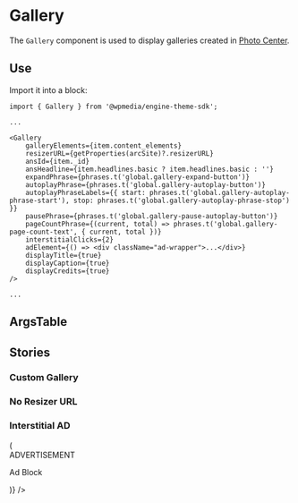
<Meta title="Gallery" component={Gallery} />

# Gallery

The `Gallery` component is used to display galleries created in [Photo Center](https://corecomponents.arcpublishing.com/alc/arc-products/photocenter/).

## Use

Import it into a block:

```
import { Gallery } from '@wpmedia/engine-theme-sdk';

...

<Gallery
    galleryElements={item.content_elements}
    resizerURL={getProperties(arcSite)?.resizerURL}
    ansId={item._id}
    ansHeadline={item.headlines.basic ? item.headlines.basic : ''}
    expandPhrase={phrases.t('global.gallery-expand-button')}
    autoplayPhrase={phrases.t('global.gallery-autoplay-button')}
    autoplayPhraseLabels={{ start: phrases.t('global.gallery-autoplay-phrase-start'), stop: phrases.t('global.gallery-autoplay-phrase-stop') }}
    pausePhrase={phrases.t('global.gallery-pause-autoplay-button')}
    pageCountPhrase={(current, total) => phrases.t('global.gallery-page-count-text', { current, total })}
    interstitialClicks={2}
    adElement={() => <div className="ad-wrapper">...</div>}
    displayTitle={true}
    displayCaption={true}
    displayCredits={true}
/>

...

```

## ArgsTable

<ArgsTable of={Gallery} />

## Stories

<Story name="Basic" />

### **Custom Gallery**

<Canvas>
	<Story name="Custom Gallery">
		<Gallery
			galleryElements={[
				{
					_id: "P3V3THIJPVGUBLRIIYWKFHZTKA",
					additional_properties: {
						fullSizeResizeUrl:
							"/photo/resize/6aRJ4xT2a4iiFV-JRBBWUdpDtvE=/arc-anglerfish-arc2-prod-corecomponents/public/P3V3THIJPVGUBLRIIYWKFHZTKA.jpg",
						galleries: [],
						galleryOrder: 0,
						ingestionMethod: "manual",
						keywords: [],
						mime_type: "image/jpeg",
						originalName: "DeathtoStock_EnergyandSerenity6.jpg",
						originalUrl:
							"https://cloudfront-us-east-1.images.arcpublishing.com/corecomponents/P3V3THIJPVGUBLRIIYWKFHZTKA.jpg",
						owner: "sara.carothers@washpost.com",
						proxyUrl:
							"/photo/resize/6aRJ4xT2a4iiFV-JRBBWUdpDtvE=/arc-anglerfish-arc2-prod-corecomponents/public/P3V3THIJPVGUBLRIIYWKFHZTKA.jpg",
						published: true,
						resizeUrl:
							"http://thumbor-prod-us-east-1.photo.aws.arc.pub/6aRJ4xT2a4iiFV-JRBBWUdpDtvE=/arc-anglerfish-arc2-prod-corecomponents/public/P3V3THIJPVGUBLRIIYWKFHZTKA.jpg",
						restricted: false,
						version: 0,
					},
					address: {},
					alt_text: text("Alt Text", "This is an alt text"),
					caption: text(
						"Caption",
						"Override the caption on this image for this particular gallery"
					),
					created_date: "2019-07-09T22:26:02Z",
					credits: {
						affiliation: [
							{
								name: text("Affiliation", "Death to Stock Photo"),
								type: "author",
							},
						],
						by: [
							{
								byline: text("Byline", "John Doe (Custom credit)"),
								name: text("Name", "John Doe"),
								type: "author",
							},
						],
					},
					distributor: {
						mode: "reference",
						reference_id: "508c6d12-f2bb-47db-a836-b2b5de225c43",
					},
					height: 3744,
					image_type: "photograph",
					last_updated_date: "2019-07-09T22:26:02Z",
					licensable: false,
					owner: {
						id: "corecomponents",
						sponsored: false,
					},
					source: {
						name: text("Affiliation", "Death to Stock Photo"),
						source_type: "stock",
						edit_url: "https://corecomponents.arcpublishing.com/photo/P3V3THIJPVGUBLRIIYWKFHZTKA",
						system: "Anglerfish",
					},
					subtitle: text(
						"Subtitle",
						"Override the subtitle on this image for this particular gallery"
					),
					taxonomy: {
						associated_tasks: [],
					},
					type: "image",
					url: "https://cloudfront-us-east-1.images.arcpublishing.com/corecomponents/P3V3THIJPVGUBLRIIYWKFHZTKA.jpg",
					version: "0.10.3",
					width: 5616,
					resized_params: {
						"84x56": "/W9nAdxVVO7_Q72k-Vc3ZYTdhNBI=filters:format(jpg):quality(70)/",
						"105x70": "/0pYf4A4IgIvCDq1F2tqAV0WUvSw=filters:format(jpg):quality(70)/",
						"158x105": "/Uw-IeJHz3TMsBRyaqmCrT4f3SA8=filters:format(jpg):quality(70)/",
						"274x183": "/oAFnOpXForepI3LD1rq2H98uApc=filters:format(jpg):quality(70)/",
						"377x251": "/9QnYeBiYrquIYh1ZaZY2C6OBbGQ=filters:format(jpg):quality(70)/",
						"400x267": "/R3kDeqnq7xAYT4faBNxtutwwYw8=filters:format(jpg):quality(70)/",
						"600x400": "/UCS9PpHCBAWtWZAzrTjvg-5Fwk8=filters:format(jpg):quality(70)/",
						"768x512": "/veVpET3p1-wwsRJ_CDf8rJczIAw=filters:format(jpg):quality(70)/",
						"800x533": "/KTbXNB5gspBM_Fg-R38p9mBbs7k=filters:format(jpg):quality(70)/",
						"1024x683": "/yG-XlwxdAm3sA2qrH95LIKpe7yg=filters:format(jpg):quality(70)/",
						"1440x960": "/dyb7DdLqeHUpMkUKF_4KHKgAuGk=filters:format(jpg):quality(70)/",
						"1600x1067": "/JW9M7jeiGvq0KKrOPMAFccGvRP8=filters:format(jpg):quality(70)/",
						"84x63": "/FCQmlqdK25y1F3CrcbhqniA2_HQ=filters:format(jpg):quality(70)/",
						"105x79": "/5LTMcgaI7YKbhtN9uV6DPh3yPy8=filters:format(jpg):quality(70)/",
						"158x119": "/XMUOM-oKurs4ajCDWJ1gKvarkbU=filters:format(jpg):quality(70)/",
						"274x206": "/V40_1QDA64kbmXAJLfXCtR4Hqc4=filters:format(jpg):quality(70)/",
						"377x283": "/7v4Akjc57humbcqUMEIy7MmVdQw=filters:format(jpg):quality(70)/",
						"400x300": "/nqLrzmNjENo0dH671oNYSISEts4=filters:format(jpg):quality(70)/",
						"600x450": "/jzcU0_89lJmJCjXeQkvbP9EDCJI=filters:format(jpg):quality(70)/",
						"768x576": "/cRvJSM4Jhr2_5s4z2xZzO1dTUvI=filters:format(jpg):quality(70)/",
						"800x600": "/ncyEH4gZKt-brhaXCK_GfHw3I6Q=filters:format(jpg):quality(70)/",
						"1024x768": "/EcIdT_73fRUlCJ9qvplOK3xjWEo=filters:format(jpg):quality(70)/",
						"1440x1080": "/5cRkD9UgLFeO6TOQvHdm1S7AV24=filters:format(jpg):quality(70)/",
						"1600x1200": "/tr1AKAgDbqdm9Z2VyU9jcoXfkE8=filters:format(jpg):quality(70)/",
						"84x0": "/ojDnOC9CB4EpvX4nf25Y1aH3F5o=filters:format(jpg):quality(70)/",
						"105x0": "/qilNoTKATKfI9zHecrK90eqMM2Q=filters:format(jpg):quality(70)/",
						"158x0": "/JlYY_-9ANlPWfrEQqsFw2wHbEeQ=filters:format(jpg):quality(70)/",
						"274x0": "/7vVr-QcSyDNPq9VOhUwW0GzQ7yc=filters:format(jpg):quality(70)/",
						"377x0": "/XNeA-Nb1I7mw85IiI7hLSsMSREs=filters:format(jpg):quality(70)/",
						"400x0": "/osH7ieT6EQITaBretm6LtXHMoSk=filters:format(jpg):quality(70)/",
						"600x0": "/2UP6HsLRELu4ZlgGTCZRLT9guEw=filters:format(jpg):quality(70)/",
						"768x0": "/ikrYCrDKFTxqa0eevjp8UALicXo=filters:format(jpg):quality(70)/",
						"800x0": "/3O0VNidZi3wJjMfLRvaqlylNMXs=filters:format(jpg):quality(70)/",
						"1024x0": "/OuBgQM31QOvgh583HCxUHouflNc=filters:format(jpg):quality(70)/",
						"1440x0": "/oDfDwZqcL-SKH62AQUsY3bHxecA=filters:format(jpg):quality(70)/",
						"1600x0": "/zgSKSb0jZoUjGF7ecO19GicLb6c=filters:format(jpg):quality(70)/",
						"84x47": "/ipXt8vsFn7csfqBCUcnXVGt_XPE=filters:format(jpg):quality(70)/",
						"105x59": "/PIwIrln9-f9eY6WZv_APssz2D2c=filters:format(jpg):quality(70)/",
						"158x89": "/VO91S7Hb5cpUstRxyyJXuQ85GEE=filters:format(jpg):quality(70)/",
						"274x154": "/eY5E0EpMFGFGa0JFNC98UNXMapw=filters:format(jpg):quality(70)/",
						"377x212": "/QQlZnGamj_mx_NN6Twf98p2ymjg=filters:format(jpg):quality(70)/",
						"400x225": "/Bp2Yr1CzbgORriZ55G8__aVhnLI=filters:format(jpg):quality(70)/",
						"600x338": "/lnZGlvc-9_pR3Kd-sgSRzVgB4Tg=filters:format(jpg):quality(70)/",
						"768x432": "/ADlsWuUYvna7MNe9x9YjTpbQpt0=filters:format(jpg):quality(70)/",
						"800x450": "/r-N4ThLnF7zTqLITbvXbx9sMkXA=filters:format(jpg):quality(70)/",
						"1024x576": "/vHa1qpeN_HMWi6Xh4cBhudgg5vI=filters:format(jpg):quality(70)/",
						"1440x810": "/UQGt_khQnun339srWRmccwO_RSo=filters:format(jpg):quality(70)/",
						"1600x900": "/1Q1ikuzp4hZakNgc65e-Jzx3nR4=filters:format(jpg):quality(70)/",
						"84x84": "/6N1yyccU4bHVQf1bZ-T7EuC9taw=filters:format(jpg):quality(70)/",
						"105x105": "/6faY71rRjc3LVqvEbMnOt3KHZ8s=filters:format(jpg):quality(70)/",
						"158x158": "/fK8vOc8Am6yMIxY33tegbKfR0ts=filters:format(jpg):quality(70)/",
						"274x274": "/__mzRDZSzLkkf6Z62xlVNBfTocs=filters:format(jpg):quality(70)/",
						"377x377": "/U1mXP5KvCKfC_zp66cSETXG1DrI=filters:format(jpg):quality(70)/",
						"400x400": "/mjLd-7fW-H0OgrPoSJ4wIiYCSSw=filters:format(jpg):quality(70)/",
						"600x600": "/RcBBe1BWZE7iYT1U_4hq1D7_VnY=filters:format(jpg):quality(70)/",
						"768x768": "/zvKmGqdxIt0SoXneLNwTK7F_5ps=filters:format(jpg):quality(70)/",
						"800x800": "/E2tsVGuZOCZi79aNE1YgdGed2zo=filters:format(jpg):quality(70)/",
						"1024x1024": "/PcGUpqlOzN26vk7i8XG4fzno7Z8=filters:format(jpg):quality(70)/",
						"1440x1440": "/UE_lCSY1AgngcQGQQAlGuW4rMvc=filters:format(jpg):quality(70)/",
						"1600x1600": "/DYaaENA2TSlZaYbNJwO1DoCQckQ=filters:format(jpg):quality(70)/",
					},
				},
				{
					_id: "IEYJJACCYVFQTN4TF37K4E2EMU",
					additional_properties: {
						fullSizeResizeUrl:
							"/photo/resize/IKANxp82I8Ce6Gwr2iOqm54eEkk=/arc-anglerfish-arc2-prod-corecomponents/public/IEYJJACCYVFQTN4TF37K4E2EMU.jpg",
						galleries: [],
						galleryOrder: 1,
						ingestionMethod: "manual",
						keywords: ["", "beach", "ocean"],
						mime_type: "image/jpeg",
						originalName: "DeathtoStock2.jpg",
						originalUrl:
							"https://cloudfront-us-east-1.images.arcpublishing.com/corecomponents/IEYJJACCYVFQTN4TF37K4E2EMU.jpg",
						owner: "sara.carothers@washpost.com",
						proxyUrl:
							"/photo/resize/IKANxp82I8Ce6Gwr2iOqm54eEkk=/arc-anglerfish-arc2-prod-corecomponents/public/IEYJJACCYVFQTN4TF37K4E2EMU.jpg",
						published: true,
						resizeUrl:
							"http://thumbor-prod-us-east-1.photo.aws.arc.pub/IKANxp82I8Ce6Gwr2iOqm54eEkk=/arc-anglerfish-arc2-prod-corecomponents/public/IEYJJACCYVFQTN4TF37K4E2EMU.jpg",
						restricted: false,
						takenOn: "2015-01-11T14:35:03Z",
						version: 0,
					},
					address: {},
					alt_text: "This is an alt text for image 2",
					caption: text(
						"Caption",
						"Override the caption on this image for this particular gallery"
					),
					credits: {
						affiliation: [],
					},
					distributor: {
						mode: "reference",
						reference_id: "508c6d12-f2bb-47db-a836-b2b5de225c43",
					},
					height: 5596,
					image_type: "photograph",
					licensable: false,
					owner: {
						id: "corecomponents",
						sponsored: false,
					},
					source: {
						name: text("Affiliation", "Death to Stock Photo"),
						source_type: "stock",
						edit_url: "https://corecomponents.arcpublishing.com/photo/IEYJJACCYVFQTN4TF37K4E2EMU",
						system: "Anglerfish",
					},
					subtitle: text(
						"Subtitle",
						"Override the subtitle on this image for this particular gallery"
					),
					taxonomy: {
						associated_tasks: [],
					},
					type: "image",
					url: "https://cloudfront-us-east-1.images.arcpublishing.com/corecomponents/IEYJJACCYVFQTN4TF37K4E2EMU.jpg",
					version: "0.10.3",
					width: 3731,
					resized_params: {
						"84x56": "/LoBbPl9pdYJrYIJFikkW618UHv8=filters:format(jpg):quality(70)/",
						"105x70": "/dfqxvjDkeB73RdhHMM-1QxudoTs=filters:format(jpg):quality(70)/",
						"158x105": "/4Mf_sSZhQQQF4vC_YMzk7qV7X-Y=filters:format(jpg):quality(70)/",
						"274x183": "/xfg-psiIHft2f48OOXE4O4SMpi8=filters:format(jpg):quality(70)/",
						"377x251": "/yY_F4BdnbD0BrHwf9jEOyZa_80k=filters:format(jpg):quality(70)/",
						"400x267": "/p4bxujOczxcglo2GlZeRjlDe65k=filters:format(jpg):quality(70)/",
						"600x400": "/K7E4za7zadWWT9qJrri1aDi_SYQ=filters:format(jpg):quality(70)/",
						"768x512": "/TYQdCW1JRFoaoxtd2meQADFJWPM=filters:format(jpg):quality(70)/",
						"800x533": "/QeabDt5t0apnfKMRcDhEKjgRRvU=filters:format(jpg):quality(70)/",
						"1024x683": "/UdyskhK8tlcymsrEm7gkr1qega8=filters:format(jpg):quality(70)/",
						"1440x960": "/T5r_RFTaNr0z4yZTNXtODotcIWU=filters:format(jpg):quality(70)/",
						"1600x1067": "/ZFu894eJC6X2efLkpRXTUhsrQlU=filters:format(jpg):quality(70)/",
						"84x63": "/ayyMaTrnT_26APQBpNK56vjXK-4=filters:format(jpg):quality(70)/",
						"105x79": "/n0oEWVtdT8gNr3QID5kQHAe7ZlY=filters:format(jpg):quality(70)/",
						"158x119": "/9shlnTOeSE-Gp6C6wSibCWN6zso=filters:format(jpg):quality(70)/",
						"274x206": "/uTIGRAZ_tV4VFAvowbIYv7rpcSM=filters:format(jpg):quality(70)/",
						"377x283": "/_rPfc6MYLunxyWFKb7sI_emXq_g=filters:format(jpg):quality(70)/",
						"400x300": "/b-Mdio0R3VUigUdodq0JAhEdBcg=filters:format(jpg):quality(70)/",
						"600x450": "/L3A1dFTBBTZNSUWY76toz8s4_vk=filters:format(jpg):quality(70)/",
						"768x576": "/Dvwxah-6QORyrmREGRa8k-cWt5w=filters:format(jpg):quality(70)/",
						"800x600": "/KuhXFAmTIhYBwBRhazU5S_RhGTw=filters:format(jpg):quality(70)/",
						"1024x768": "/7uUvtFV0Xq42jyc3RBjQcfaAn00=filters:format(jpg):quality(70)/",
						"1440x1080": "/24JYmSOALeTJU1gdnEoSEhDgK_I=filters:format(jpg):quality(70)/",
						"1600x1200": "/gIh37QlDusvil9ROxhwPF3CwJ_M=filters:format(jpg):quality(70)/",
						"84x0": "/PjJW49BVTCgy3zefKqxJE89PaXk=filters:format(jpg):quality(70)/",
						"105x0": "/OxyW-mFUdaz7CwkaLSFc6FCqf1M=filters:format(jpg):quality(70)/",
						"158x0": "/YeyalNeT-8QXTM211Cz83R8zNsA=filters:format(jpg):quality(70)/",
						"274x0": "/aoKmUeJfCA3v_GQpZM0RntelVz4=filters:format(jpg):quality(70)/",
						"377x0": "/LMc7iDOZIian_MdqP3LcMg2ZIgE=filters:format(jpg):quality(70)/",
						"400x0": "/VbG4ifWWtW_pOmZwMi8z8uGA3DA=filters:format(jpg):quality(70)/",
						"600x0": "/oMcLZBEJMkkSXbJ7PVcO4ZIAR90=filters:format(jpg):quality(70)/",
						"768x0": "/YtThVyrHhEUaCoFePESulVMoGDM=filters:format(jpg):quality(70)/",
						"800x0": "/L4lHCSBVGajd25pac2qPRqqHAhM=filters:format(jpg):quality(70)/",
						"1024x0": "/llut19IK7NJ7pk35-WGvFmLHtmI=filters:format(jpg):quality(70)/",
						"1440x0": "/inQSq-HnT46NBIVcFiG5oA-eK8c=filters:format(jpg):quality(70)/",
						"1600x0": "/tDNw9knZbTEZ271ICdo_VNbFztw=filters:format(jpg):quality(70)/",
						"84x47": "/NyJTLWYSMB1AQcjN1NKJQ6Vl0SA=filters:format(jpg):quality(70)/",
						"105x59": "/gxR8UPhu4WFiN3UXbdc4T6gLVus=filters:format(jpg):quality(70)/",
						"158x89": "/lU60vEaK3hQrp9KhX-cicAD1Y0A=filters:format(jpg):quality(70)/",
						"274x154": "/zKBGrVn0-TTlkGyXlGCvRl-oFuw=filters:format(jpg):quality(70)/",
						"377x212": "/TFY2UoWJZ2m7ht2tW2wQh8R7qPk=filters:format(jpg):quality(70)/",
						"400x225": "/fyD5nUPfVSHMxtqtkSO7KC4SoSw=filters:format(jpg):quality(70)/",
						"600x338": "/qOA28VDllvfAaUOaMBp4FbH887E=filters:format(jpg):quality(70)/",
						"768x432": "/a6AQrVRM_25rgWYbXsPoB5_SIZw=filters:format(jpg):quality(70)/",
						"800x450": "/C1KEpOTwt3JWVLz8JFHLIRYv9aM=filters:format(jpg):quality(70)/",
						"1024x576": "/0NtRU_bNgXlza4EiOQ4YBSvRr3s=filters:format(jpg):quality(70)/",
						"1440x810": "/BFJ8Mzg5-AfFxRRzxqZ4yCmTNYE=filters:format(jpg):quality(70)/",
						"1600x900": "/lBRen7_NVgdpM7exeF8jThsuUmU=filters:format(jpg):quality(70)/",
						"84x84": "/MeOeRVI2fCaQCi9Ob5XY4JJKlis=filters:format(jpg):quality(70)/",
						"105x105": "/DPiAh8jBfvQaYCOtc_9IcWFuuxY=filters:format(jpg):quality(70)/",
						"158x158": "/Y_o_ZeagTD_VLsVS2WCL1Ud7oR0=filters:format(jpg):quality(70)/",
						"274x274": "/wObyb5YIB5LfILJkS3ko3xxfvEk=filters:format(jpg):quality(70)/",
						"377x377": "/KOR-YwDyxNnob4GAN0xtBMelPLk=filters:format(jpg):quality(70)/",
						"400x400": "/mZBZnBvouVweadPmZHdxT71jN1g=filters:format(jpg):quality(70)/",
						"600x600": "/qgcmuUAve5vGmnKUwvXNf8f9sAE=filters:format(jpg):quality(70)/",
						"768x768": "/urOuOv_XsxG3kHGlJCbBdqta_gg=filters:format(jpg):quality(70)/",
						"800x800": "/t-CvqZCUMQJ5o1idFCj9DzIqr7w=filters:format(jpg):quality(70)/",
						"1024x1024": "/Y4mtlWP-0bBaI8F3dp1QykakZOg=filters:format(jpg):quality(70)/",
						"1440x1440": "/toy4UmRG1Es3dYHZ5FaVHX0Lv-0=filters:format(jpg):quality(70)/",
						"1600x1600": "/sSZj1fM2nEfJZImf9hvEuiOraDA=filters:format(jpg):quality(70)/",
					},
				},
				{
					_id: "CITIAYX2ERDOPP2TPJGEUV7SNQ",
					additional_properties: {
						fullSizeResizeUrl:
							"/photo/resize/x3tXYyoI4592s_zt6DAIHhv2kEw=/arc-anglerfish-arc2-prod-corecomponents/public/CITIAYX2ERDOPP2TPJGEUV7SNQ.jpg",
						galleries: [],
						galleryOrder: 2,
						ingestionMethod: "manual",
						keywords: [],
						mime_type: "image/jpeg",
						originalName: "DeathtoStock_EnergyandSerenity4.jpg",
						originalUrl:
							"https://cloudfront-us-east-1.images.arcpublishing.com/corecomponents/CITIAYX2ERDOPP2TPJGEUV7SNQ.jpg",
						owner: "sara.carothers@washpost.com",
						proxyUrl:
							"/photo/resize/x3tXYyoI4592s_zt6DAIHhv2kEw=/arc-anglerfish-arc2-prod-corecomponents/public/CITIAYX2ERDOPP2TPJGEUV7SNQ.jpg",
						published: true,
						resizeUrl:
							"http://thumbor-prod-us-east-1.photo.aws.arc.pub/x3tXYyoI4592s_zt6DAIHhv2kEw=/arc-anglerfish-arc2-prod-corecomponents/public/CITIAYX2ERDOPP2TPJGEUV7SNQ.jpg",
						restricted: false,
						version: 0,
					},
					address: {},
					alt_text: "This is an alt text for image 3",
					caption: text(
						"Caption",
						"Override the caption on this image for this particular gallery"
					),
					created_date: "2019-07-09T22:26:02Z",
					credits: {
						affiliation: [
							{
								name: text("Affiliation", "Death to Stock Photo"),
								type: "author",
							},
						],
						by: [
							{
								byline: text("Byline", "John Doe (custom credit)"),
								name: text("Name", "John Doe"),
								type: "author",
							},
						],
					},
					distributor: {
						mode: "reference",
						reference_id: "508c6d12-f2bb-47db-a836-b2b5de225c43",
					},
					height: 3744,
					image_type: "photograph",
					last_updated_date: "2019-07-09T22:26:02Z",
					licensable: false,
					owner: {
						id: "corecomponents",
						sponsored: false,
					},
					source: {
						name: text("Affiliation", "Death to Stock Photo"),
						source_type: "stock",
						edit_url: "https://corecomponents.arcpublishing.com/photo/CITIAYX2ERDOPP2TPJGEUV7SNQ",
						system: "Anglerfish",
					},
					subtitle: text(
						"Subtitle",
						"Override the subtitle on this image for this particular gallery"
					),
					taxonomy: {
						associated_tasks: [],
					},
					type: "image",
					url: "https://cloudfront-us-east-1.images.arcpublishing.com/corecomponents/CITIAYX2ERDOPP2TPJGEUV7SNQ.jpg",
					version: "0.10.3",
					width: 5616,
					resized_params: {
						"84x56": "/jUbxTCe1bAm8MsL5DIUsV2QTYvc=filters:format(jpg):quality(70)/",
						"105x70": "/zUWCla_oUeRvb2REExlSePvy3N4=filters:format(jpg):quality(70)/",
						"158x105": "/qwbrgl9uDiNUyfriUw_V62e7OdY=filters:format(jpg):quality(70)/",
						"274x183": "/F8IwS1Pn2QQJjnzhehfCW2xrXUA=filters:format(jpg):quality(70)/",
						"377x251": "/OVOlplhLQ6SmXlkqOaJBq2nqLtU=filters:format(jpg):quality(70)/",
						"400x267": "/cprdOjpO7qDdbvdaCEheM0Xq3wU=filters:format(jpg):quality(70)/",
						"600x400": "/uTkfvTTO47z2VSkp-VTx0tJdmj8=filters:format(jpg):quality(70)/",
						"768x512": "/O938yPiCvO3j6hPQLm5ZS2hJUPI=filters:format(jpg):quality(70)/",
						"800x533": "/AkxY7yO0L2p-7uVezOFi4Q1vYLg=filters:format(jpg):quality(70)/",
						"1024x683": "/fNCHlw9ipuHDjLeMHvr1NMJPv30=filters:format(jpg):quality(70)/",
						"1440x960": "/oUqTgm-lOTju_cqy0WWe5HeTYCI=filters:format(jpg):quality(70)/",
						"1600x1067": "/3QtTb8iWSX-wKTxiBq1d4PLAjDI=filters:format(jpg):quality(70)/",
						"84x63": "/iSkCL4bS1FotpW71Xqp6b6N6hWI=filters:format(jpg):quality(70)/",
						"105x79": "/YFy4MgLTOTB46lBJOQwqMEnZswI=filters:format(jpg):quality(70)/",
						"158x119": "/ajb8BihPdlFPhgPxhndWQQmVopI=filters:format(jpg):quality(70)/",
						"274x206": "/ks2Nar-LQUMV85wKmwq_aKPtFCE=filters:format(jpg):quality(70)/",
						"377x283": "/DUWg3uSOfmAcT5XhFyl8L2zeXrg=filters:format(jpg):quality(70)/",
						"400x300": "/V4UrIePy5xGtxXdrDZiP_3UN2qo=filters:format(jpg):quality(70)/",
						"600x450": "/2hpNcqso9yMhG37eYhPhkT7AdN0=filters:format(jpg):quality(70)/",
						"768x576": "/QKOLoDpKe_ZWXy7HX-sdWYbWIRU=filters:format(jpg):quality(70)/",
						"800x600": "/qdMtCeL8i1z3kFVzRDLignLajM4=filters:format(jpg):quality(70)/",
						"1024x768": "/spCU0efsICadM1q4sibqMTstJe8=filters:format(jpg):quality(70)/",
						"1440x1080": "/_TmJVZv7qggNEqBslT0XBbVs99c=filters:format(jpg):quality(70)/",
						"1600x1200": "/g36OKFnM0DEysqUAyzuCKOb3Cyk=filters:format(jpg):quality(70)/",
						"84x0": "/IA5anyKjvMfIGicgm1J3WeZ8Fa8=filters:format(jpg):quality(70)/",
						"105x0": "/-1d9xDWS9_ASGvP3ibZfrpoF59E=filters:format(jpg):quality(70)/",
						"158x0": "/0-ph6my7jMHPUkgFOB5jGvcCMBI=filters:format(jpg):quality(70)/",
						"274x0": "/--al0lnFNBcEFSRnjIDaqW3hEXs=filters:format(jpg):quality(70)/",
						"377x0": "/dg20AEclgKD0zIGLtyisQZnyPJU=filters:format(jpg):quality(70)/",
						"400x0": "/D1TuuuNZJiX29k5IcHROrI-y1zI=filters:format(jpg):quality(70)/",
						"600x0": "/1FoULjHOkYmDHcvA64uMUENN4pY=filters:format(jpg):quality(70)/",
						"768x0": "/C6NNPZQgZICy5VMk-jLjNpbg_vw=filters:format(jpg):quality(70)/",
						"800x0": "/SFAi-Aks2Fy99PkwQ9LLvd2Jxl4=filters:format(jpg):quality(70)/",
						"1024x0": "/LSihqkSkpwAFfD0qsLDFuLw08P8=filters:format(jpg):quality(70)/",
						"1440x0": "/mnOhSZmQiFynETHFN7BAYI5-Pzg=filters:format(jpg):quality(70)/",
						"1600x0": "/-VSjzEWiInuqFxnpTCn3V08ekPs=filters:format(jpg):quality(70)/",
						"84x47": "/s1PBFJyXaZFqsWVzSEFRrkPb2Uk=filters:format(jpg):quality(70)/",
						"105x59": "/UF8Na7K6ccA5uFDDwRkyk1ryUUI=filters:format(jpg):quality(70)/",
						"158x89": "/F7Wps3JcNgmPJ-atVINm0MYTZCM=filters:format(jpg):quality(70)/",
						"274x154": "/6NwUCdEYUX7aBOOdU8Una7cNylI=filters:format(jpg):quality(70)/",
						"377x212": "/lloGomTnbAZNk-bziCCgTMtQjWI=filters:format(jpg):quality(70)/",
						"400x225": "/L0Zo9s09udvFQkJSRyWidg4KIC8=filters:format(jpg):quality(70)/",
						"600x338": "/U8tT5QhMeV0F7irwYRI7dSZ4CDo=filters:format(jpg):quality(70)/",
						"768x432": "/wb89Z29IlIO0c7taKKxvIHOcjJQ=filters:format(jpg):quality(70)/",
						"800x450": "/jU43w96WOk0BI46V2AH13VgNHWo=filters:format(jpg):quality(70)/",
						"1024x576": "/9YqDGNFAI0i-s0XKTBNf_oFI12E=filters:format(jpg):quality(70)/",
						"1440x810": "/8OiAJND6yyFyfw_WRvVCWsLkvTo=filters:format(jpg):quality(70)/",
						"1600x900": "/k4Glg7XpCu0dhn6u-5hNi7FOemM=filters:format(jpg):quality(70)/",
						"84x84": "/7BqZ0TssMrPIYI5UuRztgA9B9IE=filters:format(jpg):quality(70)/",
						"105x105": "/CdujQyqi7y59FT_N5aHTg5Am_Ds=filters:format(jpg):quality(70)/",
						"158x158": "/30P-d3bbHo0Lj1gVwr41jCs-p1g=filters:format(jpg):quality(70)/",
						"274x274": "/SCIreN7R7kH81r_UW14uj2vtqto=filters:format(jpg):quality(70)/",
						"377x377": "/DyXfwVLUVHNZJp50VOSB_kRy370=filters:format(jpg):quality(70)/",
						"400x400": "/fpYjornv3pep2j-imKSvOCiYfqM=filters:format(jpg):quality(70)/",
						"600x600": "/A6wEIWUVs9fcj8um1407rKsuVqc=filters:format(jpg):quality(70)/",
						"768x768": "/CS_GIXoeCWVuTwp5nsElCMV5av4=filters:format(jpg):quality(70)/",
						"800x800": "/V74IiP2S9A1xa00fMNw1BqT4_x8=filters:format(jpg):quality(70)/",
						"1024x1024": "/Tzu701VG6SbTJutzmjxxY4Gzye4=filters:format(jpg):quality(70)/",
						"1440x1440": "/jP9aMHD0_Lr8KemMXY7Pj5iwiYY=filters:format(jpg):quality(70)/",
						"1600x1600": "/QpjK5LZCkHDwG46KiGESAJaGGWw=filters:format(jpg):quality(70)/",
					},
				},
				{
					_id: "CLPUNWMKOZHWPLFYKRZXW6XTNU",
					additional_properties: {
						fullSizeResizeUrl:
							"/photo/resize/Nbqik6bD_5EBv5PjxwduPNml1Gk=/arc-anglerfish-arc2-prod-corecomponents/public/CLPUNWMKOZHWPLFYKRZXW6XTNU.jpg",
						galleries: [],
						galleryOrder: 3,
						ingestionMethod: "manual",
						keywords: ["", "flower", "nature"],
						mime_type: "image/jpeg",
						originalName: "Death_to_stock_photography_bonus_floral_10.jpg",
						originalUrl:
							"https://cloudfront-us-east-1.images.arcpublishing.com/corecomponents/CLPUNWMKOZHWPLFYKRZXW6XTNU.jpg",
						owner: "sara.carothers@washpost.com",
						proxyUrl:
							"/photo/resize/Nbqik6bD_5EBv5PjxwduPNml1Gk=/arc-anglerfish-arc2-prod-corecomponents/public/CLPUNWMKOZHWPLFYKRZXW6XTNU.jpg",
						published: true,
						resizeUrl:
							"http://thumbor-prod-us-east-1.photo.aws.arc.pub/Nbqik6bD_5EBv5PjxwduPNml1Gk=/arc-anglerfish-arc2-prod-corecomponents/public/CLPUNWMKOZHWPLFYKRZXW6XTNU.jpg",
						restricted: false,
						version: 1,
					},
					address: {},
					alt_text: "This is an alt text for image 4",
					caption: text(
						"Caption",
						"Override the caption on this image for this particular gallery"
					),
					created_date: "2019-07-09T23:03:02Z",
					credits: {
						affiliation: [
							{
								name: text("Affiliation", "Death to Stock Photo"),
								type: "author",
							},
						],
						by: [],
					},
					distributor: {
						mode: "reference",
						reference_id: "508c6d12-f2bb-47db-a836-b2b5de225c43",
					},
					geo: {},
					height: 5009,
					image_type: "photograph",
					last_updated_date: "2019-12-30T22:28:21Z",
					licensable: false,
					owner: {
						id: "corecomponents",
						sponsored: false,
					},
					source: {
						name: text("Affiliation", "Death to Stock Photo"),
						source_type: "stock",
						edit_url: "https://corecomponents.arcpublishing.com/photo/CLPUNWMKOZHWPLFYKRZXW6XTNU",
						system: "Anglerfish",
					},
					subtitle: text(
						"Subtitle",
						"Override the subtitle on this image for this particular gallery"
					),
					taxonomy: {
						associated_tasks: [],
					},
					type: "image",
					url: "https://cloudfront-us-east-1.images.arcpublishing.com/corecomponents/CLPUNWMKOZHWPLFYKRZXW6XTNU.jpg",
					version: "0.10.3",
					width: 3339,
					resized_params: {
						"84x56": "/TtXNYAA80VBqNdIi7rl02gZ3ok0=filters:format(jpg):quality(70)/",
						"105x70": "/LcAdvUi5aaKn-sBYRulMGUOFASc=filters:format(jpg):quality(70)/",
						"158x105": "/jw8E8lJE8A_Ve6zXTyG0JwiY_4Y=filters:format(jpg):quality(70)/",
						"274x183": "/-m79COdOInQxugENs_ztYwyMBBk=filters:format(jpg):quality(70)/",
						"377x251": "/UvXn7rDMy0jKxm0uquU8zm8HZJc=filters:format(jpg):quality(70)/",
						"400x267": "/ZhVq9rrY5F2H7Sd03Vasm-oQfYk=filters:format(jpg):quality(70)/",
						"600x400": "/uQxNkbe08Cp9HQFJTtwWQksSWCw=filters:format(jpg):quality(70)/",
						"768x512": "/PaP6e_m2x248b1kQQCS9v2HwB4g=filters:format(jpg):quality(70)/",
						"800x533": "/G7AAdDq06F8TvzDqFCl3c9PUZFI=filters:format(jpg):quality(70)/",
						"1024x683": "/_Re57bJtGAP7NZ6okOfghO7ZZ0I=filters:format(jpg):quality(70)/",
						"1440x960": "/TMp23G5ohlOvIighXGfASBct2DM=filters:format(jpg):quality(70)/",
						"1600x1067": "/WiaAIzVICoAJEfBjO6bKYUfTIH0=filters:format(jpg):quality(70)/",
						"84x63": "/B0O8k5LmZh5wmghixz40wMJZf5w=filters:format(jpg):quality(70)/",
						"105x79": "/Sth_UJeI9DBjqYngbaYAN9XBPD0=filters:format(jpg):quality(70)/",
						"158x119": "/DgDvdCojWTClcfIJ7t-ROpRcR9c=filters:format(jpg):quality(70)/",
						"274x206": "/ng35E0LIzvA4hjU4v9zctu9ze1E=filters:format(jpg):quality(70)/",
						"377x283": "/7t6wiZFPswiU8IK4Zfbb0fwbsTo=filters:format(jpg):quality(70)/",
						"400x300": "/jGbC4aR3dMiERPlIy_j81v9CrJM=filters:format(jpg):quality(70)/",
						"600x450": "/3AeXK-Dfhwdo1rm2--nsgG1Ajsg=filters:format(jpg):quality(70)/",
						"768x576": "/SkJXhUHaX4IUKlQXYIzaJpmsB9s=filters:format(jpg):quality(70)/",
						"800x600": "/hqQduH56_EAiP3ubGb1KPvXxGxg=filters:format(jpg):quality(70)/",
						"1024x768": "/6iIEgx-Gxd0os14YmynFTfcGpAc=filters:format(jpg):quality(70)/",
						"1440x1080": "/XW7bx2SsXDVN_xDDlvebUgnUYqQ=filters:format(jpg):quality(70)/",
						"1600x1200": "/CKqhp8Y2H3XlK0INyllnPWIAPhY=filters:format(jpg):quality(70)/",
						"84x0": "/ig5fh8ZIAGUy8LoNJMUTt565i2k=filters:format(jpg):quality(70)/",
						"105x0": "/W4f-E1BZF30u3O2NY0BiqsyRTgk=filters:format(jpg):quality(70)/",
						"158x0": "/B-OvDFlg_Af-XpcTyECxJl8zfvw=filters:format(jpg):quality(70)/",
						"274x0": "/UDq_FoRrvQgRB9Ku7rAvC7Ka3hU=filters:format(jpg):quality(70)/",
						"377x0": "/LFoqOkcMGHTsiD4bUONe7hd4yqM=filters:format(jpg):quality(70)/",
						"400x0": "/siuBI-g-puAGtSWG46TZ1j4c4S8=filters:format(jpg):quality(70)/",
						"600x0": "/Kh34nyPfcCVWONMhhAm1HwDCMns=filters:format(jpg):quality(70)/",
						"768x0": "/vL71WE8_j_rphEKV0dak5ALLf5w=filters:format(jpg):quality(70)/",
						"800x0": "/GPMzjplpXaKE3hnDBpDdQkvxPAk=filters:format(jpg):quality(70)/",
						"1024x0": "/5fcj0dTqVKjXABpObFQ2mO5m86E=filters:format(jpg):quality(70)/",
						"1440x0": "/9DWimWMpbdG6qH-RjVPU64wg4JM=filters:format(jpg):quality(70)/",
						"1600x0": "/gByxWVBlVCtwMJotl8kCknYW4t4=filters:format(jpg):quality(70)/",
						"84x47": "/dWMe7ZKF-kY-WY7sTmk1cX6up80=filters:format(jpg):quality(70)/",
						"105x59": "/DiUVECWG_UF-pBgp07EuP06DOsU=filters:format(jpg):quality(70)/",
						"158x89": "/uCDMwjGNlbgYb7Pz9l-EWWuUxyk=filters:format(jpg):quality(70)/",
						"274x154": "/ppI3z94XGrFTYr1uWw0lkM_5hrI=filters:format(jpg):quality(70)/",
						"377x212": "/LpQfVaXGUrIfv4Q-4zuOANiZp8k=filters:format(jpg):quality(70)/",
						"400x225": "/Sx6wfF4n2TE93h0KDbz_ERDIM0w=filters:format(jpg):quality(70)/",
						"600x338": "/T3fkfoYVDl1-bf_DlxsvZxlP0TY=filters:format(jpg):quality(70)/",
						"768x432": "/2ViMUhKM23pOefAnzRrHcWHiKYg=filters:format(jpg):quality(70)/",
						"800x450": "/WoW6zf-idJgSUIq6Z4e_9ip6Lpw=filters:format(jpg):quality(70)/",
						"1024x576": "/WYulcJNSNVnB8ztYHgZk_I1mn2k=filters:format(jpg):quality(70)/",
						"1440x810": "/vnuOWX2twaedsFkEH6igUMP3SnA=filters:format(jpg):quality(70)/",
						"1600x900": "/jFu7JmtoxvnrSsb6Gav6Io22LpE=filters:format(jpg):quality(70)/",
						"84x84": "/QJWRoJDjJTGv2yQhCpNtkk8ebcU=filters:format(jpg):quality(70)/",
						"105x105": "/2XC_pyyYsNpTayJoqK-btSFbCAU=filters:format(jpg):quality(70)/",
						"158x158": "/HiXHdOdxmEzoUqzuEIVBJV3d44I=filters:format(jpg):quality(70)/",
						"274x274": "/6Z597aBWn_m2DqEAf7wPr0zNeyM=filters:format(jpg):quality(70)/",
						"377x377": "/iCJ6TmsSc_niH89l1rB0lYGWdAs=filters:format(jpg):quality(70)/",
						"400x400": "/kcRkyr4NzdZggOHO8McVtmZoFuI=filters:format(jpg):quality(70)/",
						"600x600": "/6m_JngJ5oTwaFjgpA2-sVIJFNiU=filters:format(jpg):quality(70)/",
						"768x768": "/EohdZJyLGdN3mTWjHYUhxg0qoD0=filters:format(jpg):quality(70)/",
						"800x800": "/hHbnhe83jBPbDf7sq5bP_NEw7oo=filters:format(jpg):quality(70)/",
						"1024x1024": "/QI1O18PiVPEfeXhBdfDbJCmJ_r8=filters:format(jpg):quality(70)/",
						"1440x1440": "/KnJ5r1IHBIQfyfaffhJ6ulBtzeE=filters:format(jpg):quality(70)/",
						"1600x1600": "/m-sfUbpcdEFsIH9haF3dfa38fRc=filters:format(jpg):quality(70)/",
					},
				},
				{
					_id: "O3UWIM3AHBH3ZMM2C4MW6U472Y",
					additional_properties: {
						fullSizeResizeUrl:
							"/photo/resize/nU5CQ2RNA0j1uhoj8EUPBOBpD1Y=/arc-anglerfish-arc2-prod-corecomponents/public/O3UWIM3AHBH3ZMM2C4MW6U472Y.jpg",
						galleries: [],
						galleryOrder: 4,
						ingestionMethod: "manual",
						keywords: [],
						mime_type: "image/jpeg",
						originalName: "DeathtoStock_EnergyandSerenity1.jpg",
						originalUrl:
							"https://cloudfront-us-east-1.images.arcpublishing.com/corecomponents/O3UWIM3AHBH3ZMM2C4MW6U472Y.jpg",
						owner: "sara.carothers@washpost.com",
						proxyUrl:
							"/photo/resize/nU5CQ2RNA0j1uhoj8EUPBOBpD1Y=/arc-anglerfish-arc2-prod-corecomponents/public/O3UWIM3AHBH3ZMM2C4MW6U472Y.jpg",
						published: true,
						resizeUrl:
							"http://thumbor-prod-us-east-1.photo.aws.arc.pub/nU5CQ2RNA0j1uhoj8EUPBOBpD1Y=/arc-anglerfish-arc2-prod-corecomponents/public/O3UWIM3AHBH3ZMM2C4MW6U472Y.jpg",
						restricted: false,
						version: 0,
					},
					address: {},
					alt_text: text("Alt Text", "This is an alt text"),
					caption: text(
						"Caption",
						"Override the caption on this image for this particular gallery"
					),
					created_date: "2019-07-09T22:26:02Z",
					credits: {
						affiliation: [
							{
								name: text("Affiliation", "Death to Stock Photo"),
								type: "author",
							},
						],
						by: [
							{
								byline: text("Byline", "John Doe (custom credit)"),
								name: text("Name", "John Doe"),
								type: "author",
							},
						],
					},
					distributor: {
						mode: "reference",
						reference_id: "508c6d12-f2bb-47db-a836-b2b5de225c43",
					},
					height: 3744,
					image_type: "photograph",
					last_updated_date: "2019-07-09T22:26:02Z",
					licensable: false,
					owner: {
						id: "corecomponents",
						sponsored: false,
					},
					source: {
						name: text("Affiliation", "Death to Stock Photo"),
						source_type: "stock",
						edit_url: "https://corecomponents.arcpublishing.com/photo/O3UWIM3AHBH3ZMM2C4MW6U472Y",
						system: "Anglerfish",
					},
					subtitle: text(
						"Subtitle",
						"Override the subtitle on this image for this particular gallery"
					),
					taxonomy: {
						associated_tasks: [],
					},
					type: "image",
					url: "https://cloudfront-us-east-1.images.arcpublishing.com/corecomponents/O3UWIM3AHBH3ZMM2C4MW6U472Y.jpg",
					version: "0.10.3",
					width: 5616,
					resized_params: {
						"84x56": "/7dsG0iqXoZb4Kx613qPIgxphnz0=filters:format(jpg):quality(70)/",
						"105x70": "/laZyrGxNrKQM-f7fo88gdY7GRaE=filters:format(jpg):quality(70)/",
						"158x105": "/DkwMik7-26cenSpYk4kc3Lty10g=filters:format(jpg):quality(70)/",
						"274x183": "/5UJ_AkxZowvnpFmIf92fK0bsLKM=filters:format(jpg):quality(70)/",
						"377x251": "/NqCo4Zdx5e_VJgL64SbagYONgdU=filters:format(jpg):quality(70)/",
						"400x267": "/S1QKzusUf-PzdSgoNObVKPKx798=filters:format(jpg):quality(70)/",
						"600x400": "/oZKnozwfA2ae3svvKPxS65szZGI=filters:format(jpg):quality(70)/",
						"768x512": "/RVMImq8t41EO6KDDV6_O9ZKQ8CY=filters:format(jpg):quality(70)/",
						"800x533": "/io7hPRQxnWVjrG8R9Q6a2kVdp2o=filters:format(jpg):quality(70)/",
						"1024x683": "/VqXnoyFN0y6fkX48UW0lO3kTjcw=filters:format(jpg):quality(70)/",
						"1440x960": "/324FP6ogpjSfkhinJ-lT-kIIA9o=filters:format(jpg):quality(70)/",
						"1600x1067": "/WA6BsKKw3bx_jZe23cy4nY6MV4M=filters:format(jpg):quality(70)/",
						"84x63": "/RPWx6m1FuLkczrHU5DnlASVBv6w=filters:format(jpg):quality(70)/",
						"105x79": "/7r5T13r3RhZvQnBEWDZ7exq9Zss=filters:format(jpg):quality(70)/",
						"158x119": "/EHsoMDyY-KMBtb57i6MW10MyOSM=filters:format(jpg):quality(70)/",
						"274x206": "/H_78S0DeAQTVQ2RIkc0yE4hd9JI=filters:format(jpg):quality(70)/",
						"377x283": "/afCPwCgmM3S6Vs9mPPXC-Dm81xU=filters:format(jpg):quality(70)/",
						"400x300": "/TGwn0dUgYRnz3Z6zkriy9o8lvFY=filters:format(jpg):quality(70)/",
						"600x450": "/diuPQjx92Q8AM3Qa-MCYF8F8TxY=filters:format(jpg):quality(70)/",
						"768x576": "/1pgrIyigNT5SWUxPu198YEXBugk=filters:format(jpg):quality(70)/",
						"800x600": "/eI5Ct4DYIfsIOPyE4yRBuT2HUEQ=filters:format(jpg):quality(70)/",
						"1024x768": "/1tBluYqDcxoeAddAjMHeIgVPtIw=filters:format(jpg):quality(70)/",
						"1440x1080": "/Vu-HxmXM9CJYRjjPU2sed3txs5o=filters:format(jpg):quality(70)/",
						"1600x1200": "/LiqbJYZi2f4kDwKI5iMo2Q23jFc=filters:format(jpg):quality(70)/",
						"84x0": "/6r9N_uU8QDEE3IdENnQDG7FqbaA=filters:format(jpg):quality(70)/",
						"105x0": "/B4L7h2qKMU2XnkSSFO2bnGlELQg=filters:format(jpg):quality(70)/",
						"158x0": "/xyvSLwDMuVyknFJIswMZXI4KfHs=filters:format(jpg):quality(70)/",
						"274x0": "/1CqmPjxjbc7FlUFKl_Pr2NWqklU=filters:format(jpg):quality(70)/",
						"377x0": "/FpeY0UE6CItl4gszb0Q8sM7K6rE=filters:format(jpg):quality(70)/",
						"400x0": "/7mqnTMbzSBqm4XoS6uJQUsJYS6s=filters:format(jpg):quality(70)/",
						"600x0": "/1v_rxNVHpkYtKeghiEKtUfRNYG8=filters:format(jpg):quality(70)/",
						"768x0": "/FcLu3jAeqiw7VaKEfrjqvk93a24=filters:format(jpg):quality(70)/",
						"800x0": "/hiwBjTUpycKlJQA3dOliCQF5ZFc=filters:format(jpg):quality(70)/",
						"1024x0": "/wIfD5heVMBfu73qQTVXkkhU7sfI=filters:format(jpg):quality(70)/",
						"1440x0": "/uZB4ZSfW0DOhFe_HRVkRFxN2HwI=filters:format(jpg):quality(70)/",
						"1600x0": "/n6XLfbYgsLHndtyJHTE7qq-2P1E=filters:format(jpg):quality(70)/",
						"84x47": "/Gcv-VaDZKqNcBatUWZjffWzfuMA=filters:format(jpg):quality(70)/",
						"105x59": "/GYq-7f5XdLLEqcNy_qugMjdSHZ8=filters:format(jpg):quality(70)/",
						"158x89": "/LwV16CroHdr4tvHXsXlu_Yxx9Zs=filters:format(jpg):quality(70)/",
						"274x154": "/B3eJkfK6XwAqWa5uCJJkke9lqJk=filters:format(jpg):quality(70)/",
						"377x212": "/0BMcpZz_pHXkI31XdwMAQuhX8cs=filters:format(jpg):quality(70)/",
						"400x225": "/nXnTJqmNE3XovfK1-IAHaoGB8WU=filters:format(jpg):quality(70)/",
						"600x338": "/2-vZuynnh8-RHq3mrAA8zrQTBG0=filters:format(jpg):quality(70)/",
						"768x432": "/K3tQa2LtHbA1vdnu9aFX34TrQe0=filters:format(jpg):quality(70)/",
						"800x450": "/VJhTStrdpQepEuKI3h9msHlKzxA=filters:format(jpg):quality(70)/",
						"1024x576": "/8gAQ_SwILrDPpgkptE2ysqqxxBI=filters:format(jpg):quality(70)/",
						"1440x810": "/uBCvQ6WehnTjYk7ci2ysVH-6PDU=filters:format(jpg):quality(70)/",
						"1600x900": "/8BLcb6qF5WQbSL8Bp21tCEtV5PY=filters:format(jpg):quality(70)/",
						"84x84": "/csup_JarP8KiOaiBaZFMdbWwTZs=filters:format(jpg):quality(70)/",
						"105x105": "/xBPIif07RbwNzUC4FfHClPzMRjw=filters:format(jpg):quality(70)/",
						"158x158": "/yuPKwd8kJN3NSQiCvBk8EOEg8RM=filters:format(jpg):quality(70)/",
						"274x274": "/dJTYIgKKvvhc_oTVYawPO3b-_TM=filters:format(jpg):quality(70)/",
						"377x377": "/FkA5J241D3wDAFRT6SKVp-B_11A=filters:format(jpg):quality(70)/",
						"400x400": "/1K0hW7TeZrW_i2Sf1WCrtlmnhOU=filters:format(jpg):quality(70)/",
						"600x600": "/qm6WezZ1bz2aeFELSTSEFYjxv7E=filters:format(jpg):quality(70)/",
						"768x768": "/VMckEEr3ivAR6CddAk30UcmgkVc=filters:format(jpg):quality(70)/",
						"800x800": "/fNTE9u1dOy6h4DUgnYemCSWvM0Y=filters:format(jpg):quality(70)/",
						"1024x1024": "/nDrtyUcyO9wDNuRgW2GPQzewjjw=filters:format(jpg):quality(70)/",
						"1440x1440": "/_DYztgXu93vEF2kxexfSfWuKiXU=filters:format(jpg):quality(70)/",
						"1600x1600": "/vWSPvv4VZNC7Y1llBjwHRysYvLI=filters:format(jpg):quality(70)/",
					},
				},
				{
					_id: "Y3TQJYLS3NGCRF5RIC53BQQDCU",
					additional_properties: {
						fullSizeResizeUrl:
							"/photo/resize/w3XfE-gOqNpNoSBPX1nAv1JJgrs=/arc-anglerfish-arc2-prod-corecomponents/public/Y3TQJYLS3NGCRF5RIC53BQQDCU.jpg",
						galleries: [],
						galleryOrder: 5,
						ingestionMethod: "manual",
						keywords: [],
						mime_type: "image/jpeg",
						originalName: "DeathtoStock_EnergyandSerenity3.jpg",
						originalUrl:
							"https://cloudfront-us-east-1.images.arcpublishing.com/corecomponents/Y3TQJYLS3NGCRF5RIC53BQQDCU.jpg",
						owner: "sara.carothers@washpost.com",
						proxyUrl:
							"/photo/resize/w3XfE-gOqNpNoSBPX1nAv1JJgrs=/arc-anglerfish-arc2-prod-corecomponents/public/Y3TQJYLS3NGCRF5RIC53BQQDCU.jpg",
						published: true,
						resizeUrl:
							"http://thumbor-prod-us-east-1.photo.aws.arc.pub/w3XfE-gOqNpNoSBPX1nAv1JJgrs=/arc-anglerfish-arc2-prod-corecomponents/public/Y3TQJYLS3NGCRF5RIC53BQQDCU.jpg",
						restricted: false,
						version: 0,
					},
					address: {},
					alt_text: text("Alt Text", "This is an alt text"),
					caption: text(
						"Caption",
						"Override the caption on this image for this particular gallery"
					),
					created_date: "2019-07-09T22:26:02Z",
					credits: {
						affiliation: [
							{
								name: text("Affiliation", "Death to Stock Photo"),
								type: "author",
							},
						],
						by: [
							{
								byline: text("Byline", "John Doe (custom credit)"),
								name: text("Name", "John Doe"),
								type: "author",
							},
						],
					},
					distributor: {
						mode: "reference",
						reference_id: "508c6d12-f2bb-47db-a836-b2b5de225c43",
					},
					height: 5616,
					image_type: "photograph",
					last_updated_date: "2019-07-09T22:26:02Z",
					licensable: false,
					owner: {
						id: "corecomponents",
						sponsored: false,
					},
					source: {
						name: text("Affiliation", "Death to Stock Photo"),
						source_type: "stock",
						edit_url: "https://corecomponents.arcpublishing.com/photo/Y3TQJYLS3NGCRF5RIC53BQQDCU",
						system: "Anglerfish",
					},
					subtitle: text(
						"Subtitle",
						"Override the subtitle on this image for this particular gallery"
					),
					taxonomy: {
						associated_tasks: [],
					},
					type: "image",
					url: "https://cloudfront-us-east-1.images.arcpublishing.com/corecomponents/Y3TQJYLS3NGCRF5RIC53BQQDCU.jpg",
					version: "0.10.3",
					width: 3744,
					resized_params: {
						"84x56": "/jqDB7XnRxqAN29RO6ejbbKCKmFg=filters:format(jpg):quality(70)/",
						"105x70": "/ofSMG9hyn-RFbPpJ-JAlkOdptec=filters:format(jpg):quality(70)/",
						"158x105": "/lh4s2fuc_8-CtmZYzEcIMV5FgU4=filters:format(jpg):quality(70)/",
						"274x183": "/7iV1y1RfZc4PPvobIG1g4WmUV84=filters:format(jpg):quality(70)/",
						"377x251": "/7PVVagajO6BlQac9O6UluG1kxu8=filters:format(jpg):quality(70)/",
						"400x267": "/bSoJEE6FbXEG2-7-iR1v6dXW508=filters:format(jpg):quality(70)/",
						"600x400": "/rGQy-aHKvuNqUMZ0Kkr3wQx2QRo=filters:format(jpg):quality(70)/",
						"768x512": "/zPn4wRu8_ggksSQVLa7wQoyjC34=filters:format(jpg):quality(70)/",
						"800x533": "/0T_Zm7D_3pNI0S-bDAtWL0BPG_Y=filters:format(jpg):quality(70)/",
						"1024x683": "/O4EMSoJYsoDihSTNN8V47GuwJ34=filters:format(jpg):quality(70)/",
						"1440x960": "/eZIdtVKjytDTDkwfiscmBVg11gI=filters:format(jpg):quality(70)/",
						"1600x1067": "/2qR_RqmJENXf5m8bJGdnfXVidVU=filters:format(jpg):quality(70)/",
						"84x63": "/JsdtQuuQxhU928RIeJHbqtbgsLM=filters:format(jpg):quality(70)/",
						"105x79": "/_kuqqZD2KrD_iR_Sgh9suQUHUMQ=filters:format(jpg):quality(70)/",
						"158x119": "/q5R-3EQDfdNBbray-r1TdVItIis=filters:format(jpg):quality(70)/",
						"274x206": "/Lis7fZwqEymL7PJp4AVT7lMQdeY=filters:format(jpg):quality(70)/",
						"377x283": "/Ow6oAg6dq11qB8iZ82EsHTJYwq0=filters:format(jpg):quality(70)/",
						"400x300": "/-V4Gv52PBUwEy5Y0S205R2OslSc=filters:format(jpg):quality(70)/",
						"600x450": "/hTEFiFN-1qGUWFCv_NcU6cDihFw=filters:format(jpg):quality(70)/",
						"768x576": "/Fzp27vm_vk7Axws9Alvt5rXOhpo=filters:format(jpg):quality(70)/",
						"800x600": "/qg7OJU-YY4S_bKrKs2iHXZW6xMY=filters:format(jpg):quality(70)/",
						"1024x768": "/ujbvdRCvXd1Gcm272QVEYrkpzIU=filters:format(jpg):quality(70)/",
						"1440x1080": "/cJxHf2PPIam-q9GiwRpk5luwe2k=filters:format(jpg):quality(70)/",
						"1600x1200": "/RBYji5iYPpEyzHw_2iJd3SCi3pY=filters:format(jpg):quality(70)/",
						"84x0": "/2XrlBOkD3G2v5k75qeHdfeKEpR4=filters:format(jpg):quality(70)/",
						"105x0": "/gPdvOXGJSS0YRN2gdmlxCfIVFNk=filters:format(jpg):quality(70)/",
						"158x0": "/cP-CN3QfoR_7K8psNHS3KZ2EFtI=filters:format(jpg):quality(70)/",
						"274x0": "/s-P0JEGkB3SMPHBEHY-m6uJUq5I=filters:format(jpg):quality(70)/",
						"377x0": "/Whs1-6bGfWE774iC_9Llf8mwdt4=filters:format(jpg):quality(70)/",
						"400x0": "/3jaiUAP4WRRhoTTyv39YBmOEW0g=filters:format(jpg):quality(70)/",
						"600x0": "/iEkpPv-TM1oqR49hZbGqiM5zE6I=filters:format(jpg):quality(70)/",
						"768x0": "/3W0xbg2z8Uc8z1-3YP-5eLjZOmw=filters:format(jpg):quality(70)/",
						"800x0": "/N9bqnmEcpinAIFbHdqBl1uMVnTk=filters:format(jpg):quality(70)/",
						"1024x0": "/HJwSq5c7b1pueymjDj-BbwM2t8o=filters:format(jpg):quality(70)/",
						"1440x0": "/dbVJxqDOks6sAV-URskqwVqsIbE=filters:format(jpg):quality(70)/",
						"1600x0": "/TdGR_LhBjkZR-vzP_ltX3u6WFj0=filters:format(jpg):quality(70)/",
						"84x47": "/TsvhEXGdDJcSmglTII5WUaV1HNk=filters:format(jpg):quality(70)/",
						"105x59": "/9FOqoKkBq_YQyvXljeIK50Qxt8U=filters:format(jpg):quality(70)/",
						"158x89": "/nFI8nZLgVXIIgxKVIT3_g_g76Ow=filters:format(jpg):quality(70)/",
						"274x154": "/inEKZJvmrP2IbYHKk1PFPO_w6Dk=filters:format(jpg):quality(70)/",
						"377x212": "/pzCdJgPOZvAxRmSYr2FS6xVRXZY=filters:format(jpg):quality(70)/",
						"400x225": "/8_69N-s29TiArCaVGeb1IwabT7w=filters:format(jpg):quality(70)/",
						"600x338": "/be1vcuWDOMcuZ6yWfmZQhb-aDDc=filters:format(jpg):quality(70)/",
						"768x432": "/dj1zxb-YV5xPRorOVK5sxCnRP-g=filters:format(jpg):quality(70)/",
						"800x450": "/DatD_0ZC9Rzl7bn_yGEyhc7EZ4g=filters:format(jpg):quality(70)/",
						"1024x576": "/AxI2let0997CYbpWRAGYOxi1OCc=filters:format(jpg):quality(70)/",
						"1440x810": "/boum1C7aTacU0Whe6Q-iHTKFuPQ=filters:format(jpg):quality(70)/",
						"1600x900": "/ShsnsTIX3qnEWOJnyaem-9ygInM=filters:format(jpg):quality(70)/",
						"84x84": "/XN9vKWKjtf2wBmuLeFNLYz06Hro=filters:format(jpg):quality(70)/",
						"105x105": "/mJDvA8M88h3jaHz4tJpvKrpbm_8=filters:format(jpg):quality(70)/",
						"158x158": "/5Nc7Cowxag-uwcr1CQG9UZeckBM=filters:format(jpg):quality(70)/",
						"274x274": "/MByoPX-FaqasLPL0MHpHh3HCC4A=filters:format(jpg):quality(70)/",
						"377x377": "/c3YSrDNKGwxxRsNUa9YTCTp7_W0=filters:format(jpg):quality(70)/",
						"400x400": "/bFNaOoohwLYECrNTWzdTyS9KDGc=filters:format(jpg):quality(70)/",
						"600x600": "/p2XYYkLBt6HFU0HerVmzgQD5XcM=filters:format(jpg):quality(70)/",
						"768x768": "/vnEFJbiAS5wsgn2-MF-2i_xUFTY=filters:format(jpg):quality(70)/",
						"800x800": "/Ck6KUkXI0-bVd2-8eqjauUxznZY=filters:format(jpg):quality(70)/",
						"1024x1024": "/ELNA-Gk7uCGNUrSDwXUx4q5a-TA=filters:format(jpg):quality(70)/",
						"1440x1440": "/gm35u_AR-jJjoZZkl1nJEu8pj-o=filters:format(jpg):quality(70)/",
						"1600x1600": "/Rj0isiT2C9jfMvgXhlTv1X9Rw4E=filters:format(jpg):quality(70)/",
					},
				},
				{
					_id: "BFFDAZKJVJHHNF5QORDFXUFVD4",
					additional_properties: {
						fullSizeResizeUrl:
							"/photo/resize/KgMIsiC3BgSSW0MpowUUMkpHbTU=/arc-anglerfish-arc2-prod-corecomponents/public/BFFDAZKJVJHHNF5QORDFXUFVD4.jpg",
						galleries: [
							{
								headlines: {
									basic: "A day at the beach",
								},
								_id: "ZMTIFZGC2NCYTDVU7GIGHJKEUY",
							},
						],
						galleryOrder: 6,
						ingestionMethod: "manual",
						keywords: ["", "beach", "ocean"],
						mime_type: "image/jpeg",
						originalName: "DeathtoStock10.jpg",
						originalUrl:
							"https://cloudfront-us-east-1.images.arcpublishing.com/corecomponents/BFFDAZKJVJHHNF5QORDFXUFVD4.jpg",
						owner: "sara.carothers@washpost.com",
						proxyUrl:
							"/photo/resize/KgMIsiC3BgSSW0MpowUUMkpHbTU=/arc-anglerfish-arc2-prod-corecomponents/public/BFFDAZKJVJHHNF5QORDFXUFVD4.jpg",
						published: true,
						resizeUrl:
							"http://thumbor-prod-us-east-1.photo.aws.arc.pub/KgMIsiC3BgSSW0MpowUUMkpHbTU=/arc-anglerfish-arc2-prod-corecomponents/public/BFFDAZKJVJHHNF5QORDFXUFVD4.jpg",
						restricted: false,
						takenOn: "2015-01-12T13:16:29Z",
						version: 3,
					},
					address: {},
					alt_text: text("Alt Text", "This is an alt text"),
					caption: text(
						"Caption",
						"Override the caption on this image for this particular gallery"
					),
					created_date: "2019-07-09T22:23:18Z",
					credits: {
						by: [],
					},
					distributor: {
						mode: "reference",
						reference_id: "508c6d12-f2bb-47db-a836-b2b5de225c43",
					},
					geo: {},
					height: 3793,
					image_type: "photograph",
					last_updated_date: "2020-05-12T18:03:42Z",
					licensable: false,
					owner: {
						id: "corecomponents",
						sponsored: false,
					},
					source: {
						name: text("Affiliation", "Death to Stock Photo"),
						source_type: "stock",
						additional_properties: {
							editor: "photo center",
						},
						edit_url: "https://corecomponents.arcpublishing.com/photo/BFFDAZKJVJHHNF5QORDFXUFVD4",
						system: "Anglerfish",
					},
					subtitle: "Test subtitle",
					taxonomy: {
						associated_tasks: [],
					},
					type: "image",
					url: "https://cloudfront-us-east-1.images.arcpublishing.com/corecomponents/BFFDAZKJVJHHNF5QORDFXUFVD4.jpg",
					version: "0.10.3",
					width: 5689,
					resized_params: {
						"84x56": "/UC9fVapGJkzXPUWRIbK0fRz05y4=filters:format(jpg):quality(70)/",
						"105x70": "/7BmKyVV3bjsNmbCYCedSHoHSI9g=filters:format(jpg):quality(70)/",
						"158x105": "/7JRNMD0gqdpHqrdzwWLepXQhs3c=filters:format(jpg):quality(70)/",
						"274x183": "/ZSXwyf619DboSKvLN1TF5l_8Rkc=filters:format(jpg):quality(70)/",
						"377x251": "/uSXFRbY-3KbQtvIUEdwDyTgTxx4=filters:format(jpg):quality(70)/",
						"400x267": "/Nqe0S82Dd0nuwwBjINvN9eDFxEw=filters:format(jpg):quality(70)/",
						"600x400": "/ATkdIK5Fc1HffBVCBUmmN9UaNug=filters:format(jpg):quality(70)/",
						"768x512": "/oeFB0B0j0Ow4ZzR7yTGLSYiSjjg=filters:format(jpg):quality(70)/",
						"800x533": "/6ri838yUgYKQiCx4jFNWlB1B0NE=filters:format(jpg):quality(70)/",
						"1024x683": "/FQcUAnogTPgnZTxXT1UlrUe-N3k=filters:format(jpg):quality(70)/",
						"1440x960": "/Z6zB64yAtETvcsGzA93DtnHN0g0=filters:format(jpg):quality(70)/",
						"1600x1067": "/-qFeX3vp_lWVXsay63XPOkWVRns=filters:format(jpg):quality(70)/",
						"84x63": "/do9_c7tKvRCpqkU_3PueJxRHMnA=filters:format(jpg):quality(70)/",
						"105x79": "/fJAZz5Gs1LFD6sxL2U4YDeHT3vU=filters:format(jpg):quality(70)/",
						"158x119": "/8AA8BA46swgtKT1czwWa_vvBUeI=filters:format(jpg):quality(70)/",
						"274x206": "/nbPST1JxDKB8Ou9wX2wJj3lE4QY=filters:format(jpg):quality(70)/",
						"377x283": "/bdYuPytu9xBFPwLatu0YOQdCc7c=filters:format(jpg):quality(70)/",
						"400x300": "/6oiMq00agGEWrE9i3pp2KpyReQY=filters:format(jpg):quality(70)/",
						"600x450": "/97IrjyNe_MGyr3hXsTd6xaTMuAo=filters:format(jpg):quality(70)/",
						"768x576": "/JfUrEwB-ZV_mcNEeHU7L6w5uQ4o=filters:format(jpg):quality(70)/",
						"800x600": "/3bvc2UepABD6ZQvU9Ec2Gi92sd4=filters:format(jpg):quality(70)/",
						"1024x768": "/Z7SRrn5A4GZ_JjAljD72--XObv4=filters:format(jpg):quality(70)/",
						"1440x1080": "/6Z0CPFgEsEpdphSGmjbBGUlDgSQ=filters:format(jpg):quality(70)/",
						"1600x1200": "/yur8TdnF60_6l74eQV23yo6eLsg=filters:format(jpg):quality(70)/",
						"84x0": "/6Gq3XUjVTyZ-FByNlnFHvVJ-pPk=filters:format(jpg):quality(70)/",
						"105x0": "/07pCR7GtOwyuD6_M_fLwIT0sgHo=filters:format(jpg):quality(70)/",
						"158x0": "/oWcqOevo3_j6N-Ehvuq244bULvI=filters:format(jpg):quality(70)/",
						"274x0": "/58dT1R6-JQqLEoR5kPQMMUJVj5I=filters:format(jpg):quality(70)/",
						"377x0": "/7tCv99PAco5CndxXWfAg2DjRZ5U=filters:format(jpg):quality(70)/",
						"400x0": "/_VHgQy3m-vPHG6zEBMTKiFIkKH0=filters:format(jpg):quality(70)/",
						"600x0": "/IA6NP8BlDFmO63Up7s560Q4kVlk=filters:format(jpg):quality(70)/",
						"768x0": "/Ka4X7JgpuLbmN0wQbkcKbSn-Ufs=filters:format(jpg):quality(70)/",
						"800x0": "/6VeK12fN9NEkj3vtlvRsSIXEkOk=filters:format(jpg):quality(70)/",
						"1024x0": "/NHfX8_NSlZyK53Gie4LcPqniHFs=filters:format(jpg):quality(70)/",
						"1440x0": "/qmX2Q99_BO3S1Ilbp6H54h9VvsA=filters:format(jpg):quality(70)/",
						"1600x0": "/qZIDFN5Yxm7LH-tjIieDJFljuUE=filters:format(jpg):quality(70)/",
						"84x47": "/agzj7nhTJS4CghyciCi7FjxLFlE=filters:format(jpg):quality(70)/",
						"105x59": "/c61516YgEx5m0O8xW4Y10ulNwg0=filters:format(jpg):quality(70)/",
						"158x89": "/eBSil30jE96wJZTnnFotTv_Jsow=filters:format(jpg):quality(70)/",
						"274x154": "/AJLKfzX1eB4fvfi_7J7BXMQpQnk=filters:format(jpg):quality(70)/",
						"377x212": "/_39Wx_JiyVK-75Bmt7Uj9qKxXp4=filters:format(jpg):quality(70)/",
						"400x225": "/N97yZ3pkGUwEX6pksuQe4iX7qms=filters:format(jpg):quality(70)/",
						"600x338": "/qnQ34i-XJBwPGdyxaonpiqPjfZ0=filters:format(jpg):quality(70)/",
						"768x432": "/0nQ95pOInQ7AvQk-5aSoRKLEHHU=filters:format(jpg):quality(70)/",
						"800x450": "/67Fwx01N4cRYkzsluCXSMhp-1AY=filters:format(jpg):quality(70)/",
						"1024x576": "/6ccWQw1zzTKa_G043zGHDPEfiqc=filters:format(jpg):quality(70)/",
						"1440x810": "/3m0d9ekTIxWZJUfhMJjx2qtcufA=filters:format(jpg):quality(70)/",
						"1600x900": "/FDMldDBaZssR5hOj0k5683v40AY=filters:format(jpg):quality(70)/",
						"84x84": "/l5n3ev9pWet5s_dC5Xx6dZ-vPA8=filters:format(jpg):quality(70)/",
						"105x105": "/ajwXogquzrpYYZY9SQoGzXT6MJg=filters:format(jpg):quality(70)/",
						"158x158": "/C0XzGb-Mjru0zSjx0go-7Zs7fq0=filters:format(jpg):quality(70)/",
						"274x274": "/g0xYO0wFVfXnWXyECoeY-WzoBxE=filters:format(jpg):quality(70)/",
						"377x377": "/UNuFl3l-8Cz1_rSu7EoI1hEcIyg=filters:format(jpg):quality(70)/",
						"400x400": "/eCylXKFMzWLepueOWsxoIMuYF34=filters:format(jpg):quality(70)/",
						"600x600": "/hWmoUzXD2j3QCv-isZaFi64sRKA=filters:format(jpg):quality(70)/",
						"768x768": "/-S1U4zJ2xX1Fn2ePT5DCFcWvJZs=filters:format(jpg):quality(70)/",
						"800x800": "/_U4DrNzh1tlIwuywTLhiNAu6Wds=filters:format(jpg):quality(70)/",
						"1024x1024": "/IHMCtK07_Cgjcpzr_xnc_nI6IJk=filters:format(jpg):quality(70)/",
						"1440x1440": "/du5uUaFMemdTBoblg4YtmI-oQgU=filters:format(jpg):quality(70)/",
						"1600x1600": "/MOqV2BAO8nqz2A0cL264x3y3jkc=filters:format(jpg):quality(70)/",
					},
				},
				{
					_id: "4JF472HUGVECVLATRYVJQZOZZU",
					additional_properties: {
						fullSizeResizeUrl:
							"/photo/resize/P817MgbeesO1YgnaOJ5YfgnVDFw=/arc-anglerfish-arc2-prod-corecomponents/public/4JF472HUGVECVLATRYVJQZOZZU.jpg",
						galleries: [],
						galleryOrder: 7,
						ingestionMethod: "manual",
						keywords: ["", "beach", "ocean"],
						mime_type: "image/jpeg",
						originalName: "DeathtoStock9.jpg",
						originalUrl:
							"https://cloudfront-us-east-1.images.arcpublishing.com/corecomponents/4JF472HUGVECVLATRYVJQZOZZU.jpg",
						owner: "sara.carothers@washpost.com",
						proxyUrl:
							"/photo/resize/P817MgbeesO1YgnaOJ5YfgnVDFw=/arc-anglerfish-arc2-prod-corecomponents/public/4JF472HUGVECVLATRYVJQZOZZU.jpg",
						published: true,
						resizeUrl:
							"http://thumbor-prod-us-east-1.photo.aws.arc.pub/P817MgbeesO1YgnaOJ5YfgnVDFw=/arc-anglerfish-arc2-prod-corecomponents/public/4JF472HUGVECVLATRYVJQZOZZU.jpg",
						restricted: false,
						takenOn: "2015-01-12T13:15:55Z",
						version: 0,
					},
					address: {},
					alt_text: text("Alt Text", "This is an alt text"),
					caption: text(
						"Caption",
						"Override the caption on this image for this particular gallery"
					),
					credits: {
						affiliation: [],
					},
					distributor: {
						mode: "reference",
						reference_id: "508c6d12-f2bb-47db-a836-b2b5de225c43",
					},
					height: 5760,
					image_type: "photograph",
					licensable: false,
					owner: {
						id: "corecomponents",
						sponsored: false,
					},
					source: {
						name: text("Affiliation", "Death to Stock Photo"),
						source_type: "stock",
						edit_url: "https://corecomponents.arcpublishing.com/photo/4JF472HUGVECVLATRYVJQZOZZU",
						system: "Anglerfish",
					},
					subtitle: "Cloudy day at the beach",
					taxonomy: {
						associated_tasks: [],
					},
					type: "image",
					url: "https://cloudfront-us-east-1.images.arcpublishing.com/corecomponents/4JF472HUGVECVLATRYVJQZOZZU.jpg",
					version: "0.10.3",
					width: 3840,
					resized_params: {
						"84x56": "/vhuznsxyuOdazCbUmwoJcJU_zb8=filters:format(jpg):quality(70)/",
						"105x70": "/Ju5GskrHhiMAcCSjJmkg41Hv1gI=filters:format(jpg):quality(70)/",
						"158x105": "/r9YZGZ6wFk0l8nz4jCXp7wTPkf0=filters:format(jpg):quality(70)/",
						"274x183": "/14C1z7mMofyZ9o3St_6R3iYXvp4=filters:format(jpg):quality(70)/",
						"377x251": "/LPzu7_GCamjnRquvOyhCNP4-0kQ=filters:format(jpg):quality(70)/",
						"400x267": "/r4JVk4mGCcwmAku2hFDQDjUgDes=filters:format(jpg):quality(70)/",
						"600x400": "/LliFCv-lD2M5VV6hDMx3NvLpue4=filters:format(jpg):quality(70)/",
						"768x512": "/cWYcxKFsZnLLU-kG9zIgzAbEn5Y=filters:format(jpg):quality(70)/",
						"800x533": "/LlqW3_Ia-WBM2YgAmODwxLg1uDg=filters:format(jpg):quality(70)/",
						"1024x683": "/7OLobsUmPihWGFXkOfp2NtHfNzw=filters:format(jpg):quality(70)/",
						"1440x960": "/D31dIOvPJixnh9Je3UQ3QWXHIkE=filters:format(jpg):quality(70)/",
						"1600x1067": "/PEaMXbzQhYr52P6Bsr7jEvlLWfo=filters:format(jpg):quality(70)/",
						"84x63": "/1HXBXzLg1vXVW_KC16-gO6XLmoM=filters:format(jpg):quality(70)/",
						"105x79": "/78MTMN-bOQAGOaatx_1pbAZFCYM=filters:format(jpg):quality(70)/",
						"158x119": "/HE9tPHMYx4JmUlPjLyO8Bju7eBY=filters:format(jpg):quality(70)/",
						"274x206": "/pnULbgMNxL4DFKvtVKuAW4yq8NA=filters:format(jpg):quality(70)/",
						"377x283": "/2GiJsgTsgq5ngLHoVueckq6MIas=filters:format(jpg):quality(70)/",
						"400x300": "/abPtKWwuEuspKpYtzfKP0plXQFg=filters:format(jpg):quality(70)/",
						"600x450": "/kOEt4zlEib1SL0pIn81Wt7tDg-Y=filters:format(jpg):quality(70)/",
						"768x576": "/A9qmDwB37kUI2lK97P7PHUX2Wi0=filters:format(jpg):quality(70)/",
						"800x600": "/eHsAvPhl6dQ_Q7cmTvKkr6gQ1To=filters:format(jpg):quality(70)/",
						"1024x768": "/j0YvxTyaqNkNcpVJVX1QY-ao508=filters:format(jpg):quality(70)/",
						"1440x1080": "/rMC6N9zGi_1qqwkfHGHG52x-SCU=filters:format(jpg):quality(70)/",
						"1600x1200": "/8fBEF-o7nvYzE2IOJZF7ounjdH0=filters:format(jpg):quality(70)/",
						"84x0": "/quK2d8fX3IwiRJe_stNfJhDoGJs=filters:format(jpg):quality(70)/",
						"105x0": "/bZ67crlquf1-GX1RD3wX-XQdkZ0=filters:format(jpg):quality(70)/",
						"158x0": "/DTvj7aWDApoK7QoekvyM4JvIves=filters:format(jpg):quality(70)/",
						"274x0": "/OPWFprfw00gNZDG8U81_dDsVe7g=filters:format(jpg):quality(70)/",
						"377x0": "/Lq0v4nzNJ9z9y45tLGoEPXOHrEY=filters:format(jpg):quality(70)/",
						"400x0": "/7ohdMNdQgi-7IiJ_4h0HVYAkBXU=filters:format(jpg):quality(70)/",
						"600x0": "/ouezX8gGU7RJ94H0X3HJo1prRz0=filters:format(jpg):quality(70)/",
						"768x0": "/Jz_IuN2vaB3Sxdn81rloeips9Js=filters:format(jpg):quality(70)/",
						"800x0": "/DIF7-95SV67m3kFYagi2awbtZSk=filters:format(jpg):quality(70)/",
						"1024x0": "/uE1TTDeK3qmgwvBfuCzm06FNPqc=filters:format(jpg):quality(70)/",
						"1440x0": "/ED2u1hfrmtDC1yBoLQFvXNX0SHk=filters:format(jpg):quality(70)/",
						"1600x0": "/1wZ0Ycqwj2bq7KXBKfDUA8QIohM=filters:format(jpg):quality(70)/",
						"84x47": "/QQwrzsfUMRf4QxB071PLpYcHkaY=filters:format(jpg):quality(70)/",
						"105x59": "/3v69oTsHornC1pkQiB-GXxEDMx0=filters:format(jpg):quality(70)/",
						"158x89": "/wu-z_cqsTVKclzJWAtWWuzuc0Zc=filters:format(jpg):quality(70)/",
						"274x154": "/36M7xktOJIVojzBIC_StDfjiG6I=filters:format(jpg):quality(70)/",
						"377x212": "/ettb3WZLu7zsLMAMyILP8M5wqRs=filters:format(jpg):quality(70)/",
						"400x225": "/X1Oofiv3UmYqgh4OpugPRMzzORw=filters:format(jpg):quality(70)/",
						"600x338": "/0zy6HNLkYc9rOFRDuc4X2tXlZUY=filters:format(jpg):quality(70)/",
						"768x432": "/kU4vmJP_8tT-KzBCS4ou5fxkMKo=filters:format(jpg):quality(70)/",
						"800x450": "/EOs6dRU5nROvbDIUnTSyx88_vOM=filters:format(jpg):quality(70)/",
						"1024x576": "/Nbz1tIWxmdJVQlT_W9ZoXhM1dZo=filters:format(jpg):quality(70)/",
						"1440x810": "/LjI9cunsaao8QWt1X8O7ZCc7DRc=filters:format(jpg):quality(70)/",
						"1600x900": "/1aDlEBmML5igSkVNBrMJIXOeLVE=filters:format(jpg):quality(70)/",
						"84x84": "/B4gpMeDZxgBU-ZWie7e0_GeiAUI=filters:format(jpg):quality(70)/",
						"105x105": "/LePSsbC1us9yHiMWrYrtpOPFIWg=filters:format(jpg):quality(70)/",
						"158x158": "/gHkPW9jx4QtN-_tO_kLEjcz60So=filters:format(jpg):quality(70)/",
						"274x274": "/acvnPrw1W4U9BMG2YJ7phvj-XJU=filters:format(jpg):quality(70)/",
						"377x377": "/dbgRptO2TaYb1i1eOrucQmtaWu8=filters:format(jpg):quality(70)/",
						"400x400": "/gichRCB7biB9NOLgyckuxcROEpQ=filters:format(jpg):quality(70)/",
						"600x600": "/7vyk1HNfzb0miPYh_4-ItgQ_Smk=filters:format(jpg):quality(70)/",
						"768x768": "/JWaqPGxxqMMwBzq4tdOLd2UXN-M=filters:format(jpg):quality(70)/",
						"800x800": "/HY06qqiYNoyQ9jbCYnerCDzFlZI=filters:format(jpg):quality(70)/",
						"1024x1024": "/xqLNsBKitDnRGse3RFUKTezpiMg=filters:format(jpg):quality(70)/",
						"1440x1440": "/IGvYgnOTP_1Qv_3izzPloSgSZt4=filters:format(jpg):quality(70)/",
						"1600x1600": "/BkF2LdRvSEmzmBqQg3U0i7uAhAI=filters:format(jpg):quality(70)/",
					},
				},
				{
					_id: "Z7N5XB7MABFFBAPTU6MZFAGN6Q",
					additional_properties: {
						fullSizeResizeUrl:
							"/photo/resize/uM2qD7AaFB57xyUPo25E0v7-Y28=/arc-anglerfish-arc2-prod-corecomponents/public/Z7N5XB7MABFFBAPTU6MZFAGN6Q.jpg",
						galleries: [
							{
								headlines: {
									basic: "A day at the beach",
								},
								_id: "ZMTIFZGC2NCYTDVU7GIGHJKEUY",
							},
						],
						galleryOrder: 8,
						ingestionMethod: "manual",
						keywords: ["", "beach", "ocean"],
						mime_type: "image/jpeg",
						originalName: "DeathtoStock3.jpg",
						originalUrl:
							"https://cloudfront-us-east-1.images.arcpublishing.com/corecomponents/Z7N5XB7MABFFBAPTU6MZFAGN6Q.jpg",
						owner: "sara.carothers@washpost.com",
						proxyUrl:
							"/photo/resize/uM2qD7AaFB57xyUPo25E0v7-Y28=/arc-anglerfish-arc2-prod-corecomponents/public/Z7N5XB7MABFFBAPTU6MZFAGN6Q.jpg",
						published: true,
						resizeUrl:
							"http://thumbor-prod-us-east-1.photo.aws.arc.pub/uM2qD7AaFB57xyUPo25E0v7-Y28=/arc-anglerfish-arc2-prod-corecomponents/public/Z7N5XB7MABFFBAPTU6MZFAGN6Q.jpg",
						restricted: false,
						takenOn: "2015-01-12T12:31:30Z",
						version: 1,
					},
					address: {},
					alt_text: text("Alt Text", "This is an alt text"),
					caption: text(
						"Caption",
						"Override the caption on this image for this particular gallery"
					),
					created_date: "2019-07-09T22:23:18Z",
					credits: {
						by: [],
					},
					distributor: {
						mode: "reference",
						reference_id: "508c6d12-f2bb-47db-a836-b2b5de225c43",
					},
					geo: {},
					height: 3767,
					image_type: "photograph",
					last_updated_date: "2020-05-07T16:09:38Z",
					licensable: false,
					owner: {
						id: "corecomponents",
						sponsored: false,
					},
					source: {
						name: text("Affiliation", "Death to Stock Photo"),
						source_type: "stock",
						additional_properties: {
							editor: "photo center",
						},
						edit_url: "https://corecomponents.arcpublishing.com/photo/Z7N5XB7MABFFBAPTU6MZFAGN6Q",
						system: "Anglerfish",
					},
					subtitle: "Cloudy day at the beach",
					taxonomy: {
						associated_tasks: [],
					},
					type: "image",
					url: "https://cloudfront-us-east-1.images.arcpublishing.com/corecomponents/Z7N5XB7MABFFBAPTU6MZFAGN6Q.jpg",
					version: "0.10.3",
					width: 5650,
					resized_params: {
						"84x56": "/EeCBglw1r2xI2EeMGyZSEqylM5Q=filters:format(jpg):quality(70)/",
						"105x70": "/krVmWEp5BuP6hZz1Xgiloq5IGuA=filters:format(jpg):quality(70)/",
						"158x105": "/2XCnIa1Z9R0hVuXuyycmiXwr8Jw=filters:format(jpg):quality(70)/",
						"274x183": "/mi5O0qvXhQzaD2wCxm6iWEqA6TU=filters:format(jpg):quality(70)/",
						"377x251": "/5CHGzCu8ztjP98mPy0Ks9ZoqflY=filters:format(jpg):quality(70)/",
						"400x267": "/W88TtudT469ZfdtlAdbuiHz5YZM=filters:format(jpg):quality(70)/",
						"600x400": "/Fwvo-4rFcwXCOhd677NsKlfWpZ4=filters:format(jpg):quality(70)/",
						"768x512": "/umBKM7P5rUnrWvEjlEaUHfWwJzY=filters:format(jpg):quality(70)/",
						"800x533": "/C3TcH0Au8Ejmmq9_GimPTM0YvPk=filters:format(jpg):quality(70)/",
						"1024x683": "/F07Q8TqUMqnwYFDnF0sgztqIfx4=filters:format(jpg):quality(70)/",
						"1440x960": "/pVcpE4tr-jvSRJFR0TF4FYRZgec=filters:format(jpg):quality(70)/",
						"1600x1067": "/wsSwGJCNVJIVnEBhjo-EWNygRXk=filters:format(jpg):quality(70)/",
						"84x63": "/uZCxFcXO58WNgHRWDbAS0hv2qz0=filters:format(jpg):quality(70)/",
						"105x79": "/PSPbWwZaG6fvEtdB5JevUZJAFlA=filters:format(jpg):quality(70)/",
						"158x119": "/_kguouD2PDOfDcJHYqlC2mg_Iug=filters:format(jpg):quality(70)/",
						"274x206": "/xEDVKestxHWEjFTHOUvh6mBJcW0=filters:format(jpg):quality(70)/",
						"377x283": "/RJ0xuhLYkUz66NVQ4jQ_8JQVDMQ=filters:format(jpg):quality(70)/",
						"400x300": "/gRJAJ3Z4T0oSo6g9QyIlo-2EuW8=filters:format(jpg):quality(70)/",
						"600x450": "/8VQ07aXCToXMyZVzFEOVj3UvRms=filters:format(jpg):quality(70)/",
						"768x576": "/2iqrBuRJq_0eS_VlOfAOla9dy64=filters:format(jpg):quality(70)/",
						"800x600": "/osyQhWRBt9dc1aHIERA6BXCiGfU=filters:format(jpg):quality(70)/",
						"1024x768": "/DA9TmcVeTR5rgruJ733xT0SzB0s=filters:format(jpg):quality(70)/",
						"1440x1080": "/WcvscZIMSlqYW16AiY1u8vLpN4I=filters:format(jpg):quality(70)/",
						"1600x1200": "/0eTWLmAQ7Pdg9C68xk-b3fEZB-8=filters:format(jpg):quality(70)/",
						"84x0": "/COHgXPJD8TnIp9hCKk6Z58Ms90E=filters:format(jpg):quality(70)/",
						"105x0": "/hxhYh1yEP7d4YvVAIO_g7AGBmDg=filters:format(jpg):quality(70)/",
						"158x0": "/KFiHVIGy_-AmARdPmTDWCMXgME4=filters:format(jpg):quality(70)/",
						"274x0": "/X8VxXVM_X4MDPNIEJL3yZsjwUto=filters:format(jpg):quality(70)/",
						"377x0": "/Kvdui42djlugFEThkYqjIzUgrNQ=filters:format(jpg):quality(70)/",
						"400x0": "/4_U1gQY9Iq1Xivv2QEZpZuozwyA=filters:format(jpg):quality(70)/",
						"600x0": "/gCgrczZbp5smMuhDHbuBkGiyGq8=filters:format(jpg):quality(70)/",
						"768x0": "/CJUHn6gwwSpuseHJXnXNlwA6jM8=filters:format(jpg):quality(70)/",
						"800x0": "/F0x4xa-F83ZHg0gVVzyOPDXMCUQ=filters:format(jpg):quality(70)/",
						"1024x0": "/-OyfRyd0FA86RP7DeEojfAHR3hI=filters:format(jpg):quality(70)/",
						"1440x0": "/oX0uuD6moj4f3NfEG5oQ2jXYVb8=filters:format(jpg):quality(70)/",
						"1600x0": "/uPHdec5T9hguUfRQda5R5H-XIUE=filters:format(jpg):quality(70)/",
						"84x47": "/4S3X9Uxu2GYzZhtmi9-dk-E4nQo=filters:format(jpg):quality(70)/",
						"105x59": "/0JezBRc-SBy91_tnxcO_T7ZKJxU=filters:format(jpg):quality(70)/",
						"158x89": "/07Xl6AStQQCFJzr4aqo5wsDRJzM=filters:format(jpg):quality(70)/",
						"274x154": "/LR0QRZCGK4UXhdVnngtMIyd4UPQ=filters:format(jpg):quality(70)/",
						"377x212": "/8Vn6b5j4mMVy66O8eM-htSJXg4w=filters:format(jpg):quality(70)/",
						"400x225": "/UoFXrqzUtgOjhkiTnA_yK52uzC0=filters:format(jpg):quality(70)/",
						"600x338": "/sbOV92BFpRNsSUvxcdOIHMvXMH4=filters:format(jpg):quality(70)/",
						"768x432": "/Ax9xscPiNAIVTrD7a7jQ0aq7t4o=filters:format(jpg):quality(70)/",
						"800x450": "/7xsKR-gTBQnmOWcnNp1AQZmsTFY=filters:format(jpg):quality(70)/",
						"1024x576": "/KzIXDIuEDOpioL89L2x4mHPooSU=filters:format(jpg):quality(70)/",
						"1440x810": "/t_mcfyK-mYTnnGRc2ZO5KZKE1JQ=filters:format(jpg):quality(70)/",
						"1600x900": "/9V5KqDC_ZIf5piR8byNRyC-8NAU=filters:format(jpg):quality(70)/",
						"84x84": "/1pWSUXFUU7bv-VQ8xq1bMiam1Ck=filters:format(jpg):quality(70)/",
						"105x105": "/xtBtrAK4euytWyy12LVFh4OLTrQ=filters:format(jpg):quality(70)/",
						"158x158": "/ftINB4wZjeWyfV4eSvbUwAXnDbA=filters:format(jpg):quality(70)/",
						"274x274": "/FdUE1q92jwj1lM5DgFFzctDG81Y=filters:format(jpg):quality(70)/",
						"377x377": "/4B307pXQvm4gd6fKZd-Jhh0_0MY=filters:format(jpg):quality(70)/",
						"400x400": "/YflxrvWE1Mx4t8gjlYBg9rID_Do=filters:format(jpg):quality(70)/",
						"600x600": "/Cz-JOtBUuIFNdtqDXvU9vXfJ1XA=filters:format(jpg):quality(70)/",
						"768x768": "/lNa8apfCAGYDnwk428vyxX3iQVw=filters:format(jpg):quality(70)/",
						"800x800": "/ls6RAn_q0B7GSK3KBPBq4WXgmR0=filters:format(jpg):quality(70)/",
						"1024x1024": "/6terL68Y4ozIhS2F2IcLiWcaOJ4=filters:format(jpg):quality(70)/",
						"1440x1440": "/3Pl2SItTslChvY_zJMuzucJthfw=filters:format(jpg):quality(70)/",
						"1600x1600": "/K7PWDHHEUQQAH7o-3AcyZW9NKa4=filters:format(jpg):quality(70)/",
					},
				},
			]}
			resizerURL={"https://corecomponents-the-prophet-prod.cdn.arcpublishing.com/resizer"}
			ansHeadline={text("Headline", "ANS Headline")}
			expandPhrase={text("Expand phrase", "Expand")}
			autoplayPhrase={text("Autoplay phrase", "Autoplay")}
			pausePhrase={text("Pause phrase", "Pause")}
			displayTitle={boolean("Display Title", true)}
			displayCaption={boolean("Display Caption", true)}
			displayCredits={boolean("Display Credits", true)}
		/>
	</Story>
</Canvas>

### **No Resizer URL**

<Canvas>
	<Story name="No resizer URL">
		<Gallery
			galleryElements={[
				{
					_id: "P3V3THIJPVGUBLRIIYWKFHZTKA",
					additional_properties: {
						fullSizeResizeUrl:
							"/photo/resize/6aRJ4xT2a4iiFV-JRBBWUdpDtvE=/arc-anglerfish-arc2-prod-corecomponents/public/P3V3THIJPVGUBLRIIYWKFHZTKA.jpg",
						galleries: [],
						galleryOrder: 0,
						ingestionMethod: "manual",
						keywords: [],
						mime_type: "image/jpeg",
						originalName: "DeathtoStock_EnergyandSerenity6.jpg",
						originalUrl:
							"https://cloudfront-us-east-1.images.arcpublishing.com/corecomponents/P3V3THIJPVGUBLRIIYWKFHZTKA.jpg",
						owner: "sara.carothers@washpost.com",
						proxyUrl:
							"/photo/resize/6aRJ4xT2a4iiFV-JRBBWUdpDtvE=/arc-anglerfish-arc2-prod-corecomponents/public/P3V3THIJPVGUBLRIIYWKFHZTKA.jpg",
						published: true,
						resizeUrl:
							"http://thumbor-prod-us-east-1.photo.aws.arc.pub/6aRJ4xT2a4iiFV-JRBBWUdpDtvE=/arc-anglerfish-arc2-prod-corecomponents/public/P3V3THIJPVGUBLRIIYWKFHZTKA.jpg",
						restricted: false,
						version: 0,
					},
					address: {},
					alt_text: "A person laying on their surfboard in the ocean.",
					caption: "Override the caption on this image for this particular gallery",
					created_date: "2019-07-09T22:26:02Z",
					credits: {
						affiliation: [
							{
								name: "Death to Stock Photo",
								type: "author",
							},
						],
						by: [
							{
								byline: "Brett Danielsen (custom credit)",
								name: "Brett Danielsen",
								type: "author",
							},
						],
					},
					distributor: {
						mode: "reference",
						reference_id: "508c6d12-f2bb-47db-a836-b2b5de225c43",
					},
					height: 3744,
					image_type: "photograph",
					last_updated_date: "2019-07-09T22:26:02Z",
					licensable: false,
					owner: {
						id: "corecomponents",
						sponsored: false,
					},
					source: {
						name: "Death to Stock Photo",
						source_type: "stock",
						edit_url: "https://corecomponents.arcpublishing.com/photo/P3V3THIJPVGUBLRIIYWKFHZTKA",
						system: "Anglerfish",
					},
					subtitle: "Override the subtitle on this image for this particular gallery",
					taxonomy: {
						associated_tasks: [],
					},
					type: "image",
					url: "https://cloudfront-us-east-1.images.arcpublishing.com/corecomponents/P3V3THIJPVGUBLRIIYWKFHZTKA.jpg",
					version: "0.10.3",
					width: 5616,
					resized_params: {
						"84x56": "/W9nAdxVVO7_Q72k-Vc3ZYTdhNBI=filters:format(jpg):quality(70)/",
						"105x70": "/0pYf4A4IgIvCDq1F2tqAV0WUvSw=filters:format(jpg):quality(70)/",
						"158x105": "/Uw-IeJHz3TMsBRyaqmCrT4f3SA8=filters:format(jpg):quality(70)/",
						"274x183": "/oAFnOpXForepI3LD1rq2H98uApc=filters:format(jpg):quality(70)/",
						"377x251": "/9QnYeBiYrquIYh1ZaZY2C6OBbGQ=filters:format(jpg):quality(70)/",
						"400x267": "/R3kDeqnq7xAYT4faBNxtutwwYw8=filters:format(jpg):quality(70)/",
						"600x400": "/UCS9PpHCBAWtWZAzrTjvg-5Fwk8=filters:format(jpg):quality(70)/",
						"768x512": "/veVpET3p1-wwsRJ_CDf8rJczIAw=filters:format(jpg):quality(70)/",
						"800x533": "/KTbXNB5gspBM_Fg-R38p9mBbs7k=filters:format(jpg):quality(70)/",
						"1024x683": "/yG-XlwxdAm3sA2qrH95LIKpe7yg=filters:format(jpg):quality(70)/",
						"1440x960": "/dyb7DdLqeHUpMkUKF_4KHKgAuGk=filters:format(jpg):quality(70)/",
						"1600x1067": "/JW9M7jeiGvq0KKrOPMAFccGvRP8=filters:format(jpg):quality(70)/",
						"84x63": "/FCQmlqdK25y1F3CrcbhqniA2_HQ=filters:format(jpg):quality(70)/",
						"105x79": "/5LTMcgaI7YKbhtN9uV6DPh3yPy8=filters:format(jpg):quality(70)/",
						"158x119": "/XMUOM-oKurs4ajCDWJ1gKvarkbU=filters:format(jpg):quality(70)/",
						"274x206": "/V40_1QDA64kbmXAJLfXCtR4Hqc4=filters:format(jpg):quality(70)/",
						"377x283": "/7v4Akjc57humbcqUMEIy7MmVdQw=filters:format(jpg):quality(70)/",
						"400x300": "/nqLrzmNjENo0dH671oNYSISEts4=filters:format(jpg):quality(70)/",
						"600x450": "/jzcU0_89lJmJCjXeQkvbP9EDCJI=filters:format(jpg):quality(70)/",
						"768x576": "/cRvJSM4Jhr2_5s4z2xZzO1dTUvI=filters:format(jpg):quality(70)/",
						"800x600": "/ncyEH4gZKt-brhaXCK_GfHw3I6Q=filters:format(jpg):quality(70)/",
						"1024x768": "/EcIdT_73fRUlCJ9qvplOK3xjWEo=filters:format(jpg):quality(70)/",
						"1440x1080": "/5cRkD9UgLFeO6TOQvHdm1S7AV24=filters:format(jpg):quality(70)/",
						"1600x1200": "/tr1AKAgDbqdm9Z2VyU9jcoXfkE8=filters:format(jpg):quality(70)/",
						"84x0": "/ojDnOC9CB4EpvX4nf25Y1aH3F5o=filters:format(jpg):quality(70)/",
						"105x0": "/qilNoTKATKfI9zHecrK90eqMM2Q=filters:format(jpg):quality(70)/",
						"158x0": "/JlYY_-9ANlPWfrEQqsFw2wHbEeQ=filters:format(jpg):quality(70)/",
						"274x0": "/7vVr-QcSyDNPq9VOhUwW0GzQ7yc=filters:format(jpg):quality(70)/",
						"377x0": "/XNeA-Nb1I7mw85IiI7hLSsMSREs=filters:format(jpg):quality(70)/",
						"400x0": "/osH7ieT6EQITaBretm6LtXHMoSk=filters:format(jpg):quality(70)/",
						"600x0": "/2UP6HsLRELu4ZlgGTCZRLT9guEw=filters:format(jpg):quality(70)/",
						"768x0": "/ikrYCrDKFTxqa0eevjp8UALicXo=filters:format(jpg):quality(70)/",
						"800x0": "/3O0VNidZi3wJjMfLRvaqlylNMXs=filters:format(jpg):quality(70)/",
						"1024x0": "/OuBgQM31QOvgh583HCxUHouflNc=filters:format(jpg):quality(70)/",
						"1440x0": "/oDfDwZqcL-SKH62AQUsY3bHxecA=filters:format(jpg):quality(70)/",
						"1600x0": "/zgSKSb0jZoUjGF7ecO19GicLb6c=filters:format(jpg):quality(70)/",
						"84x47": "/ipXt8vsFn7csfqBCUcnXVGt_XPE=filters:format(jpg):quality(70)/",
						"105x59": "/PIwIrln9-f9eY6WZv_APssz2D2c=filters:format(jpg):quality(70)/",
						"158x89": "/VO91S7Hb5cpUstRxyyJXuQ85GEE=filters:format(jpg):quality(70)/",
						"274x154": "/eY5E0EpMFGFGa0JFNC98UNXMapw=filters:format(jpg):quality(70)/",
						"377x212": "/QQlZnGamj_mx_NN6Twf98p2ymjg=filters:format(jpg):quality(70)/",
						"400x225": "/Bp2Yr1CzbgORriZ55G8__aVhnLI=filters:format(jpg):quality(70)/",
						"600x338": "/lnZGlvc-9_pR3Kd-sgSRzVgB4Tg=filters:format(jpg):quality(70)/",
						"768x432": "/ADlsWuUYvna7MNe9x9YjTpbQpt0=filters:format(jpg):quality(70)/",
						"800x450": "/r-N4ThLnF7zTqLITbvXbx9sMkXA=filters:format(jpg):quality(70)/",
						"1024x576": "/vHa1qpeN_HMWi6Xh4cBhudgg5vI=filters:format(jpg):quality(70)/",
						"1440x810": "/UQGt_khQnun339srWRmccwO_RSo=filters:format(jpg):quality(70)/",
						"1600x900": "/1Q1ikuzp4hZakNgc65e-Jzx3nR4=filters:format(jpg):quality(70)/",
						"84x84": "/6N1yyccU4bHVQf1bZ-T7EuC9taw=filters:format(jpg):quality(70)/",
						"105x105": "/6faY71rRjc3LVqvEbMnOt3KHZ8s=filters:format(jpg):quality(70)/",
						"158x158": "/fK8vOc8Am6yMIxY33tegbKfR0ts=filters:format(jpg):quality(70)/",
						"274x274": "/__mzRDZSzLkkf6Z62xlVNBfTocs=filters:format(jpg):quality(70)/",
						"377x377": "/U1mXP5KvCKfC_zp66cSETXG1DrI=filters:format(jpg):quality(70)/",
						"400x400": "/mjLd-7fW-H0OgrPoSJ4wIiYCSSw=filters:format(jpg):quality(70)/",
						"600x600": "/RcBBe1BWZE7iYT1U_4hq1D7_VnY=filters:format(jpg):quality(70)/",
						"768x768": "/zvKmGqdxIt0SoXneLNwTK7F_5ps=filters:format(jpg):quality(70)/",
						"800x800": "/E2tsVGuZOCZi79aNE1YgdGed2zo=filters:format(jpg):quality(70)/",
						"1024x1024": "/PcGUpqlOzN26vk7i8XG4fzno7Z8=filters:format(jpg):quality(70)/",
						"1440x1440": "/UE_lCSY1AgngcQGQQAlGuW4rMvc=filters:format(jpg):quality(70)/",
						"1600x1600": "/DYaaENA2TSlZaYbNJwO1DoCQckQ=filters:format(jpg):quality(70)/",
					},
				},
				{
					_id: "IEYJJACCYVFQTN4TF37K4E2EMU",
					additional_properties: {
						fullSizeResizeUrl:
							"/photo/resize/IKANxp82I8Ce6Gwr2iOqm54eEkk=/arc-anglerfish-arc2-prod-corecomponents/public/IEYJJACCYVFQTN4TF37K4E2EMU.jpg",
						galleries: [],
						galleryOrder: 1,
						ingestionMethod: "manual",
						keywords: ["", "beach", "ocean"],
						mime_type: "image/jpeg",
						originalName: "DeathtoStock2.jpg",
						originalUrl:
							"https://cloudfront-us-east-1.images.arcpublishing.com/corecomponents/IEYJJACCYVFQTN4TF37K4E2EMU.jpg",
						owner: "sara.carothers@washpost.com",
						proxyUrl:
							"/photo/resize/IKANxp82I8Ce6Gwr2iOqm54eEkk=/arc-anglerfish-arc2-prod-corecomponents/public/IEYJJACCYVFQTN4TF37K4E2EMU.jpg",
						published: true,
						resizeUrl:
							"http://thumbor-prod-us-east-1.photo.aws.arc.pub/IKANxp82I8Ce6Gwr2iOqm54eEkk=/arc-anglerfish-arc2-prod-corecomponents/public/IEYJJACCYVFQTN4TF37K4E2EMU.jpg",
						restricted: false,
						takenOn: "2015-01-11T14:35:03Z",
						version: 0,
					},
					address: {},
					alt_text: "Palm trees stand in front of a building.",
					caption: "The rain had chased all the beach-goers away. It was cloudy and cold.",
					credits: {
						affiliation: [],
					},
					distributor: {
						mode: "reference",
						reference_id: "508c6d12-f2bb-47db-a836-b2b5de225c43",
					},
					height: 5596,
					image_type: "photograph",
					licensable: false,
					owner: {
						id: "corecomponents",
						sponsored: false,
					},
					source: {
						name: "Death to Stock Photo",
						source_type: "stock",
						edit_url: "https://corecomponents.arcpublishing.com/photo/IEYJJACCYVFQTN4TF37K4E2EMU",
						system: "Anglerfish",
					},
					subtitle: "Cloudy day at the beach",
					taxonomy: {
						associated_tasks: [],
					},
					type: "image",
					url: "https://cloudfront-us-east-1.images.arcpublishing.com/corecomponents/IEYJJACCYVFQTN4TF37K4E2EMU.jpg",
					version: "0.10.3",
					width: 3731,
					resized_params: {
						"84x56": "/LoBbPl9pdYJrYIJFikkW618UHv8=filters:format(jpg):quality(70)/",
						"105x70": "/dfqxvjDkeB73RdhHMM-1QxudoTs=filters:format(jpg):quality(70)/",
						"158x105": "/4Mf_sSZhQQQF4vC_YMzk7qV7X-Y=filters:format(jpg):quality(70)/",
						"274x183": "/xfg-psiIHft2f48OOXE4O4SMpi8=filters:format(jpg):quality(70)/",
						"377x251": "/yY_F4BdnbD0BrHwf9jEOyZa_80k=filters:format(jpg):quality(70)/",
						"400x267": "/p4bxujOczxcglo2GlZeRjlDe65k=filters:format(jpg):quality(70)/",
						"600x400": "/K7E4za7zadWWT9qJrri1aDi_SYQ=filters:format(jpg):quality(70)/",
						"768x512": "/TYQdCW1JRFoaoxtd2meQADFJWPM=filters:format(jpg):quality(70)/",
						"800x533": "/QeabDt5t0apnfKMRcDhEKjgRRvU=filters:format(jpg):quality(70)/",
						"1024x683": "/UdyskhK8tlcymsrEm7gkr1qega8=filters:format(jpg):quality(70)/",
						"1440x960": "/T5r_RFTaNr0z4yZTNXtODotcIWU=filters:format(jpg):quality(70)/",
						"1600x1067": "/ZFu894eJC6X2efLkpRXTUhsrQlU=filters:format(jpg):quality(70)/",
						"84x63": "/ayyMaTrnT_26APQBpNK56vjXK-4=filters:format(jpg):quality(70)/",
						"105x79": "/n0oEWVtdT8gNr3QID5kQHAe7ZlY=filters:format(jpg):quality(70)/",
						"158x119": "/9shlnTOeSE-Gp6C6wSibCWN6zso=filters:format(jpg):quality(70)/",
						"274x206": "/uTIGRAZ_tV4VFAvowbIYv7rpcSM=filters:format(jpg):quality(70)/",
						"377x283": "/_rPfc6MYLunxyWFKb7sI_emXq_g=filters:format(jpg):quality(70)/",
						"400x300": "/b-Mdio0R3VUigUdodq0JAhEdBcg=filters:format(jpg):quality(70)/",
						"600x450": "/L3A1dFTBBTZNSUWY76toz8s4_vk=filters:format(jpg):quality(70)/",
						"768x576": "/Dvwxah-6QORyrmREGRa8k-cWt5w=filters:format(jpg):quality(70)/",
						"800x600": "/KuhXFAmTIhYBwBRhazU5S_RhGTw=filters:format(jpg):quality(70)/",
						"1024x768": "/7uUvtFV0Xq42jyc3RBjQcfaAn00=filters:format(jpg):quality(70)/",
						"1440x1080": "/24JYmSOALeTJU1gdnEoSEhDgK_I=filters:format(jpg):quality(70)/",
						"1600x1200": "/gIh37QlDusvil9ROxhwPF3CwJ_M=filters:format(jpg):quality(70)/",
						"84x0": "/PjJW49BVTCgy3zefKqxJE89PaXk=filters:format(jpg):quality(70)/",
						"105x0": "/OxyW-mFUdaz7CwkaLSFc6FCqf1M=filters:format(jpg):quality(70)/",
						"158x0": "/YeyalNeT-8QXTM211Cz83R8zNsA=filters:format(jpg):quality(70)/",
						"274x0": "/aoKmUeJfCA3v_GQpZM0RntelVz4=filters:format(jpg):quality(70)/",
						"377x0": "/LMc7iDOZIian_MdqP3LcMg2ZIgE=filters:format(jpg):quality(70)/",
						"400x0": "/VbG4ifWWtW_pOmZwMi8z8uGA3DA=filters:format(jpg):quality(70)/",
						"600x0": "/oMcLZBEJMkkSXbJ7PVcO4ZIAR90=filters:format(jpg):quality(70)/",
						"768x0": "/YtThVyrHhEUaCoFePESulVMoGDM=filters:format(jpg):quality(70)/",
						"800x0": "/L4lHCSBVGajd25pac2qPRqqHAhM=filters:format(jpg):quality(70)/",
						"1024x0": "/llut19IK7NJ7pk35-WGvFmLHtmI=filters:format(jpg):quality(70)/",
						"1440x0": "/inQSq-HnT46NBIVcFiG5oA-eK8c=filters:format(jpg):quality(70)/",
						"1600x0": "/tDNw9knZbTEZ271ICdo_VNbFztw=filters:format(jpg):quality(70)/",
						"84x47": "/NyJTLWYSMB1AQcjN1NKJQ6Vl0SA=filters:format(jpg):quality(70)/",
						"105x59": "/gxR8UPhu4WFiN3UXbdc4T6gLVus=filters:format(jpg):quality(70)/",
						"158x89": "/lU60vEaK3hQrp9KhX-cicAD1Y0A=filters:format(jpg):quality(70)/",
						"274x154": "/zKBGrVn0-TTlkGyXlGCvRl-oFuw=filters:format(jpg):quality(70)/",
						"377x212": "/TFY2UoWJZ2m7ht2tW2wQh8R7qPk=filters:format(jpg):quality(70)/",
						"400x225": "/fyD5nUPfVSHMxtqtkSO7KC4SoSw=filters:format(jpg):quality(70)/",
						"600x338": "/qOA28VDllvfAaUOaMBp4FbH887E=filters:format(jpg):quality(70)/",
						"768x432": "/a6AQrVRM_25rgWYbXsPoB5_SIZw=filters:format(jpg):quality(70)/",
						"800x450": "/C1KEpOTwt3JWVLz8JFHLIRYv9aM=filters:format(jpg):quality(70)/",
						"1024x576": "/0NtRU_bNgXlza4EiOQ4YBSvRr3s=filters:format(jpg):quality(70)/",
						"1440x810": "/BFJ8Mzg5-AfFxRRzxqZ4yCmTNYE=filters:format(jpg):quality(70)/",
						"1600x900": "/lBRen7_NVgdpM7exeF8jThsuUmU=filters:format(jpg):quality(70)/",
						"84x84": "/MeOeRVI2fCaQCi9Ob5XY4JJKlis=filters:format(jpg):quality(70)/",
						"105x105": "/DPiAh8jBfvQaYCOtc_9IcWFuuxY=filters:format(jpg):quality(70)/",
						"158x158": "/Y_o_ZeagTD_VLsVS2WCL1Ud7oR0=filters:format(jpg):quality(70)/",
						"274x274": "/wObyb5YIB5LfILJkS3ko3xxfvEk=filters:format(jpg):quality(70)/",
						"377x377": "/KOR-YwDyxNnob4GAN0xtBMelPLk=filters:format(jpg):quality(70)/",
						"400x400": "/mZBZnBvouVweadPmZHdxT71jN1g=filters:format(jpg):quality(70)/",
						"600x600": "/qgcmuUAve5vGmnKUwvXNf8f9sAE=filters:format(jpg):quality(70)/",
						"768x768": "/urOuOv_XsxG3kHGlJCbBdqta_gg=filters:format(jpg):quality(70)/",
						"800x800": "/t-CvqZCUMQJ5o1idFCj9DzIqr7w=filters:format(jpg):quality(70)/",
						"1024x1024": "/Y4mtlWP-0bBaI8F3dp1QykakZOg=filters:format(jpg):quality(70)/",
						"1440x1440": "/toy4UmRG1Es3dYHZ5FaVHX0Lv-0=filters:format(jpg):quality(70)/",
						"1600x1600": "/sSZj1fM2nEfJZImf9hvEuiOraDA=filters:format(jpg):quality(70)/",
					},
				},
				{
					_id: "CITIAYX2ERDOPP2TPJGEUV7SNQ",
					additional_properties: {
						fullSizeResizeUrl:
							"/photo/resize/x3tXYyoI4592s_zt6DAIHhv2kEw=/arc-anglerfish-arc2-prod-corecomponents/public/CITIAYX2ERDOPP2TPJGEUV7SNQ.jpg",
						galleries: [],
						galleryOrder: 2,
						ingestionMethod: "manual",
						keywords: [],
						mime_type: "image/jpeg",
						originalName: "DeathtoStock_EnergyandSerenity4.jpg",
						originalUrl:
							"https://cloudfront-us-east-1.images.arcpublishing.com/corecomponents/CITIAYX2ERDOPP2TPJGEUV7SNQ.jpg",
						owner: "sara.carothers@washpost.com",
						proxyUrl:
							"/photo/resize/x3tXYyoI4592s_zt6DAIHhv2kEw=/arc-anglerfish-arc2-prod-corecomponents/public/CITIAYX2ERDOPP2TPJGEUV7SNQ.jpg",
						published: true,
						resizeUrl:
							"http://thumbor-prod-us-east-1.photo.aws.arc.pub/x3tXYyoI4592s_zt6DAIHhv2kEw=/arc-anglerfish-arc2-prod-corecomponents/public/CITIAYX2ERDOPP2TPJGEUV7SNQ.jpg",
						restricted: false,
						version: 0,
					},
					address: {},
					alt_text: "A person walks down a path with their surfboard towards the ocean.",
					caption:
						"Australia's great ocean road is home to the kind of stuff you see in magazines and always wish you could visit one day. Twelve Apostles, Koalas, Kangaroos, surf towns, Bells Beach and Point Break; cowabunga Keanu.",
					created_date: "2019-07-09T22:26:02Z",
					credits: {
						affiliation: [
							{
								name: "Death to Stock Photo",
								type: "author",
							},
						],
						by: [
							{
								byline: "Brett Danielsen (custom credit)",
								name: "Brett Danielsen",
								type: "author",
							},
						],
					},
					distributor: {
						mode: "reference",
						reference_id: "508c6d12-f2bb-47db-a836-b2b5de225c43",
					},
					height: 3744,
					image_type: "photograph",
					last_updated_date: "2019-07-09T22:26:02Z",
					licensable: false,
					owner: {
						id: "corecomponents",
						sponsored: false,
					},
					source: {
						name: "Death to Stock Photo",
						source_type: "stock",
						edit_url: "https://corecomponents.arcpublishing.com/photo/CITIAYX2ERDOPP2TPJGEUV7SNQ",
						system: "Anglerfish",
					},
					subtitle: "Australia surf trip",
					taxonomy: {
						associated_tasks: [],
					},
					type: "image",
					url: "https://cloudfront-us-east-1.images.arcpublishing.com/corecomponents/CITIAYX2ERDOPP2TPJGEUV7SNQ.jpg",
					version: "0.10.3",
					width: 5616,
					resized_params: {
						"84x56": "/jUbxTCe1bAm8MsL5DIUsV2QTYvc=filters:format(jpg):quality(70)/",
						"105x70": "/zUWCla_oUeRvb2REExlSePvy3N4=filters:format(jpg):quality(70)/",
						"158x105": "/qwbrgl9uDiNUyfriUw_V62e7OdY=filters:format(jpg):quality(70)/",
						"274x183": "/F8IwS1Pn2QQJjnzhehfCW2xrXUA=filters:format(jpg):quality(70)/",
						"377x251": "/OVOlplhLQ6SmXlkqOaJBq2nqLtU=filters:format(jpg):quality(70)/",
						"400x267": "/cprdOjpO7qDdbvdaCEheM0Xq3wU=filters:format(jpg):quality(70)/",
						"600x400": "/uTkfvTTO47z2VSkp-VTx0tJdmj8=filters:format(jpg):quality(70)/",
						"768x512": "/O938yPiCvO3j6hPQLm5ZS2hJUPI=filters:format(jpg):quality(70)/",
						"800x533": "/AkxY7yO0L2p-7uVezOFi4Q1vYLg=filters:format(jpg):quality(70)/",
						"1024x683": "/fNCHlw9ipuHDjLeMHvr1NMJPv30=filters:format(jpg):quality(70)/",
						"1440x960": "/oUqTgm-lOTju_cqy0WWe5HeTYCI=filters:format(jpg):quality(70)/",
						"1600x1067": "/3QtTb8iWSX-wKTxiBq1d4PLAjDI=filters:format(jpg):quality(70)/",
						"84x63": "/iSkCL4bS1FotpW71Xqp6b6N6hWI=filters:format(jpg):quality(70)/",
						"105x79": "/YFy4MgLTOTB46lBJOQwqMEnZswI=filters:format(jpg):quality(70)/",
						"158x119": "/ajb8BihPdlFPhgPxhndWQQmVopI=filters:format(jpg):quality(70)/",
						"274x206": "/ks2Nar-LQUMV85wKmwq_aKPtFCE=filters:format(jpg):quality(70)/",
						"377x283": "/DUWg3uSOfmAcT5XhFyl8L2zeXrg=filters:format(jpg):quality(70)/",
						"400x300": "/V4UrIePy5xGtxXdrDZiP_3UN2qo=filters:format(jpg):quality(70)/",
						"600x450": "/2hpNcqso9yMhG37eYhPhkT7AdN0=filters:format(jpg):quality(70)/",
						"768x576": "/QKOLoDpKe_ZWXy7HX-sdWYbWIRU=filters:format(jpg):quality(70)/",
						"800x600": "/qdMtCeL8i1z3kFVzRDLignLajM4=filters:format(jpg):quality(70)/",
						"1024x768": "/spCU0efsICadM1q4sibqMTstJe8=filters:format(jpg):quality(70)/",
						"1440x1080": "/_TmJVZv7qggNEqBslT0XBbVs99c=filters:format(jpg):quality(70)/",
						"1600x1200": "/g36OKFnM0DEysqUAyzuCKOb3Cyk=filters:format(jpg):quality(70)/",
						"84x0": "/IA5anyKjvMfIGicgm1J3WeZ8Fa8=filters:format(jpg):quality(70)/",
						"105x0": "/-1d9xDWS9_ASGvP3ibZfrpoF59E=filters:format(jpg):quality(70)/",
						"158x0": "/0-ph6my7jMHPUkgFOB5jGvcCMBI=filters:format(jpg):quality(70)/",
						"274x0": "/--al0lnFNBcEFSRnjIDaqW3hEXs=filters:format(jpg):quality(70)/",
						"377x0": "/dg20AEclgKD0zIGLtyisQZnyPJU=filters:format(jpg):quality(70)/",
						"400x0": "/D1TuuuNZJiX29k5IcHROrI-y1zI=filters:format(jpg):quality(70)/",
						"600x0": "/1FoULjHOkYmDHcvA64uMUENN4pY=filters:format(jpg):quality(70)/",
						"768x0": "/C6NNPZQgZICy5VMk-jLjNpbg_vw=filters:format(jpg):quality(70)/",
						"800x0": "/SFAi-Aks2Fy99PkwQ9LLvd2Jxl4=filters:format(jpg):quality(70)/",
						"1024x0": "/LSihqkSkpwAFfD0qsLDFuLw08P8=filters:format(jpg):quality(70)/",
						"1440x0": "/mnOhSZmQiFynETHFN7BAYI5-Pzg=filters:format(jpg):quality(70)/",
						"1600x0": "/-VSjzEWiInuqFxnpTCn3V08ekPs=filters:format(jpg):quality(70)/",
						"84x47": "/s1PBFJyXaZFqsWVzSEFRrkPb2Uk=filters:format(jpg):quality(70)/",
						"105x59": "/UF8Na7K6ccA5uFDDwRkyk1ryUUI=filters:format(jpg):quality(70)/",
						"158x89": "/F7Wps3JcNgmPJ-atVINm0MYTZCM=filters:format(jpg):quality(70)/",
						"274x154": "/6NwUCdEYUX7aBOOdU8Una7cNylI=filters:format(jpg):quality(70)/",
						"377x212": "/lloGomTnbAZNk-bziCCgTMtQjWI=filters:format(jpg):quality(70)/",
						"400x225": "/L0Zo9s09udvFQkJSRyWidg4KIC8=filters:format(jpg):quality(70)/",
						"600x338": "/U8tT5QhMeV0F7irwYRI7dSZ4CDo=filters:format(jpg):quality(70)/",
						"768x432": "/wb89Z29IlIO0c7taKKxvIHOcjJQ=filters:format(jpg):quality(70)/",
						"800x450": "/jU43w96WOk0BI46V2AH13VgNHWo=filters:format(jpg):quality(70)/",
						"1024x576": "/9YqDGNFAI0i-s0XKTBNf_oFI12E=filters:format(jpg):quality(70)/",
						"1440x810": "/8OiAJND6yyFyfw_WRvVCWsLkvTo=filters:format(jpg):quality(70)/",
						"1600x900": "/k4Glg7XpCu0dhn6u-5hNi7FOemM=filters:format(jpg):quality(70)/",
						"84x84": "/7BqZ0TssMrPIYI5UuRztgA9B9IE=filters:format(jpg):quality(70)/",
						"105x105": "/CdujQyqi7y59FT_N5aHTg5Am_Ds=filters:format(jpg):quality(70)/",
						"158x158": "/30P-d3bbHo0Lj1gVwr41jCs-p1g=filters:format(jpg):quality(70)/",
						"274x274": "/SCIreN7R7kH81r_UW14uj2vtqto=filters:format(jpg):quality(70)/",
						"377x377": "/DyXfwVLUVHNZJp50VOSB_kRy370=filters:format(jpg):quality(70)/",
						"400x400": "/fpYjornv3pep2j-imKSvOCiYfqM=filters:format(jpg):quality(70)/",
						"600x600": "/A6wEIWUVs9fcj8um1407rKsuVqc=filters:format(jpg):quality(70)/",
						"768x768": "/CS_GIXoeCWVuTwp5nsElCMV5av4=filters:format(jpg):quality(70)/",
						"800x800": "/V74IiP2S9A1xa00fMNw1BqT4_x8=filters:format(jpg):quality(70)/",
						"1024x1024": "/Tzu701VG6SbTJutzmjxxY4Gzye4=filters:format(jpg):quality(70)/",
						"1440x1440": "/jP9aMHD0_Lr8KemMXY7Pj5iwiYY=filters:format(jpg):quality(70)/",
						"1600x1600": "/QpjK5LZCkHDwG46KiGESAJaGGWw=filters:format(jpg):quality(70)/",
					},
				},
				{
					_id: "CLPUNWMKOZHWPLFYKRZXW6XTNU",
					additional_properties: {
						fullSizeResizeUrl:
							"/photo/resize/Nbqik6bD_5EBv5PjxwduPNml1Gk=/arc-anglerfish-arc2-prod-corecomponents/public/CLPUNWMKOZHWPLFYKRZXW6XTNU.jpg",
						galleries: [],
						galleryOrder: 3,
						ingestionMethod: "manual",
						keywords: ["", "flower", "nature"],
						mime_type: "image/jpeg",
						originalName: "Death_to_stock_photography_bonus_floral_10.jpg",
						originalUrl:
							"https://cloudfront-us-east-1.images.arcpublishing.com/corecomponents/CLPUNWMKOZHWPLFYKRZXW6XTNU.jpg",
						owner: "sara.carothers@washpost.com",
						proxyUrl:
							"/photo/resize/Nbqik6bD_5EBv5PjxwduPNml1Gk=/arc-anglerfish-arc2-prod-corecomponents/public/CLPUNWMKOZHWPLFYKRZXW6XTNU.jpg",
						published: true,
						resizeUrl:
							"http://thumbor-prod-us-east-1.photo.aws.arc.pub/Nbqik6bD_5EBv5PjxwduPNml1Gk=/arc-anglerfish-arc2-prod-corecomponents/public/CLPUNWMKOZHWPLFYKRZXW6XTNU.jpg",
						restricted: false,
						version: 1,
					},
					address: {},
					alt_text: "Close-up view of palm fronds with light shining through.",
					caption: "Sun shining through palm fronds",
					created_date: "2019-07-09T23:03:02Z",
					credits: {
						affiliation: [
							{
								name: "Death to Stock Photo",
								type: "author",
							},
						],
						by: [],
					},
					distributor: {
						mode: "reference",
						reference_id: "508c6d12-f2bb-47db-a836-b2b5de225c43",
					},
					geo: {},
					height: 5009,
					image_type: "photograph",
					last_updated_date: "2019-12-30T22:28:21Z",
					licensable: false,
					owner: {
						id: "corecomponents",
						sponsored: false,
					},
					source: {
						name: "Death to Stock Photo",
						source_type: "stock",
						edit_url: "https://corecomponents.arcpublishing.com/photo/CLPUNWMKOZHWPLFYKRZXW6XTNU",
						system: "Anglerfish",
					},
					subtitle: "Plants",
					taxonomy: {
						associated_tasks: [],
					},
					type: "image",
					url: "https://cloudfront-us-east-1.images.arcpublishing.com/corecomponents/CLPUNWMKOZHWPLFYKRZXW6XTNU.jpg",
					version: "0.10.3",
					width: 3339,
					resized_params: {
						"84x56": "/TtXNYAA80VBqNdIi7rl02gZ3ok0=filters:format(jpg):quality(70)/",
						"105x70": "/LcAdvUi5aaKn-sBYRulMGUOFASc=filters:format(jpg):quality(70)/",
						"158x105": "/jw8E8lJE8A_Ve6zXTyG0JwiY_4Y=filters:format(jpg):quality(70)/",
						"274x183": "/-m79COdOInQxugENs_ztYwyMBBk=filters:format(jpg):quality(70)/",
						"377x251": "/UvXn7rDMy0jKxm0uquU8zm8HZJc=filters:format(jpg):quality(70)/",
						"400x267": "/ZhVq9rrY5F2H7Sd03Vasm-oQfYk=filters:format(jpg):quality(70)/",
						"600x400": "/uQxNkbe08Cp9HQFJTtwWQksSWCw=filters:format(jpg):quality(70)/",
						"768x512": "/PaP6e_m2x248b1kQQCS9v2HwB4g=filters:format(jpg):quality(70)/",
						"800x533": "/G7AAdDq06F8TvzDqFCl3c9PUZFI=filters:format(jpg):quality(70)/",
						"1024x683": "/_Re57bJtGAP7NZ6okOfghO7ZZ0I=filters:format(jpg):quality(70)/",
						"1440x960": "/TMp23G5ohlOvIighXGfASBct2DM=filters:format(jpg):quality(70)/",
						"1600x1067": "/WiaAIzVICoAJEfBjO6bKYUfTIH0=filters:format(jpg):quality(70)/",
						"84x63": "/B0O8k5LmZh5wmghixz40wMJZf5w=filters:format(jpg):quality(70)/",
						"105x79": "/Sth_UJeI9DBjqYngbaYAN9XBPD0=filters:format(jpg):quality(70)/",
						"158x119": "/DgDvdCojWTClcfIJ7t-ROpRcR9c=filters:format(jpg):quality(70)/",
						"274x206": "/ng35E0LIzvA4hjU4v9zctu9ze1E=filters:format(jpg):quality(70)/",
						"377x283": "/7t6wiZFPswiU8IK4Zfbb0fwbsTo=filters:format(jpg):quality(70)/",
						"400x300": "/jGbC4aR3dMiERPlIy_j81v9CrJM=filters:format(jpg):quality(70)/",
						"600x450": "/3AeXK-Dfhwdo1rm2--nsgG1Ajsg=filters:format(jpg):quality(70)/",
						"768x576": "/SkJXhUHaX4IUKlQXYIzaJpmsB9s=filters:format(jpg):quality(70)/",
						"800x600": "/hqQduH56_EAiP3ubGb1KPvXxGxg=filters:format(jpg):quality(70)/",
						"1024x768": "/6iIEgx-Gxd0os14YmynFTfcGpAc=filters:format(jpg):quality(70)/",
						"1440x1080": "/XW7bx2SsXDVN_xDDlvebUgnUYqQ=filters:format(jpg):quality(70)/",
						"1600x1200": "/CKqhp8Y2H3XlK0INyllnPWIAPhY=filters:format(jpg):quality(70)/",
						"84x0": "/ig5fh8ZIAGUy8LoNJMUTt565i2k=filters:format(jpg):quality(70)/",
						"105x0": "/W4f-E1BZF30u3O2NY0BiqsyRTgk=filters:format(jpg):quality(70)/",
						"158x0": "/B-OvDFlg_Af-XpcTyECxJl8zfvw=filters:format(jpg):quality(70)/",
						"274x0": "/UDq_FoRrvQgRB9Ku7rAvC7Ka3hU=filters:format(jpg):quality(70)/",
						"377x0": "/LFoqOkcMGHTsiD4bUONe7hd4yqM=filters:format(jpg):quality(70)/",
						"400x0": "/siuBI-g-puAGtSWG46TZ1j4c4S8=filters:format(jpg):quality(70)/",
						"600x0": "/Kh34nyPfcCVWONMhhAm1HwDCMns=filters:format(jpg):quality(70)/",
						"768x0": "/vL71WE8_j_rphEKV0dak5ALLf5w=filters:format(jpg):quality(70)/",
						"800x0": "/GPMzjplpXaKE3hnDBpDdQkvxPAk=filters:format(jpg):quality(70)/",
						"1024x0": "/5fcj0dTqVKjXABpObFQ2mO5m86E=filters:format(jpg):quality(70)/",
						"1440x0": "/9DWimWMpbdG6qH-RjVPU64wg4JM=filters:format(jpg):quality(70)/",
						"1600x0": "/gByxWVBlVCtwMJotl8kCknYW4t4=filters:format(jpg):quality(70)/",
						"84x47": "/dWMe7ZKF-kY-WY7sTmk1cX6up80=filters:format(jpg):quality(70)/",
						"105x59": "/DiUVECWG_UF-pBgp07EuP06DOsU=filters:format(jpg):quality(70)/",
						"158x89": "/uCDMwjGNlbgYb7Pz9l-EWWuUxyk=filters:format(jpg):quality(70)/",
						"274x154": "/ppI3z94XGrFTYr1uWw0lkM_5hrI=filters:format(jpg):quality(70)/",
						"377x212": "/LpQfVaXGUrIfv4Q-4zuOANiZp8k=filters:format(jpg):quality(70)/",
						"400x225": "/Sx6wfF4n2TE93h0KDbz_ERDIM0w=filters:format(jpg):quality(70)/",
						"600x338": "/T3fkfoYVDl1-bf_DlxsvZxlP0TY=filters:format(jpg):quality(70)/",
						"768x432": "/2ViMUhKM23pOefAnzRrHcWHiKYg=filters:format(jpg):quality(70)/",
						"800x450": "/WoW6zf-idJgSUIq6Z4e_9ip6Lpw=filters:format(jpg):quality(70)/",
						"1024x576": "/WYulcJNSNVnB8ztYHgZk_I1mn2k=filters:format(jpg):quality(70)/",
						"1440x810": "/vnuOWX2twaedsFkEH6igUMP3SnA=filters:format(jpg):quality(70)/",
						"1600x900": "/jFu7JmtoxvnrSsb6Gav6Io22LpE=filters:format(jpg):quality(70)/",
						"84x84": "/QJWRoJDjJTGv2yQhCpNtkk8ebcU=filters:format(jpg):quality(70)/",
						"105x105": "/2XC_pyyYsNpTayJoqK-btSFbCAU=filters:format(jpg):quality(70)/",
						"158x158": "/HiXHdOdxmEzoUqzuEIVBJV3d44I=filters:format(jpg):quality(70)/",
						"274x274": "/6Z597aBWn_m2DqEAf7wPr0zNeyM=filters:format(jpg):quality(70)/",
						"377x377": "/iCJ6TmsSc_niH89l1rB0lYGWdAs=filters:format(jpg):quality(70)/",
						"400x400": "/kcRkyr4NzdZggOHO8McVtmZoFuI=filters:format(jpg):quality(70)/",
						"600x600": "/6m_JngJ5oTwaFjgpA2-sVIJFNiU=filters:format(jpg):quality(70)/",
						"768x768": "/EohdZJyLGdN3mTWjHYUhxg0qoD0=filters:format(jpg):quality(70)/",
						"800x800": "/hHbnhe83jBPbDf7sq5bP_NEw7oo=filters:format(jpg):quality(70)/",
						"1024x1024": "/QI1O18PiVPEfeXhBdfDbJCmJ_r8=filters:format(jpg):quality(70)/",
						"1440x1440": "/KnJ5r1IHBIQfyfaffhJ6ulBtzeE=filters:format(jpg):quality(70)/",
						"1600x1600": "/m-sfUbpcdEFsIH9haF3dfa38fRc=filters:format(jpg):quality(70)/",
					},
				},
				{
					_id: "O3UWIM3AHBH3ZMM2C4MW6U472Y",
					additional_properties: {
						fullSizeResizeUrl:
							"/photo/resize/nU5CQ2RNA0j1uhoj8EUPBOBpD1Y=/arc-anglerfish-arc2-prod-corecomponents/public/O3UWIM3AHBH3ZMM2C4MW6U472Y.jpg",
						galleries: [],
						galleryOrder: 4,
						ingestionMethod: "manual",
						keywords: [],
						mime_type: "image/jpeg",
						originalName: "DeathtoStock_EnergyandSerenity1.jpg",
						originalUrl:
							"https://cloudfront-us-east-1.images.arcpublishing.com/corecomponents/O3UWIM3AHBH3ZMM2C4MW6U472Y.jpg",
						owner: "sara.carothers@washpost.com",
						proxyUrl:
							"/photo/resize/nU5CQ2RNA0j1uhoj8EUPBOBpD1Y=/arc-anglerfish-arc2-prod-corecomponents/public/O3UWIM3AHBH3ZMM2C4MW6U472Y.jpg",
						published: true,
						resizeUrl:
							"http://thumbor-prod-us-east-1.photo.aws.arc.pub/nU5CQ2RNA0j1uhoj8EUPBOBpD1Y=/arc-anglerfish-arc2-prod-corecomponents/public/O3UWIM3AHBH3ZMM2C4MW6U472Y.jpg",
						restricted: false,
						version: 0,
					},
					address: {},
					alt_text: "Three tiny silhouettes of people walking in the Australian wilderness.",
					caption:
						"Australia's great ocean road is home to the kind of stuff you see in magazines and always wish you could visit one day. Twelve Apostles, Koalas, Kangaroos, surf towns, Bells Beach and Point Break; cowabunga Keanu.",
					created_date: "2019-07-09T22:26:02Z",
					credits: {
						affiliation: [
							{
								name: "Death to Stock Photo",
								type: "author",
							},
						],
						by: [
							{
								byline: "Brett Danielsen (custom credit)",
								name: "Brett Danielsen",
								type: "author",
							},
						],
					},
					distributor: {
						mode: "reference",
						reference_id: "508c6d12-f2bb-47db-a836-b2b5de225c43",
					},
					height: 3744,
					image_type: "photograph",
					last_updated_date: "2019-07-09T22:26:02Z",
					licensable: false,
					owner: {
						id: "corecomponents",
						sponsored: false,
					},
					source: {
						name: "Death to Stock Photo",
						source_type: "stock",
						edit_url: "https://corecomponents.arcpublishing.com/photo/O3UWIM3AHBH3ZMM2C4MW6U472Y",
						system: "Anglerfish",
					},
					subtitle: "Australia surf trip",
					taxonomy: {
						associated_tasks: [],
					},
					type: "image",
					url: "https://cloudfront-us-east-1.images.arcpublishing.com/corecomponents/O3UWIM3AHBH3ZMM2C4MW6U472Y.jpg",
					version: "0.10.3",
					width: 5616,
					resized_params: {
						"84x56": "/7dsG0iqXoZb4Kx613qPIgxphnz0=filters:format(jpg):quality(70)/",
						"105x70": "/laZyrGxNrKQM-f7fo88gdY7GRaE=filters:format(jpg):quality(70)/",
						"158x105": "/DkwMik7-26cenSpYk4kc3Lty10g=filters:format(jpg):quality(70)/",
						"274x183": "/5UJ_AkxZowvnpFmIf92fK0bsLKM=filters:format(jpg):quality(70)/",
						"377x251": "/NqCo4Zdx5e_VJgL64SbagYONgdU=filters:format(jpg):quality(70)/",
						"400x267": "/S1QKzusUf-PzdSgoNObVKPKx798=filters:format(jpg):quality(70)/",
						"600x400": "/oZKnozwfA2ae3svvKPxS65szZGI=filters:format(jpg):quality(70)/",
						"768x512": "/RVMImq8t41EO6KDDV6_O9ZKQ8CY=filters:format(jpg):quality(70)/",
						"800x533": "/io7hPRQxnWVjrG8R9Q6a2kVdp2o=filters:format(jpg):quality(70)/",
						"1024x683": "/VqXnoyFN0y6fkX48UW0lO3kTjcw=filters:format(jpg):quality(70)/",
						"1440x960": "/324FP6ogpjSfkhinJ-lT-kIIA9o=filters:format(jpg):quality(70)/",
						"1600x1067": "/WA6BsKKw3bx_jZe23cy4nY6MV4M=filters:format(jpg):quality(70)/",
						"84x63": "/RPWx6m1FuLkczrHU5DnlASVBv6w=filters:format(jpg):quality(70)/",
						"105x79": "/7r5T13r3RhZvQnBEWDZ7exq9Zss=filters:format(jpg):quality(70)/",
						"158x119": "/EHsoMDyY-KMBtb57i6MW10MyOSM=filters:format(jpg):quality(70)/",
						"274x206": "/H_78S0DeAQTVQ2RIkc0yE4hd9JI=filters:format(jpg):quality(70)/",
						"377x283": "/afCPwCgmM3S6Vs9mPPXC-Dm81xU=filters:format(jpg):quality(70)/",
						"400x300": "/TGwn0dUgYRnz3Z6zkriy9o8lvFY=filters:format(jpg):quality(70)/",
						"600x450": "/diuPQjx92Q8AM3Qa-MCYF8F8TxY=filters:format(jpg):quality(70)/",
						"768x576": "/1pgrIyigNT5SWUxPu198YEXBugk=filters:format(jpg):quality(70)/",
						"800x600": "/eI5Ct4DYIfsIOPyE4yRBuT2HUEQ=filters:format(jpg):quality(70)/",
						"1024x768": "/1tBluYqDcxoeAddAjMHeIgVPtIw=filters:format(jpg):quality(70)/",
						"1440x1080": "/Vu-HxmXM9CJYRjjPU2sed3txs5o=filters:format(jpg):quality(70)/",
						"1600x1200": "/LiqbJYZi2f4kDwKI5iMo2Q23jFc=filters:format(jpg):quality(70)/",
						"84x0": "/6r9N_uU8QDEE3IdENnQDG7FqbaA=filters:format(jpg):quality(70)/",
						"105x0": "/B4L7h2qKMU2XnkSSFO2bnGlELQg=filters:format(jpg):quality(70)/",
						"158x0": "/xyvSLwDMuVyknFJIswMZXI4KfHs=filters:format(jpg):quality(70)/",
						"274x0": "/1CqmPjxjbc7FlUFKl_Pr2NWqklU=filters:format(jpg):quality(70)/",
						"377x0": "/FpeY0UE6CItl4gszb0Q8sM7K6rE=filters:format(jpg):quality(70)/",
						"400x0": "/7mqnTMbzSBqm4XoS6uJQUsJYS6s=filters:format(jpg):quality(70)/",
						"600x0": "/1v_rxNVHpkYtKeghiEKtUfRNYG8=filters:format(jpg):quality(70)/",
						"768x0": "/FcLu3jAeqiw7VaKEfrjqvk93a24=filters:format(jpg):quality(70)/",
						"800x0": "/hiwBjTUpycKlJQA3dOliCQF5ZFc=filters:format(jpg):quality(70)/",
						"1024x0": "/wIfD5heVMBfu73qQTVXkkhU7sfI=filters:format(jpg):quality(70)/",
						"1440x0": "/uZB4ZSfW0DOhFe_HRVkRFxN2HwI=filters:format(jpg):quality(70)/",
						"1600x0": "/n6XLfbYgsLHndtyJHTE7qq-2P1E=filters:format(jpg):quality(70)/",
						"84x47": "/Gcv-VaDZKqNcBatUWZjffWzfuMA=filters:format(jpg):quality(70)/",
						"105x59": "/GYq-7f5XdLLEqcNy_qugMjdSHZ8=filters:format(jpg):quality(70)/",
						"158x89": "/LwV16CroHdr4tvHXsXlu_Yxx9Zs=filters:format(jpg):quality(70)/",
						"274x154": "/B3eJkfK6XwAqWa5uCJJkke9lqJk=filters:format(jpg):quality(70)/",
						"377x212": "/0BMcpZz_pHXkI31XdwMAQuhX8cs=filters:format(jpg):quality(70)/",
						"400x225": "/nXnTJqmNE3XovfK1-IAHaoGB8WU=filters:format(jpg):quality(70)/",
						"600x338": "/2-vZuynnh8-RHq3mrAA8zrQTBG0=filters:format(jpg):quality(70)/",
						"768x432": "/K3tQa2LtHbA1vdnu9aFX34TrQe0=filters:format(jpg):quality(70)/",
						"800x450": "/VJhTStrdpQepEuKI3h9msHlKzxA=filters:format(jpg):quality(70)/",
						"1024x576": "/8gAQ_SwILrDPpgkptE2ysqqxxBI=filters:format(jpg):quality(70)/",
						"1440x810": "/uBCvQ6WehnTjYk7ci2ysVH-6PDU=filters:format(jpg):quality(70)/",
						"1600x900": "/8BLcb6qF5WQbSL8Bp21tCEtV5PY=filters:format(jpg):quality(70)/",
						"84x84": "/csup_JarP8KiOaiBaZFMdbWwTZs=filters:format(jpg):quality(70)/",
						"105x105": "/xBPIif07RbwNzUC4FfHClPzMRjw=filters:format(jpg):quality(70)/",
						"158x158": "/yuPKwd8kJN3NSQiCvBk8EOEg8RM=filters:format(jpg):quality(70)/",
						"274x274": "/dJTYIgKKvvhc_oTVYawPO3b-_TM=filters:format(jpg):quality(70)/",
						"377x377": "/FkA5J241D3wDAFRT6SKVp-B_11A=filters:format(jpg):quality(70)/",
						"400x400": "/1K0hW7TeZrW_i2Sf1WCrtlmnhOU=filters:format(jpg):quality(70)/",
						"600x600": "/qm6WezZ1bz2aeFELSTSEFYjxv7E=filters:format(jpg):quality(70)/",
						"768x768": "/VMckEEr3ivAR6CddAk30UcmgkVc=filters:format(jpg):quality(70)/",
						"800x800": "/fNTE9u1dOy6h4DUgnYemCSWvM0Y=filters:format(jpg):quality(70)/",
						"1024x1024": "/nDrtyUcyO9wDNuRgW2GPQzewjjw=filters:format(jpg):quality(70)/",
						"1440x1440": "/_DYztgXu93vEF2kxexfSfWuKiXU=filters:format(jpg):quality(70)/",
						"1600x1600": "/vWSPvv4VZNC7Y1llBjwHRysYvLI=filters:format(jpg):quality(70)/",
					},
				},
				{
					_id: "Y3TQJYLS3NGCRF5RIC53BQQDCU",
					additional_properties: {
						fullSizeResizeUrl:
							"/photo/resize/w3XfE-gOqNpNoSBPX1nAv1JJgrs=/arc-anglerfish-arc2-prod-corecomponents/public/Y3TQJYLS3NGCRF5RIC53BQQDCU.jpg",
						galleries: [],
						galleryOrder: 5,
						ingestionMethod: "manual",
						keywords: [],
						mime_type: "image/jpeg",
						originalName: "DeathtoStock_EnergyandSerenity3.jpg",
						originalUrl:
							"https://cloudfront-us-east-1.images.arcpublishing.com/corecomponents/Y3TQJYLS3NGCRF5RIC53BQQDCU.jpg",
						owner: "sara.carothers@washpost.com",
						proxyUrl:
							"/photo/resize/w3XfE-gOqNpNoSBPX1nAv1JJgrs=/arc-anglerfish-arc2-prod-corecomponents/public/Y3TQJYLS3NGCRF5RIC53BQQDCU.jpg",
						published: true,
						resizeUrl:
							"http://thumbor-prod-us-east-1.photo.aws.arc.pub/w3XfE-gOqNpNoSBPX1nAv1JJgrs=/arc-anglerfish-arc2-prod-corecomponents/public/Y3TQJYLS3NGCRF5RIC53BQQDCU.jpg",
						restricted: false,
						version: 0,
					},
					address: {},
					alt_text: "A person gets their sufboard out of the trunk of an orange Volkswagon RV.",
					caption:
						"Australia's great ocean road is home to the kind of stuff you see in magazines and always wish you could visit one day. Twelve Apostles, Koalas, Kangaroos, surf towns, Bells Beach and Point Break; cowabunga Keanu.",
					created_date: "2019-07-09T22:26:02Z",
					credits: {
						affiliation: [
							{
								name: "Death to Stock Photo",
								type: "author",
							},
						],
						by: [
							{
								byline: "Brett Danielsen (custom credit)",
								name: "Brett Danielsen",
								type: "author",
							},
						],
					},
					distributor: {
						mode: "reference",
						reference_id: "508c6d12-f2bb-47db-a836-b2b5de225c43",
					},
					height: 5616,
					image_type: "photograph",
					last_updated_date: "2019-07-09T22:26:02Z",
					licensable: false,
					owner: {
						id: "corecomponents",
						sponsored: false,
					},
					source: {
						name: "Death to Stock Photo",
						source_type: "stock",
						edit_url: "https://corecomponents.arcpublishing.com/photo/Y3TQJYLS3NGCRF5RIC53BQQDCU",
						system: "Anglerfish",
					},
					subtitle: "Australia surf trip",
					taxonomy: {
						associated_tasks: [],
					},
					type: "image",
					url: "https://cloudfront-us-east-1.images.arcpublishing.com/corecomponents/Y3TQJYLS3NGCRF5RIC53BQQDCU.jpg",
					version: "0.10.3",
					width: 3744,
					resized_params: {
						"84x56": "/jqDB7XnRxqAN29RO6ejbbKCKmFg=filters:format(jpg):quality(70)/",
						"105x70": "/ofSMG9hyn-RFbPpJ-JAlkOdptec=filters:format(jpg):quality(70)/",
						"158x105": "/lh4s2fuc_8-CtmZYzEcIMV5FgU4=filters:format(jpg):quality(70)/",
						"274x183": "/7iV1y1RfZc4PPvobIG1g4WmUV84=filters:format(jpg):quality(70)/",
						"377x251": "/7PVVagajO6BlQac9O6UluG1kxu8=filters:format(jpg):quality(70)/",
						"400x267": "/bSoJEE6FbXEG2-7-iR1v6dXW508=filters:format(jpg):quality(70)/",
						"600x400": "/rGQy-aHKvuNqUMZ0Kkr3wQx2QRo=filters:format(jpg):quality(70)/",
						"768x512": "/zPn4wRu8_ggksSQVLa7wQoyjC34=filters:format(jpg):quality(70)/",
						"800x533": "/0T_Zm7D_3pNI0S-bDAtWL0BPG_Y=filters:format(jpg):quality(70)/",
						"1024x683": "/O4EMSoJYsoDihSTNN8V47GuwJ34=filters:format(jpg):quality(70)/",
						"1440x960": "/eZIdtVKjytDTDkwfiscmBVg11gI=filters:format(jpg):quality(70)/",
						"1600x1067": "/2qR_RqmJENXf5m8bJGdnfXVidVU=filters:format(jpg):quality(70)/",
						"84x63": "/JsdtQuuQxhU928RIeJHbqtbgsLM=filters:format(jpg):quality(70)/",
						"105x79": "/_kuqqZD2KrD_iR_Sgh9suQUHUMQ=filters:format(jpg):quality(70)/",
						"158x119": "/q5R-3EQDfdNBbray-r1TdVItIis=filters:format(jpg):quality(70)/",
						"274x206": "/Lis7fZwqEymL7PJp4AVT7lMQdeY=filters:format(jpg):quality(70)/",
						"377x283": "/Ow6oAg6dq11qB8iZ82EsHTJYwq0=filters:format(jpg):quality(70)/",
						"400x300": "/-V4Gv52PBUwEy5Y0S205R2OslSc=filters:format(jpg):quality(70)/",
						"600x450": "/hTEFiFN-1qGUWFCv_NcU6cDihFw=filters:format(jpg):quality(70)/",
						"768x576": "/Fzp27vm_vk7Axws9Alvt5rXOhpo=filters:format(jpg):quality(70)/",
						"800x600": "/qg7OJU-YY4S_bKrKs2iHXZW6xMY=filters:format(jpg):quality(70)/",
						"1024x768": "/ujbvdRCvXd1Gcm272QVEYrkpzIU=filters:format(jpg):quality(70)/",
						"1440x1080": "/cJxHf2PPIam-q9GiwRpk5luwe2k=filters:format(jpg):quality(70)/",
						"1600x1200": "/RBYji5iYPpEyzHw_2iJd3SCi3pY=filters:format(jpg):quality(70)/",
						"84x0": "/2XrlBOkD3G2v5k75qeHdfeKEpR4=filters:format(jpg):quality(70)/",
						"105x0": "/gPdvOXGJSS0YRN2gdmlxCfIVFNk=filters:format(jpg):quality(70)/",
						"158x0": "/cP-CN3QfoR_7K8psNHS3KZ2EFtI=filters:format(jpg):quality(70)/",
						"274x0": "/s-P0JEGkB3SMPHBEHY-m6uJUq5I=filters:format(jpg):quality(70)/",
						"377x0": "/Whs1-6bGfWE774iC_9Llf8mwdt4=filters:format(jpg):quality(70)/",
						"400x0": "/3jaiUAP4WRRhoTTyv39YBmOEW0g=filters:format(jpg):quality(70)/",
						"600x0": "/iEkpPv-TM1oqR49hZbGqiM5zE6I=filters:format(jpg):quality(70)/",
						"768x0": "/3W0xbg2z8Uc8z1-3YP-5eLjZOmw=filters:format(jpg):quality(70)/",
						"800x0": "/N9bqnmEcpinAIFbHdqBl1uMVnTk=filters:format(jpg):quality(70)/",
						"1024x0": "/HJwSq5c7b1pueymjDj-BbwM2t8o=filters:format(jpg):quality(70)/",
						"1440x0": "/dbVJxqDOks6sAV-URskqwVqsIbE=filters:format(jpg):quality(70)/",
						"1600x0": "/TdGR_LhBjkZR-vzP_ltX3u6WFj0=filters:format(jpg):quality(70)/",
						"84x47": "/TsvhEXGdDJcSmglTII5WUaV1HNk=filters:format(jpg):quality(70)/",
						"105x59": "/9FOqoKkBq_YQyvXljeIK50Qxt8U=filters:format(jpg):quality(70)/",
						"158x89": "/nFI8nZLgVXIIgxKVIT3_g_g76Ow=filters:format(jpg):quality(70)/",
						"274x154": "/inEKZJvmrP2IbYHKk1PFPO_w6Dk=filters:format(jpg):quality(70)/",
						"377x212": "/pzCdJgPOZvAxRmSYr2FS6xVRXZY=filters:format(jpg):quality(70)/",
						"400x225": "/8_69N-s29TiArCaVGeb1IwabT7w=filters:format(jpg):quality(70)/",
						"600x338": "/be1vcuWDOMcuZ6yWfmZQhb-aDDc=filters:format(jpg):quality(70)/",
						"768x432": "/dj1zxb-YV5xPRorOVK5sxCnRP-g=filters:format(jpg):quality(70)/",
						"800x450": "/DatD_0ZC9Rzl7bn_yGEyhc7EZ4g=filters:format(jpg):quality(70)/",
						"1024x576": "/AxI2let0997CYbpWRAGYOxi1OCc=filters:format(jpg):quality(70)/",
						"1440x810": "/boum1C7aTacU0Whe6Q-iHTKFuPQ=filters:format(jpg):quality(70)/",
						"1600x900": "/ShsnsTIX3qnEWOJnyaem-9ygInM=filters:format(jpg):quality(70)/",
						"84x84": "/XN9vKWKjtf2wBmuLeFNLYz06Hro=filters:format(jpg):quality(70)/",
						"105x105": "/mJDvA8M88h3jaHz4tJpvKrpbm_8=filters:format(jpg):quality(70)/",
						"158x158": "/5Nc7Cowxag-uwcr1CQG9UZeckBM=filters:format(jpg):quality(70)/",
						"274x274": "/MByoPX-FaqasLPL0MHpHh3HCC4A=filters:format(jpg):quality(70)/",
						"377x377": "/c3YSrDNKGwxxRsNUa9YTCTp7_W0=filters:format(jpg):quality(70)/",
						"400x400": "/bFNaOoohwLYECrNTWzdTyS9KDGc=filters:format(jpg):quality(70)/",
						"600x600": "/p2XYYkLBt6HFU0HerVmzgQD5XcM=filters:format(jpg):quality(70)/",
						"768x768": "/vnEFJbiAS5wsgn2-MF-2i_xUFTY=filters:format(jpg):quality(70)/",
						"800x800": "/Ck6KUkXI0-bVd2-8eqjauUxznZY=filters:format(jpg):quality(70)/",
						"1024x1024": "/ELNA-Gk7uCGNUrSDwXUx4q5a-TA=filters:format(jpg):quality(70)/",
						"1440x1440": "/gm35u_AR-jJjoZZkl1nJEu8pj-o=filters:format(jpg):quality(70)/",
						"1600x1600": "/Rj0isiT2C9jfMvgXhlTv1X9Rw4E=filters:format(jpg):quality(70)/",
					},
				},
				{
					_id: "BFFDAZKJVJHHNF5QORDFXUFVD4",
					additional_properties: {
						fullSizeResizeUrl:
							"/photo/resize/KgMIsiC3BgSSW0MpowUUMkpHbTU=/arc-anglerfish-arc2-prod-corecomponents/public/BFFDAZKJVJHHNF5QORDFXUFVD4.jpg",
						galleries: [
							{
								headlines: {
									basic: "A day at the beach",
								},
								_id: "ZMTIFZGC2NCYTDVU7GIGHJKEUY",
							},
						],
						galleryOrder: 6,
						ingestionMethod: "manual",
						keywords: ["", "beach", "ocean"],
						mime_type: "image/jpeg",
						originalName: "DeathtoStock10.jpg",
						originalUrl:
							"https://cloudfront-us-east-1.images.arcpublishing.com/corecomponents/BFFDAZKJVJHHNF5QORDFXUFVD4.jpg",
						owner: "sara.carothers@washpost.com",
						proxyUrl:
							"/photo/resize/KgMIsiC3BgSSW0MpowUUMkpHbTU=/arc-anglerfish-arc2-prod-corecomponents/public/BFFDAZKJVJHHNF5QORDFXUFVD4.jpg",
						published: true,
						resizeUrl:
							"http://thumbor-prod-us-east-1.photo.aws.arc.pub/KgMIsiC3BgSSW0MpowUUMkpHbTU=/arc-anglerfish-arc2-prod-corecomponents/public/BFFDAZKJVJHHNF5QORDFXUFVD4.jpg",
						restricted: false,
						takenOn: "2015-01-12T13:16:29Z",
						version: 3,
					},
					address: {},
					alt_text: "A woman with her back to the camera looks out at the ocean on a cloudy day.",
					caption: "test caption",
					created_date: "2019-07-09T22:23:18Z",
					credits: {
						by: [],
					},
					distributor: {
						mode: "reference",
						reference_id: "508c6d12-f2bb-47db-a836-b2b5de225c43",
					},
					geo: {},
					height: 3793,
					image_type: "photograph",
					last_updated_date: "2020-05-12T18:03:42Z",
					licensable: false,
					owner: {
						id: "corecomponents",
						sponsored: false,
					},
					source: {
						name: "Death to Stock Photo",
						source_type: "stock",
						additional_properties: {
							editor: "photo center",
						},
						edit_url: "https://corecomponents.arcpublishing.com/photo/BFFDAZKJVJHHNF5QORDFXUFVD4",
						system: "Anglerfish",
					},
					subtitle: "Test subtitle",
					taxonomy: {
						associated_tasks: [],
					},
					type: "image",
					url: "https://cloudfront-us-east-1.images.arcpublishing.com/corecomponents/BFFDAZKJVJHHNF5QORDFXUFVD4.jpg",
					version: "0.10.3",
					width: 5689,
					resized_params: {
						"84x56": "/UC9fVapGJkzXPUWRIbK0fRz05y4=filters:format(jpg):quality(70)/",
						"105x70": "/7BmKyVV3bjsNmbCYCedSHoHSI9g=filters:format(jpg):quality(70)/",
						"158x105": "/7JRNMD0gqdpHqrdzwWLepXQhs3c=filters:format(jpg):quality(70)/",
						"274x183": "/ZSXwyf619DboSKvLN1TF5l_8Rkc=filters:format(jpg):quality(70)/",
						"377x251": "/uSXFRbY-3KbQtvIUEdwDyTgTxx4=filters:format(jpg):quality(70)/",
						"400x267": "/Nqe0S82Dd0nuwwBjINvN9eDFxEw=filters:format(jpg):quality(70)/",
						"600x400": "/ATkdIK5Fc1HffBVCBUmmN9UaNug=filters:format(jpg):quality(70)/",
						"768x512": "/oeFB0B0j0Ow4ZzR7yTGLSYiSjjg=filters:format(jpg):quality(70)/",
						"800x533": "/6ri838yUgYKQiCx4jFNWlB1B0NE=filters:format(jpg):quality(70)/",
						"1024x683": "/FQcUAnogTPgnZTxXT1UlrUe-N3k=filters:format(jpg):quality(70)/",
						"1440x960": "/Z6zB64yAtETvcsGzA93DtnHN0g0=filters:format(jpg):quality(70)/",
						"1600x1067": "/-qFeX3vp_lWVXsay63XPOkWVRns=filters:format(jpg):quality(70)/",
						"84x63": "/do9_c7tKvRCpqkU_3PueJxRHMnA=filters:format(jpg):quality(70)/",
						"105x79": "/fJAZz5Gs1LFD6sxL2U4YDeHT3vU=filters:format(jpg):quality(70)/",
						"158x119": "/8AA8BA46swgtKT1czwWa_vvBUeI=filters:format(jpg):quality(70)/",
						"274x206": "/nbPST1JxDKB8Ou9wX2wJj3lE4QY=filters:format(jpg):quality(70)/",
						"377x283": "/bdYuPytu9xBFPwLatu0YOQdCc7c=filters:format(jpg):quality(70)/",
						"400x300": "/6oiMq00agGEWrE9i3pp2KpyReQY=filters:format(jpg):quality(70)/",
						"600x450": "/97IrjyNe_MGyr3hXsTd6xaTMuAo=filters:format(jpg):quality(70)/",
						"768x576": "/JfUrEwB-ZV_mcNEeHU7L6w5uQ4o=filters:format(jpg):quality(70)/",
						"800x600": "/3bvc2UepABD6ZQvU9Ec2Gi92sd4=filters:format(jpg):quality(70)/",
						"1024x768": "/Z7SRrn5A4GZ_JjAljD72--XObv4=filters:format(jpg):quality(70)/",
						"1440x1080": "/6Z0CPFgEsEpdphSGmjbBGUlDgSQ=filters:format(jpg):quality(70)/",
						"1600x1200": "/yur8TdnF60_6l74eQV23yo6eLsg=filters:format(jpg):quality(70)/",
						"84x0": "/6Gq3XUjVTyZ-FByNlnFHvVJ-pPk=filters:format(jpg):quality(70)/",
						"105x0": "/07pCR7GtOwyuD6_M_fLwIT0sgHo=filters:format(jpg):quality(70)/",
						"158x0": "/oWcqOevo3_j6N-Ehvuq244bULvI=filters:format(jpg):quality(70)/",
						"274x0": "/58dT1R6-JQqLEoR5kPQMMUJVj5I=filters:format(jpg):quality(70)/",
						"377x0": "/7tCv99PAco5CndxXWfAg2DjRZ5U=filters:format(jpg):quality(70)/",
						"400x0": "/_VHgQy3m-vPHG6zEBMTKiFIkKH0=filters:format(jpg):quality(70)/",
						"600x0": "/IA6NP8BlDFmO63Up7s560Q4kVlk=filters:format(jpg):quality(70)/",
						"768x0": "/Ka4X7JgpuLbmN0wQbkcKbSn-Ufs=filters:format(jpg):quality(70)/",
						"800x0": "/6VeK12fN9NEkj3vtlvRsSIXEkOk=filters:format(jpg):quality(70)/",
						"1024x0": "/NHfX8_NSlZyK53Gie4LcPqniHFs=filters:format(jpg):quality(70)/",
						"1440x0": "/qmX2Q99_BO3S1Ilbp6H54h9VvsA=filters:format(jpg):quality(70)/",
						"1600x0": "/qZIDFN5Yxm7LH-tjIieDJFljuUE=filters:format(jpg):quality(70)/",
						"84x47": "/agzj7nhTJS4CghyciCi7FjxLFlE=filters:format(jpg):quality(70)/",
						"105x59": "/c61516YgEx5m0O8xW4Y10ulNwg0=filters:format(jpg):quality(70)/",
						"158x89": "/eBSil30jE96wJZTnnFotTv_Jsow=filters:format(jpg):quality(70)/",
						"274x154": "/AJLKfzX1eB4fvfi_7J7BXMQpQnk=filters:format(jpg):quality(70)/",
						"377x212": "/_39Wx_JiyVK-75Bmt7Uj9qKxXp4=filters:format(jpg):quality(70)/",
						"400x225": "/N97yZ3pkGUwEX6pksuQe4iX7qms=filters:format(jpg):quality(70)/",
						"600x338": "/qnQ34i-XJBwPGdyxaonpiqPjfZ0=filters:format(jpg):quality(70)/",
						"768x432": "/0nQ95pOInQ7AvQk-5aSoRKLEHHU=filters:format(jpg):quality(70)/",
						"800x450": "/67Fwx01N4cRYkzsluCXSMhp-1AY=filters:format(jpg):quality(70)/",
						"1024x576": "/6ccWQw1zzTKa_G043zGHDPEfiqc=filters:format(jpg):quality(70)/",
						"1440x810": "/3m0d9ekTIxWZJUfhMJjx2qtcufA=filters:format(jpg):quality(70)/",
						"1600x900": "/FDMldDBaZssR5hOj0k5683v40AY=filters:format(jpg):quality(70)/",
						"84x84": "/l5n3ev9pWet5s_dC5Xx6dZ-vPA8=filters:format(jpg):quality(70)/",
						"105x105": "/ajwXogquzrpYYZY9SQoGzXT6MJg=filters:format(jpg):quality(70)/",
						"158x158": "/C0XzGb-Mjru0zSjx0go-7Zs7fq0=filters:format(jpg):quality(70)/",
						"274x274": "/g0xYO0wFVfXnWXyECoeY-WzoBxE=filters:format(jpg):quality(70)/",
						"377x377": "/UNuFl3l-8Cz1_rSu7EoI1hEcIyg=filters:format(jpg):quality(70)/",
						"400x400": "/eCylXKFMzWLepueOWsxoIMuYF34=filters:format(jpg):quality(70)/",
						"600x600": "/hWmoUzXD2j3QCv-isZaFi64sRKA=filters:format(jpg):quality(70)/",
						"768x768": "/-S1U4zJ2xX1Fn2ePT5DCFcWvJZs=filters:format(jpg):quality(70)/",
						"800x800": "/_U4DrNzh1tlIwuywTLhiNAu6Wds=filters:format(jpg):quality(70)/",
						"1024x1024": "/IHMCtK07_Cgjcpzr_xnc_nI6IJk=filters:format(jpg):quality(70)/",
						"1440x1440": "/du5uUaFMemdTBoblg4YtmI-oQgU=filters:format(jpg):quality(70)/",
						"1600x1600": "/MOqV2BAO8nqz2A0cL264x3y3jkc=filters:format(jpg):quality(70)/",
					},
				},
				{
					_id: "4JF472HUGVECVLATRYVJQZOZZU",
					additional_properties: {
						fullSizeResizeUrl:
							"/photo/resize/P817MgbeesO1YgnaOJ5YfgnVDFw=/arc-anglerfish-arc2-prod-corecomponents/public/4JF472HUGVECVLATRYVJQZOZZU.jpg",
						galleries: [],
						galleryOrder: 7,
						ingestionMethod: "manual",
						keywords: ["", "beach", "ocean"],
						mime_type: "image/jpeg",
						originalName: "DeathtoStock9.jpg",
						originalUrl:
							"https://cloudfront-us-east-1.images.arcpublishing.com/corecomponents/4JF472HUGVECVLATRYVJQZOZZU.jpg",
						owner: "sara.carothers@washpost.com",
						proxyUrl:
							"/photo/resize/P817MgbeesO1YgnaOJ5YfgnVDFw=/arc-anglerfish-arc2-prod-corecomponents/public/4JF472HUGVECVLATRYVJQZOZZU.jpg",
						published: true,
						resizeUrl:
							"http://thumbor-prod-us-east-1.photo.aws.arc.pub/P817MgbeesO1YgnaOJ5YfgnVDFw=/arc-anglerfish-arc2-prod-corecomponents/public/4JF472HUGVECVLATRYVJQZOZZU.jpg",
						restricted: false,
						takenOn: "2015-01-12T13:15:55Z",
						version: 0,
					},
					address: {},
					alt_text: "A vertical image of a big, cloudy, grey sky at the beach.",
					caption: "The rain had chased all the beach-goers away. It was cloudy and cold.",
					credits: {
						affiliation: [],
					},
					distributor: {
						mode: "reference",
						reference_id: "508c6d12-f2bb-47db-a836-b2b5de225c43",
					},
					height: 5760,
					image_type: "photograph",
					licensable: false,
					owner: {
						id: "corecomponents",
						sponsored: false,
					},
					source: {
						name: "Death to Stock Photo",
						source_type: "stock",
						edit_url: "https://corecomponents.arcpublishing.com/photo/4JF472HUGVECVLATRYVJQZOZZU",
						system: "Anglerfish",
					},
					subtitle: "Cloudy day at the beach",
					taxonomy: {
						associated_tasks: [],
					},
					type: "image",
					url: "https://cloudfront-us-east-1.images.arcpublishing.com/corecomponents/4JF472HUGVECVLATRYVJQZOZZU.jpg",
					version: "0.10.3",
					width: 3840,
					resized_params: {
						"84x56": "/vhuznsxyuOdazCbUmwoJcJU_zb8=filters:format(jpg):quality(70)/",
						"105x70": "/Ju5GskrHhiMAcCSjJmkg41Hv1gI=filters:format(jpg):quality(70)/",
						"158x105": "/r9YZGZ6wFk0l8nz4jCXp7wTPkf0=filters:format(jpg):quality(70)/",
						"274x183": "/14C1z7mMofyZ9o3St_6R3iYXvp4=filters:format(jpg):quality(70)/",
						"377x251": "/LPzu7_GCamjnRquvOyhCNP4-0kQ=filters:format(jpg):quality(70)/",
						"400x267": "/r4JVk4mGCcwmAku2hFDQDjUgDes=filters:format(jpg):quality(70)/",
						"600x400": "/LliFCv-lD2M5VV6hDMx3NvLpue4=filters:format(jpg):quality(70)/",
						"768x512": "/cWYcxKFsZnLLU-kG9zIgzAbEn5Y=filters:format(jpg):quality(70)/",
						"800x533": "/LlqW3_Ia-WBM2YgAmODwxLg1uDg=filters:format(jpg):quality(70)/",
						"1024x683": "/7OLobsUmPihWGFXkOfp2NtHfNzw=filters:format(jpg):quality(70)/",
						"1440x960": "/D31dIOvPJixnh9Je3UQ3QWXHIkE=filters:format(jpg):quality(70)/",
						"1600x1067": "/PEaMXbzQhYr52P6Bsr7jEvlLWfo=filters:format(jpg):quality(70)/",
						"84x63": "/1HXBXzLg1vXVW_KC16-gO6XLmoM=filters:format(jpg):quality(70)/",
						"105x79": "/78MTMN-bOQAGOaatx_1pbAZFCYM=filters:format(jpg):quality(70)/",
						"158x119": "/HE9tPHMYx4JmUlPjLyO8Bju7eBY=filters:format(jpg):quality(70)/",
						"274x206": "/pnULbgMNxL4DFKvtVKuAW4yq8NA=filters:format(jpg):quality(70)/",
						"377x283": "/2GiJsgTsgq5ngLHoVueckq6MIas=filters:format(jpg):quality(70)/",
						"400x300": "/abPtKWwuEuspKpYtzfKP0plXQFg=filters:format(jpg):quality(70)/",
						"600x450": "/kOEt4zlEib1SL0pIn81Wt7tDg-Y=filters:format(jpg):quality(70)/",
						"768x576": "/A9qmDwB37kUI2lK97P7PHUX2Wi0=filters:format(jpg):quality(70)/",
						"800x600": "/eHsAvPhl6dQ_Q7cmTvKkr6gQ1To=filters:format(jpg):quality(70)/",
						"1024x768": "/j0YvxTyaqNkNcpVJVX1QY-ao508=filters:format(jpg):quality(70)/",
						"1440x1080": "/rMC6N9zGi_1qqwkfHGHG52x-SCU=filters:format(jpg):quality(70)/",
						"1600x1200": "/8fBEF-o7nvYzE2IOJZF7ounjdH0=filters:format(jpg):quality(70)/",
						"84x0": "/quK2d8fX3IwiRJe_stNfJhDoGJs=filters:format(jpg):quality(70)/",
						"105x0": "/bZ67crlquf1-GX1RD3wX-XQdkZ0=filters:format(jpg):quality(70)/",
						"158x0": "/DTvj7aWDApoK7QoekvyM4JvIves=filters:format(jpg):quality(70)/",
						"274x0": "/OPWFprfw00gNZDG8U81_dDsVe7g=filters:format(jpg):quality(70)/",
						"377x0": "/Lq0v4nzNJ9z9y45tLGoEPXOHrEY=filters:format(jpg):quality(70)/",
						"400x0": "/7ohdMNdQgi-7IiJ_4h0HVYAkBXU=filters:format(jpg):quality(70)/",
						"600x0": "/ouezX8gGU7RJ94H0X3HJo1prRz0=filters:format(jpg):quality(70)/",
						"768x0": "/Jz_IuN2vaB3Sxdn81rloeips9Js=filters:format(jpg):quality(70)/",
						"800x0": "/DIF7-95SV67m3kFYagi2awbtZSk=filters:format(jpg):quality(70)/",
						"1024x0": "/uE1TTDeK3qmgwvBfuCzm06FNPqc=filters:format(jpg):quality(70)/",
						"1440x0": "/ED2u1hfrmtDC1yBoLQFvXNX0SHk=filters:format(jpg):quality(70)/",
						"1600x0": "/1wZ0Ycqwj2bq7KXBKfDUA8QIohM=filters:format(jpg):quality(70)/",
						"84x47": "/QQwrzsfUMRf4QxB071PLpYcHkaY=filters:format(jpg):quality(70)/",
						"105x59": "/3v69oTsHornC1pkQiB-GXxEDMx0=filters:format(jpg):quality(70)/",
						"158x89": "/wu-z_cqsTVKclzJWAtWWuzuc0Zc=filters:format(jpg):quality(70)/",
						"274x154": "/36M7xktOJIVojzBIC_StDfjiG6I=filters:format(jpg):quality(70)/",
						"377x212": "/ettb3WZLu7zsLMAMyILP8M5wqRs=filters:format(jpg):quality(70)/",
						"400x225": "/X1Oofiv3UmYqgh4OpugPRMzzORw=filters:format(jpg):quality(70)/",
						"600x338": "/0zy6HNLkYc9rOFRDuc4X2tXlZUY=filters:format(jpg):quality(70)/",
						"768x432": "/kU4vmJP_8tT-KzBCS4ou5fxkMKo=filters:format(jpg):quality(70)/",
						"800x450": "/EOs6dRU5nROvbDIUnTSyx88_vOM=filters:format(jpg):quality(70)/",
						"1024x576": "/Nbz1tIWxmdJVQlT_W9ZoXhM1dZo=filters:format(jpg):quality(70)/",
						"1440x810": "/LjI9cunsaao8QWt1X8O7ZCc7DRc=filters:format(jpg):quality(70)/",
						"1600x900": "/1aDlEBmML5igSkVNBrMJIXOeLVE=filters:format(jpg):quality(70)/",
						"84x84": "/B4gpMeDZxgBU-ZWie7e0_GeiAUI=filters:format(jpg):quality(70)/",
						"105x105": "/LePSsbC1us9yHiMWrYrtpOPFIWg=filters:format(jpg):quality(70)/",
						"158x158": "/gHkPW9jx4QtN-_tO_kLEjcz60So=filters:format(jpg):quality(70)/",
						"274x274": "/acvnPrw1W4U9BMG2YJ7phvj-XJU=filters:format(jpg):quality(70)/",
						"377x377": "/dbgRptO2TaYb1i1eOrucQmtaWu8=filters:format(jpg):quality(70)/",
						"400x400": "/gichRCB7biB9NOLgyckuxcROEpQ=filters:format(jpg):quality(70)/",
						"600x600": "/7vyk1HNfzb0miPYh_4-ItgQ_Smk=filters:format(jpg):quality(70)/",
						"768x768": "/JWaqPGxxqMMwBzq4tdOLd2UXN-M=filters:format(jpg):quality(70)/",
						"800x800": "/HY06qqiYNoyQ9jbCYnerCDzFlZI=filters:format(jpg):quality(70)/",
						"1024x1024": "/xqLNsBKitDnRGse3RFUKTezpiMg=filters:format(jpg):quality(70)/",
						"1440x1440": "/IGvYgnOTP_1Qv_3izzPloSgSZt4=filters:format(jpg):quality(70)/",
						"1600x1600": "/BkF2LdRvSEmzmBqQg3U0i7uAhAI=filters:format(jpg):quality(70)/",
					},
				},
				{
					_id: "Z7N5XB7MABFFBAPTU6MZFAGN6Q",
					additional_properties: {
						fullSizeResizeUrl:
							"/photo/resize/uM2qD7AaFB57xyUPo25E0v7-Y28=/arc-anglerfish-arc2-prod-corecomponents/public/Z7N5XB7MABFFBAPTU6MZFAGN6Q.jpg",
						galleries: [
							{
								headlines: {
									basic: "A day at the beach",
								},
								_id: "ZMTIFZGC2NCYTDVU7GIGHJKEUY",
							},
						],
						galleryOrder: 8,
						ingestionMethod: "manual",
						keywords: ["", "beach", "ocean"],
						mime_type: "image/jpeg",
						originalName: "DeathtoStock3.jpg",
						originalUrl:
							"https://cloudfront-us-east-1.images.arcpublishing.com/corecomponents/Z7N5XB7MABFFBAPTU6MZFAGN6Q.jpg",
						owner: "sara.carothers@washpost.com",
						proxyUrl:
							"/photo/resize/uM2qD7AaFB57xyUPo25E0v7-Y28=/arc-anglerfish-arc2-prod-corecomponents/public/Z7N5XB7MABFFBAPTU6MZFAGN6Q.jpg",
						published: true,
						resizeUrl:
							"http://thumbor-prod-us-east-1.photo.aws.arc.pub/uM2qD7AaFB57xyUPo25E0v7-Y28=/arc-anglerfish-arc2-prod-corecomponents/public/Z7N5XB7MABFFBAPTU6MZFAGN6Q.jpg",
						restricted: false,
						takenOn: "2015-01-12T12:31:30Z",
						version: 1,
					},
					address: {},
					alt_text: "A lifeguard stand far away on the horizon at the beach.",
					caption: "",
					created_date: "2019-07-09T22:23:18Z",
					credits: {
						by: [],
					},
					distributor: {
						mode: "reference",
						reference_id: "508c6d12-f2bb-47db-a836-b2b5de225c43",
					},
					geo: {},
					height: 3767,
					image_type: "photograph",
					last_updated_date: "2020-05-07T16:09:38Z",
					licensable: false,
					owner: {
						id: "corecomponents",
						sponsored: false,
					},
					source: {
						name: "Death to Stock Photo",
						source_type: "stock",
						additional_properties: {
							editor: "photo center",
						},
						edit_url: "https://corecomponents.arcpublishing.com/photo/Z7N5XB7MABFFBAPTU6MZFAGN6Q",
						system: "Anglerfish",
					},
					subtitle: "Cloudy day at the beach",
					taxonomy: {
						associated_tasks: [],
					},
					type: "image",
					url: "https://cloudfront-us-east-1.images.arcpublishing.com/corecomponents/Z7N5XB7MABFFBAPTU6MZFAGN6Q.jpg",
					version: "0.10.3",
					width: 5650,
					resized_params: {
						"84x56": "/EeCBglw1r2xI2EeMGyZSEqylM5Q=filters:format(jpg):quality(70)/",
						"105x70": "/krVmWEp5BuP6hZz1Xgiloq5IGuA=filters:format(jpg):quality(70)/",
						"158x105": "/2XCnIa1Z9R0hVuXuyycmiXwr8Jw=filters:format(jpg):quality(70)/",
						"274x183": "/mi5O0qvXhQzaD2wCxm6iWEqA6TU=filters:format(jpg):quality(70)/",
						"377x251": "/5CHGzCu8ztjP98mPy0Ks9ZoqflY=filters:format(jpg):quality(70)/",
						"400x267": "/W88TtudT469ZfdtlAdbuiHz5YZM=filters:format(jpg):quality(70)/",
						"600x400": "/Fwvo-4rFcwXCOhd677NsKlfWpZ4=filters:format(jpg):quality(70)/",
						"768x512": "/umBKM7P5rUnrWvEjlEaUHfWwJzY=filters:format(jpg):quality(70)/",
						"800x533": "/C3TcH0Au8Ejmmq9_GimPTM0YvPk=filters:format(jpg):quality(70)/",
						"1024x683": "/F07Q8TqUMqnwYFDnF0sgztqIfx4=filters:format(jpg):quality(70)/",
						"1440x960": "/pVcpE4tr-jvSRJFR0TF4FYRZgec=filters:format(jpg):quality(70)/",
						"1600x1067": "/wsSwGJCNVJIVnEBhjo-EWNygRXk=filters:format(jpg):quality(70)/",
						"84x63": "/uZCxFcXO58WNgHRWDbAS0hv2qz0=filters:format(jpg):quality(70)/",
						"105x79": "/PSPbWwZaG6fvEtdB5JevUZJAFlA=filters:format(jpg):quality(70)/",
						"158x119": "/_kguouD2PDOfDcJHYqlC2mg_Iug=filters:format(jpg):quality(70)/",
						"274x206": "/xEDVKestxHWEjFTHOUvh6mBJcW0=filters:format(jpg):quality(70)/",
						"377x283": "/RJ0xuhLYkUz66NVQ4jQ_8JQVDMQ=filters:format(jpg):quality(70)/",
						"400x300": "/gRJAJ3Z4T0oSo6g9QyIlo-2EuW8=filters:format(jpg):quality(70)/",
						"600x450": "/8VQ07aXCToXMyZVzFEOVj3UvRms=filters:format(jpg):quality(70)/",
						"768x576": "/2iqrBuRJq_0eS_VlOfAOla9dy64=filters:format(jpg):quality(70)/",
						"800x600": "/osyQhWRBt9dc1aHIERA6BXCiGfU=filters:format(jpg):quality(70)/",
						"1024x768": "/DA9TmcVeTR5rgruJ733xT0SzB0s=filters:format(jpg):quality(70)/",
						"1440x1080": "/WcvscZIMSlqYW16AiY1u8vLpN4I=filters:format(jpg):quality(70)/",
						"1600x1200": "/0eTWLmAQ7Pdg9C68xk-b3fEZB-8=filters:format(jpg):quality(70)/",
						"84x0": "/COHgXPJD8TnIp9hCKk6Z58Ms90E=filters:format(jpg):quality(70)/",
						"105x0": "/hxhYh1yEP7d4YvVAIO_g7AGBmDg=filters:format(jpg):quality(70)/",
						"158x0": "/KFiHVIGy_-AmARdPmTDWCMXgME4=filters:format(jpg):quality(70)/",
						"274x0": "/X8VxXVM_X4MDPNIEJL3yZsjwUto=filters:format(jpg):quality(70)/",
						"377x0": "/Kvdui42djlugFEThkYqjIzUgrNQ=filters:format(jpg):quality(70)/",
						"400x0": "/4_U1gQY9Iq1Xivv2QEZpZuozwyA=filters:format(jpg):quality(70)/",
						"600x0": "/gCgrczZbp5smMuhDHbuBkGiyGq8=filters:format(jpg):quality(70)/",
						"768x0": "/CJUHn6gwwSpuseHJXnXNlwA6jM8=filters:format(jpg):quality(70)/",
						"800x0": "/F0x4xa-F83ZHg0gVVzyOPDXMCUQ=filters:format(jpg):quality(70)/",
						"1024x0": "/-OyfRyd0FA86RP7DeEojfAHR3hI=filters:format(jpg):quality(70)/",
						"1440x0": "/oX0uuD6moj4f3NfEG5oQ2jXYVb8=filters:format(jpg):quality(70)/",
						"1600x0": "/uPHdec5T9hguUfRQda5R5H-XIUE=filters:format(jpg):quality(70)/",
						"84x47": "/4S3X9Uxu2GYzZhtmi9-dk-E4nQo=filters:format(jpg):quality(70)/",
						"105x59": "/0JezBRc-SBy91_tnxcO_T7ZKJxU=filters:format(jpg):quality(70)/",
						"158x89": "/07Xl6AStQQCFJzr4aqo5wsDRJzM=filters:format(jpg):quality(70)/",
						"274x154": "/LR0QRZCGK4UXhdVnngtMIyd4UPQ=filters:format(jpg):quality(70)/",
						"377x212": "/8Vn6b5j4mMVy66O8eM-htSJXg4w=filters:format(jpg):quality(70)/",
						"400x225": "/UoFXrqzUtgOjhkiTnA_yK52uzC0=filters:format(jpg):quality(70)/",
						"600x338": "/sbOV92BFpRNsSUvxcdOIHMvXMH4=filters:format(jpg):quality(70)/",
						"768x432": "/Ax9xscPiNAIVTrD7a7jQ0aq7t4o=filters:format(jpg):quality(70)/",
						"800x450": "/7xsKR-gTBQnmOWcnNp1AQZmsTFY=filters:format(jpg):quality(70)/",
						"1024x576": "/KzIXDIuEDOpioL89L2x4mHPooSU=filters:format(jpg):quality(70)/",
						"1440x810": "/t_mcfyK-mYTnnGRc2ZO5KZKE1JQ=filters:format(jpg):quality(70)/",
						"1600x900": "/9V5KqDC_ZIf5piR8byNRyC-8NAU=filters:format(jpg):quality(70)/",
						"84x84": "/1pWSUXFUU7bv-VQ8xq1bMiam1Ck=filters:format(jpg):quality(70)/",
						"105x105": "/xtBtrAK4euytWyy12LVFh4OLTrQ=filters:format(jpg):quality(70)/",
						"158x158": "/ftINB4wZjeWyfV4eSvbUwAXnDbA=filters:format(jpg):quality(70)/",
						"274x274": "/FdUE1q92jwj1lM5DgFFzctDG81Y=filters:format(jpg):quality(70)/",
						"377x377": "/4B307pXQvm4gd6fKZd-Jhh0_0MY=filters:format(jpg):quality(70)/",
						"400x400": "/YflxrvWE1Mx4t8gjlYBg9rID_Do=filters:format(jpg):quality(70)/",
						"600x600": "/Cz-JOtBUuIFNdtqDXvU9vXfJ1XA=filters:format(jpg):quality(70)/",
						"768x768": "/lNa8apfCAGYDnwk428vyxX3iQVw=filters:format(jpg):quality(70)/",
						"800x800": "/ls6RAn_q0B7GSK3KBPBq4WXgmR0=filters:format(jpg):quality(70)/",
						"1024x1024": "/6terL68Y4ozIhS2F2IcLiWcaOJ4=filters:format(jpg):quality(70)/",
						"1440x1440": "/3Pl2SItTslChvY_zJMuzucJthfw=filters:format(jpg):quality(70)/",
						"1600x1600": "/K7PWDHHEUQQAH7o-3AcyZW9NKa4=filters:format(jpg):quality(70)/",
					},
				},
			]}
			resizerURL={""}
		/>
	</Story>
</Canvas>

### **Interstitial AD**

<Canvas>
	<Story name="Interstitial Ad">
		<Gallery
			galleryElements={[
				{
					_id: "P3V3THIJPVGUBLRIIYWKFHZTKA",
					additional_properties: {
						fullSizeResizeUrl:
							"/photo/resize/6aRJ4xT2a4iiFV-JRBBWUdpDtvE=/arc-anglerfish-arc2-prod-corecomponents/public/P3V3THIJPVGUBLRIIYWKFHZTKA.jpg",
						galleries: [],
						galleryOrder: 0,
						ingestionMethod: "manual",
						keywords: [],
						mime_type: "image/jpeg",
						originalName: "DeathtoStock_EnergyandSerenity6.jpg",
						originalUrl:
							"https://cloudfront-us-east-1.images.arcpublishing.com/corecomponents/P3V3THIJPVGUBLRIIYWKFHZTKA.jpg",
						owner: "sara.carothers@washpost.com",
						proxyUrl:
							"/photo/resize/6aRJ4xT2a4iiFV-JRBBWUdpDtvE=/arc-anglerfish-arc2-prod-corecomponents/public/P3V3THIJPVGUBLRIIYWKFHZTKA.jpg",
						published: true,
						resizeUrl:
							"http://thumbor-prod-us-east-1.photo.aws.arc.pub/6aRJ4xT2a4iiFV-JRBBWUdpDtvE=/arc-anglerfish-arc2-prod-corecomponents/public/P3V3THIJPVGUBLRIIYWKFHZTKA.jpg",
						restricted: false,
						version: 0,
					},
					address: {},
					alt_text: text("Alt Text", "This is an alt text"),
					caption: text(
						"Caption",
						"Override the caption on this image for this particular gallery"
					),
					created_date: "2019-07-09T22:26:02Z",
					credits: {
						affiliation: [
							{
								name: text("Affiliation", "Death to Stock Photo"),
								type: "author",
							},
						],
						by: [
							{
								byline: text("Byline", "John Doe (Custom credit)"),
								name: text("Name", "John Doe"),
								type: "author",
							},
						],
					},
					distributor: {
						mode: "reference",
						reference_id: "508c6d12-f2bb-47db-a836-b2b5de225c43",
					},
					height: 3744,
					image_type: "photograph",
					last_updated_date: "2019-07-09T22:26:02Z",
					licensable: false,
					owner: {
						id: "corecomponents",
						sponsored: false,
					},
					source: {
						name: text("Affiliation", "Death to Stock Photo"),
						source_type: "stock",
						edit_url: "https://corecomponents.arcpublishing.com/photo/P3V3THIJPVGUBLRIIYWKFHZTKA",
						system: "Anglerfish",
					},
					subtitle: text(
						"Subtitle",
						"Override the subtitle on this image for this particular gallery"
					),
					taxonomy: {
						associated_tasks: [],
					},
					type: "image",
					url: "https://cloudfront-us-east-1.images.arcpublishing.com/corecomponents/P3V3THIJPVGUBLRIIYWKFHZTKA.jpg",
					version: "0.10.3",
					width: 5616,
					resized_params: {
						"84x56": "/W9nAdxVVO7_Q72k-Vc3ZYTdhNBI=filters:format(jpg):quality(70)/",
						"105x70": "/0pYf4A4IgIvCDq1F2tqAV0WUvSw=filters:format(jpg):quality(70)/",
						"158x105": "/Uw-IeJHz3TMsBRyaqmCrT4f3SA8=filters:format(jpg):quality(70)/",
						"274x183": "/oAFnOpXForepI3LD1rq2H98uApc=filters:format(jpg):quality(70)/",
						"377x251": "/9QnYeBiYrquIYh1ZaZY2C6OBbGQ=filters:format(jpg):quality(70)/",
						"400x267": "/R3kDeqnq7xAYT4faBNxtutwwYw8=filters:format(jpg):quality(70)/",
						"600x400": "/UCS9PpHCBAWtWZAzrTjvg-5Fwk8=filters:format(jpg):quality(70)/",
						"768x512": "/veVpET3p1-wwsRJ_CDf8rJczIAw=filters:format(jpg):quality(70)/",
						"800x533": "/KTbXNB5gspBM_Fg-R38p9mBbs7k=filters:format(jpg):quality(70)/",
						"1024x683": "/yG-XlwxdAm3sA2qrH95LIKpe7yg=filters:format(jpg):quality(70)/",
						"1440x960": "/dyb7DdLqeHUpMkUKF_4KHKgAuGk=filters:format(jpg):quality(70)/",
						"1600x1067": "/JW9M7jeiGvq0KKrOPMAFccGvRP8=filters:format(jpg):quality(70)/",
						"84x63": "/FCQmlqdK25y1F3CrcbhqniA2_HQ=filters:format(jpg):quality(70)/",
						"105x79": "/5LTMcgaI7YKbhtN9uV6DPh3yPy8=filters:format(jpg):quality(70)/",
						"158x119": "/XMUOM-oKurs4ajCDWJ1gKvarkbU=filters:format(jpg):quality(70)/",
						"274x206": "/V40_1QDA64kbmXAJLfXCtR4Hqc4=filters:format(jpg):quality(70)/",
						"377x283": "/7v4Akjc57humbcqUMEIy7MmVdQw=filters:format(jpg):quality(70)/",
						"400x300": "/nqLrzmNjENo0dH671oNYSISEts4=filters:format(jpg):quality(70)/",
						"600x450": "/jzcU0_89lJmJCjXeQkvbP9EDCJI=filters:format(jpg):quality(70)/",
						"768x576": "/cRvJSM4Jhr2_5s4z2xZzO1dTUvI=filters:format(jpg):quality(70)/",
						"800x600": "/ncyEH4gZKt-brhaXCK_GfHw3I6Q=filters:format(jpg):quality(70)/",
						"1024x768": "/EcIdT_73fRUlCJ9qvplOK3xjWEo=filters:format(jpg):quality(70)/",
						"1440x1080": "/5cRkD9UgLFeO6TOQvHdm1S7AV24=filters:format(jpg):quality(70)/",
						"1600x1200": "/tr1AKAgDbqdm9Z2VyU9jcoXfkE8=filters:format(jpg):quality(70)/",
						"84x0": "/ojDnOC9CB4EpvX4nf25Y1aH3F5o=filters:format(jpg):quality(70)/",
						"105x0": "/qilNoTKATKfI9zHecrK90eqMM2Q=filters:format(jpg):quality(70)/",
						"158x0": "/JlYY_-9ANlPWfrEQqsFw2wHbEeQ=filters:format(jpg):quality(70)/",
						"274x0": "/7vVr-QcSyDNPq9VOhUwW0GzQ7yc=filters:format(jpg):quality(70)/",
						"377x0": "/XNeA-Nb1I7mw85IiI7hLSsMSREs=filters:format(jpg):quality(70)/",
						"400x0": "/osH7ieT6EQITaBretm6LtXHMoSk=filters:format(jpg):quality(70)/",
						"600x0": "/2UP6HsLRELu4ZlgGTCZRLT9guEw=filters:format(jpg):quality(70)/",
						"768x0": "/ikrYCrDKFTxqa0eevjp8UALicXo=filters:format(jpg):quality(70)/",
						"800x0": "/3O0VNidZi3wJjMfLRvaqlylNMXs=filters:format(jpg):quality(70)/",
						"1024x0": "/OuBgQM31QOvgh583HCxUHouflNc=filters:format(jpg):quality(70)/",
						"1440x0": "/oDfDwZqcL-SKH62AQUsY3bHxecA=filters:format(jpg):quality(70)/",
						"1600x0": "/zgSKSb0jZoUjGF7ecO19GicLb6c=filters:format(jpg):quality(70)/",
						"84x47": "/ipXt8vsFn7csfqBCUcnXVGt_XPE=filters:format(jpg):quality(70)/",
						"105x59": "/PIwIrln9-f9eY6WZv_APssz2D2c=filters:format(jpg):quality(70)/",
						"158x89": "/VO91S7Hb5cpUstRxyyJXuQ85GEE=filters:format(jpg):quality(70)/",
						"274x154": "/eY5E0EpMFGFGa0JFNC98UNXMapw=filters:format(jpg):quality(70)/",
						"377x212": "/QQlZnGamj_mx_NN6Twf98p2ymjg=filters:format(jpg):quality(70)/",
						"400x225": "/Bp2Yr1CzbgORriZ55G8__aVhnLI=filters:format(jpg):quality(70)/",
						"600x338": "/lnZGlvc-9_pR3Kd-sgSRzVgB4Tg=filters:format(jpg):quality(70)/",
						"768x432": "/ADlsWuUYvna7MNe9x9YjTpbQpt0=filters:format(jpg):quality(70)/",
						"800x450": "/r-N4ThLnF7zTqLITbvXbx9sMkXA=filters:format(jpg):quality(70)/",
						"1024x576": "/vHa1qpeN_HMWi6Xh4cBhudgg5vI=filters:format(jpg):quality(70)/",
						"1440x810": "/UQGt_khQnun339srWRmccwO_RSo=filters:format(jpg):quality(70)/",
						"1600x900": "/1Q1ikuzp4hZakNgc65e-Jzx3nR4=filters:format(jpg):quality(70)/",
						"84x84": "/6N1yyccU4bHVQf1bZ-T7EuC9taw=filters:format(jpg):quality(70)/",
						"105x105": "/6faY71rRjc3LVqvEbMnOt3KHZ8s=filters:format(jpg):quality(70)/",
						"158x158": "/fK8vOc8Am6yMIxY33tegbKfR0ts=filters:format(jpg):quality(70)/",
						"274x274": "/__mzRDZSzLkkf6Z62xlVNBfTocs=filters:format(jpg):quality(70)/",
						"377x377": "/U1mXP5KvCKfC_zp66cSETXG1DrI=filters:format(jpg):quality(70)/",
						"400x400": "/mjLd-7fW-H0OgrPoSJ4wIiYCSSw=filters:format(jpg):quality(70)/",
						"600x600": "/RcBBe1BWZE7iYT1U_4hq1D7_VnY=filters:format(jpg):quality(70)/",
						"768x768": "/zvKmGqdxIt0SoXneLNwTK7F_5ps=filters:format(jpg):quality(70)/",
						"800x800": "/E2tsVGuZOCZi79aNE1YgdGed2zo=filters:format(jpg):quality(70)/",
						"1024x1024": "/PcGUpqlOzN26vk7i8XG4fzno7Z8=filters:format(jpg):quality(70)/",
						"1440x1440": "/UE_lCSY1AgngcQGQQAlGuW4rMvc=filters:format(jpg):quality(70)/",
						"1600x1600": "/DYaaENA2TSlZaYbNJwO1DoCQckQ=filters:format(jpg):quality(70)/",
					},
				},
				{
					_id: "IEYJJACCYVFQTN4TF37K4E2EMU",
					additional_properties: {
						fullSizeResizeUrl:
							"/photo/resize/IKANxp82I8Ce6Gwr2iOqm54eEkk=/arc-anglerfish-arc2-prod-corecomponents/public/IEYJJACCYVFQTN4TF37K4E2EMU.jpg",
						galleries: [],
						galleryOrder: 1,
						ingestionMethod: "manual",
						keywords: ["", "beach", "ocean"],
						mime_type: "image/jpeg",
						originalName: "DeathtoStock2.jpg",
						originalUrl:
							"https://cloudfront-us-east-1.images.arcpublishing.com/corecomponents/IEYJJACCYVFQTN4TF37K4E2EMU.jpg",
						owner: "sara.carothers@washpost.com",
						proxyUrl:
							"/photo/resize/IKANxp82I8Ce6Gwr2iOqm54eEkk=/arc-anglerfish-arc2-prod-corecomponents/public/IEYJJACCYVFQTN4TF37K4E2EMU.jpg",
						published: true,
						resizeUrl:
							"http://thumbor-prod-us-east-1.photo.aws.arc.pub/IKANxp82I8Ce6Gwr2iOqm54eEkk=/arc-anglerfish-arc2-prod-corecomponents/public/IEYJJACCYVFQTN4TF37K4E2EMU.jpg",
						restricted: false,
						takenOn: "2015-01-11T14:35:03Z",
						version: 0,
					},
					address: {},
					alt_text: text("Alt Text", "This is an alt text"),
					caption: text(
						"Caption",
						"Override the caption on this image for this particular gallery"
					),
					credits: {
						affiliation: [],
					},
					distributor: {
						mode: "reference",
						reference_id: "508c6d12-f2bb-47db-a836-b2b5de225c43",
					},
					height: 5596,
					image_type: "photograph",
					licensable: false,
					owner: {
						id: "corecomponents",
						sponsored: false,
					},
					source: {
						name: text("Affiliation", "Death to Stock Photo"),
						source_type: "stock",
						edit_url: "https://corecomponents.arcpublishing.com/photo/IEYJJACCYVFQTN4TF37K4E2EMU",
						system: "Anglerfish",
					},
					subtitle: text(
						"Subtitle",
						"Override the subtitle on this image for this particular gallery"
					),
					taxonomy: {
						associated_tasks: [],
					},
					type: "image",
					url: "https://cloudfront-us-east-1.images.arcpublishing.com/corecomponents/IEYJJACCYVFQTN4TF37K4E2EMU.jpg",
					version: "0.10.3",
					width: 3731,
					resized_params: {
						"84x56": "/LoBbPl9pdYJrYIJFikkW618UHv8=filters:format(jpg):quality(70)/",
						"105x70": "/dfqxvjDkeB73RdhHMM-1QxudoTs=filters:format(jpg):quality(70)/",
						"158x105": "/4Mf_sSZhQQQF4vC_YMzk7qV7X-Y=filters:format(jpg):quality(70)/",
						"274x183": "/xfg-psiIHft2f48OOXE4O4SMpi8=filters:format(jpg):quality(70)/",
						"377x251": "/yY_F4BdnbD0BrHwf9jEOyZa_80k=filters:format(jpg):quality(70)/",
						"400x267": "/p4bxujOczxcglo2GlZeRjlDe65k=filters:format(jpg):quality(70)/",
						"600x400": "/K7E4za7zadWWT9qJrri1aDi_SYQ=filters:format(jpg):quality(70)/",
						"768x512": "/TYQdCW1JRFoaoxtd2meQADFJWPM=filters:format(jpg):quality(70)/",
						"800x533": "/QeabDt5t0apnfKMRcDhEKjgRRvU=filters:format(jpg):quality(70)/",
						"1024x683": "/UdyskhK8tlcymsrEm7gkr1qega8=filters:format(jpg):quality(70)/",
						"1440x960": "/T5r_RFTaNr0z4yZTNXtODotcIWU=filters:format(jpg):quality(70)/",
						"1600x1067": "/ZFu894eJC6X2efLkpRXTUhsrQlU=filters:format(jpg):quality(70)/",
						"84x63": "/ayyMaTrnT_26APQBpNK56vjXK-4=filters:format(jpg):quality(70)/",
						"105x79": "/n0oEWVtdT8gNr3QID5kQHAe7ZlY=filters:format(jpg):quality(70)/",
						"158x119": "/9shlnTOeSE-Gp6C6wSibCWN6zso=filters:format(jpg):quality(70)/",
						"274x206": "/uTIGRAZ_tV4VFAvowbIYv7rpcSM=filters:format(jpg):quality(70)/",
						"377x283": "/_rPfc6MYLunxyWFKb7sI_emXq_g=filters:format(jpg):quality(70)/",
						"400x300": "/b-Mdio0R3VUigUdodq0JAhEdBcg=filters:format(jpg):quality(70)/",
						"600x450": "/L3A1dFTBBTZNSUWY76toz8s4_vk=filters:format(jpg):quality(70)/",
						"768x576": "/Dvwxah-6QORyrmREGRa8k-cWt5w=filters:format(jpg):quality(70)/",
						"800x600": "/KuhXFAmTIhYBwBRhazU5S_RhGTw=filters:format(jpg):quality(70)/",
						"1024x768": "/7uUvtFV0Xq42jyc3RBjQcfaAn00=filters:format(jpg):quality(70)/",
						"1440x1080": "/24JYmSOALeTJU1gdnEoSEhDgK_I=filters:format(jpg):quality(70)/",
						"1600x1200": "/gIh37QlDusvil9ROxhwPF3CwJ_M=filters:format(jpg):quality(70)/",
						"84x0": "/PjJW49BVTCgy3zefKqxJE89PaXk=filters:format(jpg):quality(70)/",
						"105x0": "/OxyW-mFUdaz7CwkaLSFc6FCqf1M=filters:format(jpg):quality(70)/",
						"158x0": "/YeyalNeT-8QXTM211Cz83R8zNsA=filters:format(jpg):quality(70)/",
						"274x0": "/aoKmUeJfCA3v_GQpZM0RntelVz4=filters:format(jpg):quality(70)/",
						"377x0": "/LMc7iDOZIian_MdqP3LcMg2ZIgE=filters:format(jpg):quality(70)/",
						"400x0": "/VbG4ifWWtW_pOmZwMi8z8uGA3DA=filters:format(jpg):quality(70)/",
						"600x0": "/oMcLZBEJMkkSXbJ7PVcO4ZIAR90=filters:format(jpg):quality(70)/",
						"768x0": "/YtThVyrHhEUaCoFePESulVMoGDM=filters:format(jpg):quality(70)/",
						"800x0": "/L4lHCSBVGajd25pac2qPRqqHAhM=filters:format(jpg):quality(70)/",
						"1024x0": "/llut19IK7NJ7pk35-WGvFmLHtmI=filters:format(jpg):quality(70)/",
						"1440x0": "/inQSq-HnT46NBIVcFiG5oA-eK8c=filters:format(jpg):quality(70)/",
						"1600x0": "/tDNw9knZbTEZ271ICdo_VNbFztw=filters:format(jpg):quality(70)/",
						"84x47": "/NyJTLWYSMB1AQcjN1NKJQ6Vl0SA=filters:format(jpg):quality(70)/",
						"105x59": "/gxR8UPhu4WFiN3UXbdc4T6gLVus=filters:format(jpg):quality(70)/",
						"158x89": "/lU60vEaK3hQrp9KhX-cicAD1Y0A=filters:format(jpg):quality(70)/",
						"274x154": "/zKBGrVn0-TTlkGyXlGCvRl-oFuw=filters:format(jpg):quality(70)/",
						"377x212": "/TFY2UoWJZ2m7ht2tW2wQh8R7qPk=filters:format(jpg):quality(70)/",
						"400x225": "/fyD5nUPfVSHMxtqtkSO7KC4SoSw=filters:format(jpg):quality(70)/",
						"600x338": "/qOA28VDllvfAaUOaMBp4FbH887E=filters:format(jpg):quality(70)/",
						"768x432": "/a6AQrVRM_25rgWYbXsPoB5_SIZw=filters:format(jpg):quality(70)/",
						"800x450": "/C1KEpOTwt3JWVLz8JFHLIRYv9aM=filters:format(jpg):quality(70)/",
						"1024x576": "/0NtRU_bNgXlza4EiOQ4YBSvRr3s=filters:format(jpg):quality(70)/",
						"1440x810": "/BFJ8Mzg5-AfFxRRzxqZ4yCmTNYE=filters:format(jpg):quality(70)/",
						"1600x900": "/lBRen7_NVgdpM7exeF8jThsuUmU=filters:format(jpg):quality(70)/",
						"84x84": "/MeOeRVI2fCaQCi9Ob5XY4JJKlis=filters:format(jpg):quality(70)/",
						"105x105": "/DPiAh8jBfvQaYCOtc_9IcWFuuxY=filters:format(jpg):quality(70)/",
						"158x158": "/Y_o_ZeagTD_VLsVS2WCL1Ud7oR0=filters:format(jpg):quality(70)/",
						"274x274": "/wObyb5YIB5LfILJkS3ko3xxfvEk=filters:format(jpg):quality(70)/",
						"377x377": "/KOR-YwDyxNnob4GAN0xtBMelPLk=filters:format(jpg):quality(70)/",
						"400x400": "/mZBZnBvouVweadPmZHdxT71jN1g=filters:format(jpg):quality(70)/",
						"600x600": "/qgcmuUAve5vGmnKUwvXNf8f9sAE=filters:format(jpg):quality(70)/",
						"768x768": "/urOuOv_XsxG3kHGlJCbBdqta_gg=filters:format(jpg):quality(70)/",
						"800x800": "/t-CvqZCUMQJ5o1idFCj9DzIqr7w=filters:format(jpg):quality(70)/",
						"1024x1024": "/Y4mtlWP-0bBaI8F3dp1QykakZOg=filters:format(jpg):quality(70)/",
						"1440x1440": "/toy4UmRG1Es3dYHZ5FaVHX0Lv-0=filters:format(jpg):quality(70)/",
						"1600x1600": "/sSZj1fM2nEfJZImf9hvEuiOraDA=filters:format(jpg):quality(70)/",
					},
				},
				{
					_id: "CITIAYX2ERDOPP2TPJGEUV7SNQ",
					additional_properties: {
						fullSizeResizeUrl:
							"/photo/resize/x3tXYyoI4592s_zt6DAIHhv2kEw=/arc-anglerfish-arc2-prod-corecomponents/public/CITIAYX2ERDOPP2TPJGEUV7SNQ.jpg",
						galleries: [],
						galleryOrder: 2,
						ingestionMethod: "manual",
						keywords: [],
						mime_type: "image/jpeg",
						originalName: "DeathtoStock_EnergyandSerenity4.jpg",
						originalUrl:
							"https://cloudfront-us-east-1.images.arcpublishing.com/corecomponents/CITIAYX2ERDOPP2TPJGEUV7SNQ.jpg",
						owner: "sara.carothers@washpost.com",
						proxyUrl:
							"/photo/resize/x3tXYyoI4592s_zt6DAIHhv2kEw=/arc-anglerfish-arc2-prod-corecomponents/public/CITIAYX2ERDOPP2TPJGEUV7SNQ.jpg",
						published: true,
						resizeUrl:
							"http://thumbor-prod-us-east-1.photo.aws.arc.pub/x3tXYyoI4592s_zt6DAIHhv2kEw=/arc-anglerfish-arc2-prod-corecomponents/public/CITIAYX2ERDOPP2TPJGEUV7SNQ.jpg",
						restricted: false,
						version: 0,
					},
					address: {},
					alt_text: text("Alt Text", "This is an alt text"),
					caption: text(
						"Caption",
						"Override the caption on this image for this particular gallery"
					),
					created_date: "2019-07-09T22:26:02Z",
					credits: {
						affiliation: [
							{
								name: text("Affiliation", "Death to Stock Photo"),
								type: "author",
							},
						],
						by: [
							{
								byline: text("Byline", "John Doe (custom credit)"),
								name: text("Name", "John Doe"),
								type: "author",
							},
						],
					},
					distributor: {
						mode: "reference",
						reference_id: "508c6d12-f2bb-47db-a836-b2b5de225c43",
					},
					height: 3744,
					image_type: "photograph",
					last_updated_date: "2019-07-09T22:26:02Z",
					licensable: false,
					owner: {
						id: "corecomponents",
						sponsored: false,
					},
					source: {
						name: text("Affiliation", "Death to Stock Photo"),
						source_type: "stock",
						edit_url: "https://corecomponents.arcpublishing.com/photo/CITIAYX2ERDOPP2TPJGEUV7SNQ",
						system: "Anglerfish",
					},
					subtitle: text(
						"Subtitle",
						"Override the subtitle on this image for this particular gallery"
					),
					taxonomy: {
						associated_tasks: [],
					},
					type: "image",
					url: "https://cloudfront-us-east-1.images.arcpublishing.com/corecomponents/CITIAYX2ERDOPP2TPJGEUV7SNQ.jpg",
					version: "0.10.3",
					width: 5616,
					resized_params: {
						"84x56": "/jUbxTCe1bAm8MsL5DIUsV2QTYvc=filters:format(jpg):quality(70)/",
						"105x70": "/zUWCla_oUeRvb2REExlSePvy3N4=filters:format(jpg):quality(70)/",
						"158x105": "/qwbrgl9uDiNUyfriUw_V62e7OdY=filters:format(jpg):quality(70)/",
						"274x183": "/F8IwS1Pn2QQJjnzhehfCW2xrXUA=filters:format(jpg):quality(70)/",
						"377x251": "/OVOlplhLQ6SmXlkqOaJBq2nqLtU=filters:format(jpg):quality(70)/",
						"400x267": "/cprdOjpO7qDdbvdaCEheM0Xq3wU=filters:format(jpg):quality(70)/",
						"600x400": "/uTkfvTTO47z2VSkp-VTx0tJdmj8=filters:format(jpg):quality(70)/",
						"768x512": "/O938yPiCvO3j6hPQLm5ZS2hJUPI=filters:format(jpg):quality(70)/",
						"800x533": "/AkxY7yO0L2p-7uVezOFi4Q1vYLg=filters:format(jpg):quality(70)/",
						"1024x683": "/fNCHlw9ipuHDjLeMHvr1NMJPv30=filters:format(jpg):quality(70)/",
						"1440x960": "/oUqTgm-lOTju_cqy0WWe5HeTYCI=filters:format(jpg):quality(70)/",
						"1600x1067": "/3QtTb8iWSX-wKTxiBq1d4PLAjDI=filters:format(jpg):quality(70)/",
						"84x63": "/iSkCL4bS1FotpW71Xqp6b6N6hWI=filters:format(jpg):quality(70)/",
						"105x79": "/YFy4MgLTOTB46lBJOQwqMEnZswI=filters:format(jpg):quality(70)/",
						"158x119": "/ajb8BihPdlFPhgPxhndWQQmVopI=filters:format(jpg):quality(70)/",
						"274x206": "/ks2Nar-LQUMV85wKmwq_aKPtFCE=filters:format(jpg):quality(70)/",
						"377x283": "/DUWg3uSOfmAcT5XhFyl8L2zeXrg=filters:format(jpg):quality(70)/",
						"400x300": "/V4UrIePy5xGtxXdrDZiP_3UN2qo=filters:format(jpg):quality(70)/",
						"600x450": "/2hpNcqso9yMhG37eYhPhkT7AdN0=filters:format(jpg):quality(70)/",
						"768x576": "/QKOLoDpKe_ZWXy7HX-sdWYbWIRU=filters:format(jpg):quality(70)/",
						"800x600": "/qdMtCeL8i1z3kFVzRDLignLajM4=filters:format(jpg):quality(70)/",
						"1024x768": "/spCU0efsICadM1q4sibqMTstJe8=filters:format(jpg):quality(70)/",
						"1440x1080": "/_TmJVZv7qggNEqBslT0XBbVs99c=filters:format(jpg):quality(70)/",
						"1600x1200": "/g36OKFnM0DEysqUAyzuCKOb3Cyk=filters:format(jpg):quality(70)/",
						"84x0": "/IA5anyKjvMfIGicgm1J3WeZ8Fa8=filters:format(jpg):quality(70)/",
						"105x0": "/-1d9xDWS9_ASGvP3ibZfrpoF59E=filters:format(jpg):quality(70)/",
						"158x0": "/0-ph6my7jMHPUkgFOB5jGvcCMBI=filters:format(jpg):quality(70)/",
						"274x0": "/--al0lnFNBcEFSRnjIDaqW3hEXs=filters:format(jpg):quality(70)/",
						"377x0": "/dg20AEclgKD0zIGLtyisQZnyPJU=filters:format(jpg):quality(70)/",
						"400x0": "/D1TuuuNZJiX29k5IcHROrI-y1zI=filters:format(jpg):quality(70)/",
						"600x0": "/1FoULjHOkYmDHcvA64uMUENN4pY=filters:format(jpg):quality(70)/",
						"768x0": "/C6NNPZQgZICy5VMk-jLjNpbg_vw=filters:format(jpg):quality(70)/",
						"800x0": "/SFAi-Aks2Fy99PkwQ9LLvd2Jxl4=filters:format(jpg):quality(70)/",
						"1024x0": "/LSihqkSkpwAFfD0qsLDFuLw08P8=filters:format(jpg):quality(70)/",
						"1440x0": "/mnOhSZmQiFynETHFN7BAYI5-Pzg=filters:format(jpg):quality(70)/",
						"1600x0": "/-VSjzEWiInuqFxnpTCn3V08ekPs=filters:format(jpg):quality(70)/",
						"84x47": "/s1PBFJyXaZFqsWVzSEFRrkPb2Uk=filters:format(jpg):quality(70)/",
						"105x59": "/UF8Na7K6ccA5uFDDwRkyk1ryUUI=filters:format(jpg):quality(70)/",
						"158x89": "/F7Wps3JcNgmPJ-atVINm0MYTZCM=filters:format(jpg):quality(70)/",
						"274x154": "/6NwUCdEYUX7aBOOdU8Una7cNylI=filters:format(jpg):quality(70)/",
						"377x212": "/lloGomTnbAZNk-bziCCgTMtQjWI=filters:format(jpg):quality(70)/",
						"400x225": "/L0Zo9s09udvFQkJSRyWidg4KIC8=filters:format(jpg):quality(70)/",
						"600x338": "/U8tT5QhMeV0F7irwYRI7dSZ4CDo=filters:format(jpg):quality(70)/",
						"768x432": "/wb89Z29IlIO0c7taKKxvIHOcjJQ=filters:format(jpg):quality(70)/",
						"800x450": "/jU43w96WOk0BI46V2AH13VgNHWo=filters:format(jpg):quality(70)/",
						"1024x576": "/9YqDGNFAI0i-s0XKTBNf_oFI12E=filters:format(jpg):quality(70)/",
						"1440x810": "/8OiAJND6yyFyfw_WRvVCWsLkvTo=filters:format(jpg):quality(70)/",
						"1600x900": "/k4Glg7XpCu0dhn6u-5hNi7FOemM=filters:format(jpg):quality(70)/",
						"84x84": "/7BqZ0TssMrPIYI5UuRztgA9B9IE=filters:format(jpg):quality(70)/",
						"105x105": "/CdujQyqi7y59FT_N5aHTg5Am_Ds=filters:format(jpg):quality(70)/",
						"158x158": "/30P-d3bbHo0Lj1gVwr41jCs-p1g=filters:format(jpg):quality(70)/",
						"274x274": "/SCIreN7R7kH81r_UW14uj2vtqto=filters:format(jpg):quality(70)/",
						"377x377": "/DyXfwVLUVHNZJp50VOSB_kRy370=filters:format(jpg):quality(70)/",
						"400x400": "/fpYjornv3pep2j-imKSvOCiYfqM=filters:format(jpg):quality(70)/",
						"600x600": "/A6wEIWUVs9fcj8um1407rKsuVqc=filters:format(jpg):quality(70)/",
						"768x768": "/CS_GIXoeCWVuTwp5nsElCMV5av4=filters:format(jpg):quality(70)/",
						"800x800": "/V74IiP2S9A1xa00fMNw1BqT4_x8=filters:format(jpg):quality(70)/",
						"1024x1024": "/Tzu701VG6SbTJutzmjxxY4Gzye4=filters:format(jpg):quality(70)/",
						"1440x1440": "/jP9aMHD0_Lr8KemMXY7Pj5iwiYY=filters:format(jpg):quality(70)/",
						"1600x1600": "/QpjK5LZCkHDwG46KiGESAJaGGWw=filters:format(jpg):quality(70)/",
					},
				},
				{
					_id: "CLPUNWMKOZHWPLFYKRZXW6XTNU",
					additional_properties: {
						fullSizeResizeUrl:
							"/photo/resize/Nbqik6bD_5EBv5PjxwduPNml1Gk=/arc-anglerfish-arc2-prod-corecomponents/public/CLPUNWMKOZHWPLFYKRZXW6XTNU.jpg",
						galleries: [],
						galleryOrder: 3,
						ingestionMethod: "manual",
						keywords: ["", "flower", "nature"],
						mime_type: "image/jpeg",
						originalName: "Death_to_stock_photography_bonus_floral_10.jpg",
						originalUrl:
							"https://cloudfront-us-east-1.images.arcpublishing.com/corecomponents/CLPUNWMKOZHWPLFYKRZXW6XTNU.jpg",
						owner: "sara.carothers@washpost.com",
						proxyUrl:
							"/photo/resize/Nbqik6bD_5EBv5PjxwduPNml1Gk=/arc-anglerfish-arc2-prod-corecomponents/public/CLPUNWMKOZHWPLFYKRZXW6XTNU.jpg",
						published: true,
						resizeUrl:
							"http://thumbor-prod-us-east-1.photo.aws.arc.pub/Nbqik6bD_5EBv5PjxwduPNml1Gk=/arc-anglerfish-arc2-prod-corecomponents/public/CLPUNWMKOZHWPLFYKRZXW6XTNU.jpg",
						restricted: false,
						version: 1,
					},
					address: {},
					alt_text: text("Alt Text", "This is an alt text"),
					caption: text(
						"Caption",
						"Override the caption on this image for this particular gallery"
					),
					created_date: "2019-07-09T23:03:02Z",
					credits: {
						affiliation: [
							{
								name: text("Affiliation", "Death to Stock Photo"),
								type: "author",
							},
						],
						by: [],
					},
					distributor: {
						mode: "reference",
						reference_id: "508c6d12-f2bb-47db-a836-b2b5de225c43",
					},
					geo: {},
					height: 5009,
					image_type: "photograph",
					last_updated_date: "2019-12-30T22:28:21Z",
					licensable: false,
					owner: {
						id: "corecomponents",
						sponsored: false,
					},
					source: {
						name: text("Affiliation", "Death to Stock Photo"),
						source_type: "stock",
						edit_url: "https://corecomponents.arcpublishing.com/photo/CLPUNWMKOZHWPLFYKRZXW6XTNU",
						system: "Anglerfish",
					},
					subtitle: text(
						"Subtitle",
						"Override the subtitle on this image for this particular gallery"
					),
					taxonomy: {
						associated_tasks: [],
					},
					type: "image",
					url: "https://cloudfront-us-east-1.images.arcpublishing.com/corecomponents/CLPUNWMKOZHWPLFYKRZXW6XTNU.jpg",
					version: "0.10.3",
					width: 3339,
					resized_params: {
						"84x56": "/TtXNYAA80VBqNdIi7rl02gZ3ok0=filters:format(jpg):quality(70)/",
						"105x70": "/LcAdvUi5aaKn-sBYRulMGUOFASc=filters:format(jpg):quality(70)/",
						"158x105": "/jw8E8lJE8A_Ve6zXTyG0JwiY_4Y=filters:format(jpg):quality(70)/",
						"274x183": "/-m79COdOInQxugENs_ztYwyMBBk=filters:format(jpg):quality(70)/",
						"377x251": "/UvXn7rDMy0jKxm0uquU8zm8HZJc=filters:format(jpg):quality(70)/",
						"400x267": "/ZhVq9rrY5F2H7Sd03Vasm-oQfYk=filters:format(jpg):quality(70)/",
						"600x400": "/uQxNkbe08Cp9HQFJTtwWQksSWCw=filters:format(jpg):quality(70)/",
						"768x512": "/PaP6e_m2x248b1kQQCS9v2HwB4g=filters:format(jpg):quality(70)/",
						"800x533": "/G7AAdDq06F8TvzDqFCl3c9PUZFI=filters:format(jpg):quality(70)/",
						"1024x683": "/_Re57bJtGAP7NZ6okOfghO7ZZ0I=filters:format(jpg):quality(70)/",
						"1440x960": "/TMp23G5ohlOvIighXGfASBct2DM=filters:format(jpg):quality(70)/",
						"1600x1067": "/WiaAIzVICoAJEfBjO6bKYUfTIH0=filters:format(jpg):quality(70)/",
						"84x63": "/B0O8k5LmZh5wmghixz40wMJZf5w=filters:format(jpg):quality(70)/",
						"105x79": "/Sth_UJeI9DBjqYngbaYAN9XBPD0=filters:format(jpg):quality(70)/",
						"158x119": "/DgDvdCojWTClcfIJ7t-ROpRcR9c=filters:format(jpg):quality(70)/",
						"274x206": "/ng35E0LIzvA4hjU4v9zctu9ze1E=filters:format(jpg):quality(70)/",
						"377x283": "/7t6wiZFPswiU8IK4Zfbb0fwbsTo=filters:format(jpg):quality(70)/",
						"400x300": "/jGbC4aR3dMiERPlIy_j81v9CrJM=filters:format(jpg):quality(70)/",
						"600x450": "/3AeXK-Dfhwdo1rm2--nsgG1Ajsg=filters:format(jpg):quality(70)/",
						"768x576": "/SkJXhUHaX4IUKlQXYIzaJpmsB9s=filters:format(jpg):quality(70)/",
						"800x600": "/hqQduH56_EAiP3ubGb1KPvXxGxg=filters:format(jpg):quality(70)/",
						"1024x768": "/6iIEgx-Gxd0os14YmynFTfcGpAc=filters:format(jpg):quality(70)/",
						"1440x1080": "/XW7bx2SsXDVN_xDDlvebUgnUYqQ=filters:format(jpg):quality(70)/",
						"1600x1200": "/CKqhp8Y2H3XlK0INyllnPWIAPhY=filters:format(jpg):quality(70)/",
						"84x0": "/ig5fh8ZIAGUy8LoNJMUTt565i2k=filters:format(jpg):quality(70)/",
						"105x0": "/W4f-E1BZF30u3O2NY0BiqsyRTgk=filters:format(jpg):quality(70)/",
						"158x0": "/B-OvDFlg_Af-XpcTyECxJl8zfvw=filters:format(jpg):quality(70)/",
						"274x0": "/UDq_FoRrvQgRB9Ku7rAvC7Ka3hU=filters:format(jpg):quality(70)/",
						"377x0": "/LFoqOkcMGHTsiD4bUONe7hd4yqM=filters:format(jpg):quality(70)/",
						"400x0": "/siuBI-g-puAGtSWG46TZ1j4c4S8=filters:format(jpg):quality(70)/",
						"600x0": "/Kh34nyPfcCVWONMhhAm1HwDCMns=filters:format(jpg):quality(70)/",
						"768x0": "/vL71WE8_j_rphEKV0dak5ALLf5w=filters:format(jpg):quality(70)/",
						"800x0": "/GPMzjplpXaKE3hnDBpDdQkvxPAk=filters:format(jpg):quality(70)/",
						"1024x0": "/5fcj0dTqVKjXABpObFQ2mO5m86E=filters:format(jpg):quality(70)/",
						"1440x0": "/9DWimWMpbdG6qH-RjVPU64wg4JM=filters:format(jpg):quality(70)/",
						"1600x0": "/gByxWVBlVCtwMJotl8kCknYW4t4=filters:format(jpg):quality(70)/",
						"84x47": "/dWMe7ZKF-kY-WY7sTmk1cX6up80=filters:format(jpg):quality(70)/",
						"105x59": "/DiUVECWG_UF-pBgp07EuP06DOsU=filters:format(jpg):quality(70)/",
						"158x89": "/uCDMwjGNlbgYb7Pz9l-EWWuUxyk=filters:format(jpg):quality(70)/",
						"274x154": "/ppI3z94XGrFTYr1uWw0lkM_5hrI=filters:format(jpg):quality(70)/",
						"377x212": "/LpQfVaXGUrIfv4Q-4zuOANiZp8k=filters:format(jpg):quality(70)/",
						"400x225": "/Sx6wfF4n2TE93h0KDbz_ERDIM0w=filters:format(jpg):quality(70)/",
						"600x338": "/T3fkfoYVDl1-bf_DlxsvZxlP0TY=filters:format(jpg):quality(70)/",
						"768x432": "/2ViMUhKM23pOefAnzRrHcWHiKYg=filters:format(jpg):quality(70)/",
						"800x450": "/WoW6zf-idJgSUIq6Z4e_9ip6Lpw=filters:format(jpg):quality(70)/",
						"1024x576": "/WYulcJNSNVnB8ztYHgZk_I1mn2k=filters:format(jpg):quality(70)/",
						"1440x810": "/vnuOWX2twaedsFkEH6igUMP3SnA=filters:format(jpg):quality(70)/",
						"1600x900": "/jFu7JmtoxvnrSsb6Gav6Io22LpE=filters:format(jpg):quality(70)/",
						"84x84": "/QJWRoJDjJTGv2yQhCpNtkk8ebcU=filters:format(jpg):quality(70)/",
						"105x105": "/2XC_pyyYsNpTayJoqK-btSFbCAU=filters:format(jpg):quality(70)/",
						"158x158": "/HiXHdOdxmEzoUqzuEIVBJV3d44I=filters:format(jpg):quality(70)/",
						"274x274": "/6Z597aBWn_m2DqEAf7wPr0zNeyM=filters:format(jpg):quality(70)/",
						"377x377": "/iCJ6TmsSc_niH89l1rB0lYGWdAs=filters:format(jpg):quality(70)/",
						"400x400": "/kcRkyr4NzdZggOHO8McVtmZoFuI=filters:format(jpg):quality(70)/",
						"600x600": "/6m_JngJ5oTwaFjgpA2-sVIJFNiU=filters:format(jpg):quality(70)/",
						"768x768": "/EohdZJyLGdN3mTWjHYUhxg0qoD0=filters:format(jpg):quality(70)/",
						"800x800": "/hHbnhe83jBPbDf7sq5bP_NEw7oo=filters:format(jpg):quality(70)/",
						"1024x1024": "/QI1O18PiVPEfeXhBdfDbJCmJ_r8=filters:format(jpg):quality(70)/",
						"1440x1440": "/KnJ5r1IHBIQfyfaffhJ6ulBtzeE=filters:format(jpg):quality(70)/",
						"1600x1600": "/m-sfUbpcdEFsIH9haF3dfa38fRc=filters:format(jpg):quality(70)/",
					},
				},
				{
					_id: "O3UWIM3AHBH3ZMM2C4MW6U472Y",
					additional_properties: {
						fullSizeResizeUrl:
							"/photo/resize/nU5CQ2RNA0j1uhoj8EUPBOBpD1Y=/arc-anglerfish-arc2-prod-corecomponents/public/O3UWIM3AHBH3ZMM2C4MW6U472Y.jpg",
						galleries: [],
						galleryOrder: 4,
						ingestionMethod: "manual",
						keywords: [],
						mime_type: "image/jpeg",
						originalName: "DeathtoStock_EnergyandSerenity1.jpg",
						originalUrl:
							"https://cloudfront-us-east-1.images.arcpublishing.com/corecomponents/O3UWIM3AHBH3ZMM2C4MW6U472Y.jpg",
						owner: "sara.carothers@washpost.com",
						proxyUrl:
							"/photo/resize/nU5CQ2RNA0j1uhoj8EUPBOBpD1Y=/arc-anglerfish-arc2-prod-corecomponents/public/O3UWIM3AHBH3ZMM2C4MW6U472Y.jpg",
						published: true,
						resizeUrl:
							"http://thumbor-prod-us-east-1.photo.aws.arc.pub/nU5CQ2RNA0j1uhoj8EUPBOBpD1Y=/arc-anglerfish-arc2-prod-corecomponents/public/O3UWIM3AHBH3ZMM2C4MW6U472Y.jpg",
						restricted: false,
						version: 0,
					},
					address: {},
					alt_text: text("Alt Text", "This is an alt text"),
					caption: text(
						"Caption",
						"Override the caption on this image for this particular gallery"
					),
					created_date: "2019-07-09T22:26:02Z",
					credits: {
						affiliation: [
							{
								name: text("Affiliation", "Death to Stock Photo"),
								type: "author",
							},
						],
						by: [
							{
								byline: text("Byline", "John Doe (custom credit)"),
								name: text("Name", "John Doe"),
								type: "author",
							},
						],
					},
					distributor: {
						mode: "reference",
						reference_id: "508c6d12-f2bb-47db-a836-b2b5de225c43",
					},
					height: 3744,
					image_type: "photograph",
					last_updated_date: "2019-07-09T22:26:02Z",
					licensable: false,
					owner: {
						id: "corecomponents",
						sponsored: false,
					},
					source: {
						name: text("Affiliation", "Death to Stock Photo"),
						source_type: "stock",
						edit_url: "https://corecomponents.arcpublishing.com/photo/O3UWIM3AHBH3ZMM2C4MW6U472Y",
						system: "Anglerfish",
					},
					subtitle: text(
						"Subtitle",
						"Override the subtitle on this image for this particular gallery"
					),
					taxonomy: {
						associated_tasks: [],
					},
					type: "image",
					url: "https://cloudfront-us-east-1.images.arcpublishing.com/corecomponents/O3UWIM3AHBH3ZMM2C4MW6U472Y.jpg",
					version: "0.10.3",
					width: 5616,
					resized_params: {
						"84x56": "/7dsG0iqXoZb4Kx613qPIgxphnz0=filters:format(jpg):quality(70)/",
						"105x70": "/laZyrGxNrKQM-f7fo88gdY7GRaE=filters:format(jpg):quality(70)/",
						"158x105": "/DkwMik7-26cenSpYk4kc3Lty10g=filters:format(jpg):quality(70)/",
						"274x183": "/5UJ_AkxZowvnpFmIf92fK0bsLKM=filters:format(jpg):quality(70)/",
						"377x251": "/NqCo4Zdx5e_VJgL64SbagYONgdU=filters:format(jpg):quality(70)/",
						"400x267": "/S1QKzusUf-PzdSgoNObVKPKx798=filters:format(jpg):quality(70)/",
						"600x400": "/oZKnozwfA2ae3svvKPxS65szZGI=filters:format(jpg):quality(70)/",
						"768x512": "/RVMImq8t41EO6KDDV6_O9ZKQ8CY=filters:format(jpg):quality(70)/",
						"800x533": "/io7hPRQxnWVjrG8R9Q6a2kVdp2o=filters:format(jpg):quality(70)/",
						"1024x683": "/VqXnoyFN0y6fkX48UW0lO3kTjcw=filters:format(jpg):quality(70)/",
						"1440x960": "/324FP6ogpjSfkhinJ-lT-kIIA9o=filters:format(jpg):quality(70)/",
						"1600x1067": "/WA6BsKKw3bx_jZe23cy4nY6MV4M=filters:format(jpg):quality(70)/",
						"84x63": "/RPWx6m1FuLkczrHU5DnlASVBv6w=filters:format(jpg):quality(70)/",
						"105x79": "/7r5T13r3RhZvQnBEWDZ7exq9Zss=filters:format(jpg):quality(70)/",
						"158x119": "/EHsoMDyY-KMBtb57i6MW10MyOSM=filters:format(jpg):quality(70)/",
						"274x206": "/H_78S0DeAQTVQ2RIkc0yE4hd9JI=filters:format(jpg):quality(70)/",
						"377x283": "/afCPwCgmM3S6Vs9mPPXC-Dm81xU=filters:format(jpg):quality(70)/",
						"400x300": "/TGwn0dUgYRnz3Z6zkriy9o8lvFY=filters:format(jpg):quality(70)/",
						"600x450": "/diuPQjx92Q8AM3Qa-MCYF8F8TxY=filters:format(jpg):quality(70)/",
						"768x576": "/1pgrIyigNT5SWUxPu198YEXBugk=filters:format(jpg):quality(70)/",
						"800x600": "/eI5Ct4DYIfsIOPyE4yRBuT2HUEQ=filters:format(jpg):quality(70)/",
						"1024x768": "/1tBluYqDcxoeAddAjMHeIgVPtIw=filters:format(jpg):quality(70)/",
						"1440x1080": "/Vu-HxmXM9CJYRjjPU2sed3txs5o=filters:format(jpg):quality(70)/",
						"1600x1200": "/LiqbJYZi2f4kDwKI5iMo2Q23jFc=filters:format(jpg):quality(70)/",
						"84x0": "/6r9N_uU8QDEE3IdENnQDG7FqbaA=filters:format(jpg):quality(70)/",
						"105x0": "/B4L7h2qKMU2XnkSSFO2bnGlELQg=filters:format(jpg):quality(70)/",
						"158x0": "/xyvSLwDMuVyknFJIswMZXI4KfHs=filters:format(jpg):quality(70)/",
						"274x0": "/1CqmPjxjbc7FlUFKl_Pr2NWqklU=filters:format(jpg):quality(70)/",
						"377x0": "/FpeY0UE6CItl4gszb0Q8sM7K6rE=filters:format(jpg):quality(70)/",
						"400x0": "/7mqnTMbzSBqm4XoS6uJQUsJYS6s=filters:format(jpg):quality(70)/",
						"600x0": "/1v_rxNVHpkYtKeghiEKtUfRNYG8=filters:format(jpg):quality(70)/",
						"768x0": "/FcLu3jAeqiw7VaKEfrjqvk93a24=filters:format(jpg):quality(70)/",
						"800x0": "/hiwBjTUpycKlJQA3dOliCQF5ZFc=filters:format(jpg):quality(70)/",
						"1024x0": "/wIfD5heVMBfu73qQTVXkkhU7sfI=filters:format(jpg):quality(70)/",
						"1440x0": "/uZB4ZSfW0DOhFe_HRVkRFxN2HwI=filters:format(jpg):quality(70)/",
						"1600x0": "/n6XLfbYgsLHndtyJHTE7qq-2P1E=filters:format(jpg):quality(70)/",
						"84x47": "/Gcv-VaDZKqNcBatUWZjffWzfuMA=filters:format(jpg):quality(70)/",
						"105x59": "/GYq-7f5XdLLEqcNy_qugMjdSHZ8=filters:format(jpg):quality(70)/",
						"158x89": "/LwV16CroHdr4tvHXsXlu_Yxx9Zs=filters:format(jpg):quality(70)/",
						"274x154": "/B3eJkfK6XwAqWa5uCJJkke9lqJk=filters:format(jpg):quality(70)/",
						"377x212": "/0BMcpZz_pHXkI31XdwMAQuhX8cs=filters:format(jpg):quality(70)/",
						"400x225": "/nXnTJqmNE3XovfK1-IAHaoGB8WU=filters:format(jpg):quality(70)/",
						"600x338": "/2-vZuynnh8-RHq3mrAA8zrQTBG0=filters:format(jpg):quality(70)/",
						"768x432": "/K3tQa2LtHbA1vdnu9aFX34TrQe0=filters:format(jpg):quality(70)/",
						"800x450": "/VJhTStrdpQepEuKI3h9msHlKzxA=filters:format(jpg):quality(70)/",
						"1024x576": "/8gAQ_SwILrDPpgkptE2ysqqxxBI=filters:format(jpg):quality(70)/",
						"1440x810": "/uBCvQ6WehnTjYk7ci2ysVH-6PDU=filters:format(jpg):quality(70)/",
						"1600x900": "/8BLcb6qF5WQbSL8Bp21tCEtV5PY=filters:format(jpg):quality(70)/",
						"84x84": "/csup_JarP8KiOaiBaZFMdbWwTZs=filters:format(jpg):quality(70)/",
						"105x105": "/xBPIif07RbwNzUC4FfHClPzMRjw=filters:format(jpg):quality(70)/",
						"158x158": "/yuPKwd8kJN3NSQiCvBk8EOEg8RM=filters:format(jpg):quality(70)/",
						"274x274": "/dJTYIgKKvvhc_oTVYawPO3b-_TM=filters:format(jpg):quality(70)/",
						"377x377": "/FkA5J241D3wDAFRT6SKVp-B_11A=filters:format(jpg):quality(70)/",
						"400x400": "/1K0hW7TeZrW_i2Sf1WCrtlmnhOU=filters:format(jpg):quality(70)/",
						"600x600": "/qm6WezZ1bz2aeFELSTSEFYjxv7E=filters:format(jpg):quality(70)/",
						"768x768": "/VMckEEr3ivAR6CddAk30UcmgkVc=filters:format(jpg):quality(70)/",
						"800x800": "/fNTE9u1dOy6h4DUgnYemCSWvM0Y=filters:format(jpg):quality(70)/",
						"1024x1024": "/nDrtyUcyO9wDNuRgW2GPQzewjjw=filters:format(jpg):quality(70)/",
						"1440x1440": "/_DYztgXu93vEF2kxexfSfWuKiXU=filters:format(jpg):quality(70)/",
						"1600x1600": "/vWSPvv4VZNC7Y1llBjwHRysYvLI=filters:format(jpg):quality(70)/",
					},
				},
				{
					_id: "Y3TQJYLS3NGCRF5RIC53BQQDCU",
					additional_properties: {
						fullSizeResizeUrl:
							"/photo/resize/w3XfE-gOqNpNoSBPX1nAv1JJgrs=/arc-anglerfish-arc2-prod-corecomponents/public/Y3TQJYLS3NGCRF5RIC53BQQDCU.jpg",
						galleries: [],
						galleryOrder: 5,
						ingestionMethod: "manual",
						keywords: [],
						mime_type: "image/jpeg",
						originalName: "DeathtoStock_EnergyandSerenity3.jpg",
						originalUrl:
							"https://cloudfront-us-east-1.images.arcpublishing.com/corecomponents/Y3TQJYLS3NGCRF5RIC53BQQDCU.jpg",
						owner: "sara.carothers@washpost.com",
						proxyUrl:
							"/photo/resize/w3XfE-gOqNpNoSBPX1nAv1JJgrs=/arc-anglerfish-arc2-prod-corecomponents/public/Y3TQJYLS3NGCRF5RIC53BQQDCU.jpg",
						published: true,
						resizeUrl:
							"http://thumbor-prod-us-east-1.photo.aws.arc.pub/w3XfE-gOqNpNoSBPX1nAv1JJgrs=/arc-anglerfish-arc2-prod-corecomponents/public/Y3TQJYLS3NGCRF5RIC53BQQDCU.jpg",
						restricted: false,
						version: 0,
					},
					address: {},
					alt_text: text("Alt Text", "This is an alt text"),
					caption: text(
						"Caption",
						"Override the caption on this image for this particular gallery"
					),
					created_date: "2019-07-09T22:26:02Z",
					credits: {
						affiliation: [
							{
								name: text("Affiliation", "Death to Stock Photo"),
								type: "author",
							},
						],
						by: [
							{
								byline: text("Byline", "John Doe (custom credit)"),
								name: text("Name", "John Doe"),
								type: "author",
							},
						],
					},
					distributor: {
						mode: "reference",
						reference_id: "508c6d12-f2bb-47db-a836-b2b5de225c43",
					},
					height: 5616,
					image_type: "photograph",
					last_updated_date: "2019-07-09T22:26:02Z",
					licensable: false,
					owner: {
						id: "corecomponents",
						sponsored: false,
					},
					source: {
						name: text("Affiliation", "Death to Stock Photo"),
						source_type: "stock",
						edit_url: "https://corecomponents.arcpublishing.com/photo/Y3TQJYLS3NGCRF5RIC53BQQDCU",
						system: "Anglerfish",
					},
					subtitle: text(
						"Subtitle",
						"Override the subtitle on this image for this particular gallery"
					),
					taxonomy: {
						associated_tasks: [],
					},
					type: "image",
					url: "https://cloudfront-us-east-1.images.arcpublishing.com/corecomponents/Y3TQJYLS3NGCRF5RIC53BQQDCU.jpg",
					version: "0.10.3",
					width: 3744,
					resized_params: {
						"84x56": "/jqDB7XnRxqAN29RO6ejbbKCKmFg=filters:format(jpg):quality(70)/",
						"105x70": "/ofSMG9hyn-RFbPpJ-JAlkOdptec=filters:format(jpg):quality(70)/",
						"158x105": "/lh4s2fuc_8-CtmZYzEcIMV5FgU4=filters:format(jpg):quality(70)/",
						"274x183": "/7iV1y1RfZc4PPvobIG1g4WmUV84=filters:format(jpg):quality(70)/",
						"377x251": "/7PVVagajO6BlQac9O6UluG1kxu8=filters:format(jpg):quality(70)/",
						"400x267": "/bSoJEE6FbXEG2-7-iR1v6dXW508=filters:format(jpg):quality(70)/",
						"600x400": "/rGQy-aHKvuNqUMZ0Kkr3wQx2QRo=filters:format(jpg):quality(70)/",
						"768x512": "/zPn4wRu8_ggksSQVLa7wQoyjC34=filters:format(jpg):quality(70)/",
						"800x533": "/0T_Zm7D_3pNI0S-bDAtWL0BPG_Y=filters:format(jpg):quality(70)/",
						"1024x683": "/O4EMSoJYsoDihSTNN8V47GuwJ34=filters:format(jpg):quality(70)/",
						"1440x960": "/eZIdtVKjytDTDkwfiscmBVg11gI=filters:format(jpg):quality(70)/",
						"1600x1067": "/2qR_RqmJENXf5m8bJGdnfXVidVU=filters:format(jpg):quality(70)/",
						"84x63": "/JsdtQuuQxhU928RIeJHbqtbgsLM=filters:format(jpg):quality(70)/",
						"105x79": "/_kuqqZD2KrD_iR_Sgh9suQUHUMQ=filters:format(jpg):quality(70)/",
						"158x119": "/q5R-3EQDfdNBbray-r1TdVItIis=filters:format(jpg):quality(70)/",
						"274x206": "/Lis7fZwqEymL7PJp4AVT7lMQdeY=filters:format(jpg):quality(70)/",
						"377x283": "/Ow6oAg6dq11qB8iZ82EsHTJYwq0=filters:format(jpg):quality(70)/",
						"400x300": "/-V4Gv52PBUwEy5Y0S205R2OslSc=filters:format(jpg):quality(70)/",
						"600x450": "/hTEFiFN-1qGUWFCv_NcU6cDihFw=filters:format(jpg):quality(70)/",
						"768x576": "/Fzp27vm_vk7Axws9Alvt5rXOhpo=filters:format(jpg):quality(70)/",
						"800x600": "/qg7OJU-YY4S_bKrKs2iHXZW6xMY=filters:format(jpg):quality(70)/",
						"1024x768": "/ujbvdRCvXd1Gcm272QVEYrkpzIU=filters:format(jpg):quality(70)/",
						"1440x1080": "/cJxHf2PPIam-q9GiwRpk5luwe2k=filters:format(jpg):quality(70)/",
						"1600x1200": "/RBYji5iYPpEyzHw_2iJd3SCi3pY=filters:format(jpg):quality(70)/",
						"84x0": "/2XrlBOkD3G2v5k75qeHdfeKEpR4=filters:format(jpg):quality(70)/",
						"105x0": "/gPdvOXGJSS0YRN2gdmlxCfIVFNk=filters:format(jpg):quality(70)/",
						"158x0": "/cP-CN3QfoR_7K8psNHS3KZ2EFtI=filters:format(jpg):quality(70)/",
						"274x0": "/s-P0JEGkB3SMPHBEHY-m6uJUq5I=filters:format(jpg):quality(70)/",
						"377x0": "/Whs1-6bGfWE774iC_9Llf8mwdt4=filters:format(jpg):quality(70)/",
						"400x0": "/3jaiUAP4WRRhoTTyv39YBmOEW0g=filters:format(jpg):quality(70)/",
						"600x0": "/iEkpPv-TM1oqR49hZbGqiM5zE6I=filters:format(jpg):quality(70)/",
						"768x0": "/3W0xbg2z8Uc8z1-3YP-5eLjZOmw=filters:format(jpg):quality(70)/",
						"800x0": "/N9bqnmEcpinAIFbHdqBl1uMVnTk=filters:format(jpg):quality(70)/",
						"1024x0": "/HJwSq5c7b1pueymjDj-BbwM2t8o=filters:format(jpg):quality(70)/",
						"1440x0": "/dbVJxqDOks6sAV-URskqwVqsIbE=filters:format(jpg):quality(70)/",
						"1600x0": "/TdGR_LhBjkZR-vzP_ltX3u6WFj0=filters:format(jpg):quality(70)/",
						"84x47": "/TsvhEXGdDJcSmglTII5WUaV1HNk=filters:format(jpg):quality(70)/",
						"105x59": "/9FOqoKkBq_YQyvXljeIK50Qxt8U=filters:format(jpg):quality(70)/",
						"158x89": "/nFI8nZLgVXIIgxKVIT3_g_g76Ow=filters:format(jpg):quality(70)/",
						"274x154": "/inEKZJvmrP2IbYHKk1PFPO_w6Dk=filters:format(jpg):quality(70)/",
						"377x212": "/pzCdJgPOZvAxRmSYr2FS6xVRXZY=filters:format(jpg):quality(70)/",
						"400x225": "/8_69N-s29TiArCaVGeb1IwabT7w=filters:format(jpg):quality(70)/",
						"600x338": "/be1vcuWDOMcuZ6yWfmZQhb-aDDc=filters:format(jpg):quality(70)/",
						"768x432": "/dj1zxb-YV5xPRorOVK5sxCnRP-g=filters:format(jpg):quality(70)/",
						"800x450": "/DatD_0ZC9Rzl7bn_yGEyhc7EZ4g=filters:format(jpg):quality(70)/",
						"1024x576": "/AxI2let0997CYbpWRAGYOxi1OCc=filters:format(jpg):quality(70)/",
						"1440x810": "/boum1C7aTacU0Whe6Q-iHTKFuPQ=filters:format(jpg):quality(70)/",
						"1600x900": "/ShsnsTIX3qnEWOJnyaem-9ygInM=filters:format(jpg):quality(70)/",
						"84x84": "/XN9vKWKjtf2wBmuLeFNLYz06Hro=filters:format(jpg):quality(70)/",
						"105x105": "/mJDvA8M88h3jaHz4tJpvKrpbm_8=filters:format(jpg):quality(70)/",
						"158x158": "/5Nc7Cowxag-uwcr1CQG9UZeckBM=filters:format(jpg):quality(70)/",
						"274x274": "/MByoPX-FaqasLPL0MHpHh3HCC4A=filters:format(jpg):quality(70)/",
						"377x377": "/c3YSrDNKGwxxRsNUa9YTCTp7_W0=filters:format(jpg):quality(70)/",
						"400x400": "/bFNaOoohwLYECrNTWzdTyS9KDGc=filters:format(jpg):quality(70)/",
						"600x600": "/p2XYYkLBt6HFU0HerVmzgQD5XcM=filters:format(jpg):quality(70)/",
						"768x768": "/vnEFJbiAS5wsgn2-MF-2i_xUFTY=filters:format(jpg):quality(70)/",
						"800x800": "/Ck6KUkXI0-bVd2-8eqjauUxznZY=filters:format(jpg):quality(70)/",
						"1024x1024": "/ELNA-Gk7uCGNUrSDwXUx4q5a-TA=filters:format(jpg):quality(70)/",
						"1440x1440": "/gm35u_AR-jJjoZZkl1nJEu8pj-o=filters:format(jpg):quality(70)/",
						"1600x1600": "/Rj0isiT2C9jfMvgXhlTv1X9Rw4E=filters:format(jpg):quality(70)/",
					},
				},
				{
					_id: "BFFDAZKJVJHHNF5QORDFXUFVD4",
					additional_properties: {
						fullSizeResizeUrl:
							"/photo/resize/KgMIsiC3BgSSW0MpowUUMkpHbTU=/arc-anglerfish-arc2-prod-corecomponents/public/BFFDAZKJVJHHNF5QORDFXUFVD4.jpg",
						galleries: [
							{
								headlines: {
									basic: "A day at the beach",
								},
								_id: "ZMTIFZGC2NCYTDVU7GIGHJKEUY",
							},
						],
						galleryOrder: 6,
						ingestionMethod: "manual",
						keywords: ["", "beach", "ocean"],
						mime_type: "image/jpeg",
						originalName: "DeathtoStock10.jpg",
						originalUrl:
							"https://cloudfront-us-east-1.images.arcpublishing.com/corecomponents/BFFDAZKJVJHHNF5QORDFXUFVD4.jpg",
						owner: "sara.carothers@washpost.com",
						proxyUrl:
							"/photo/resize/KgMIsiC3BgSSW0MpowUUMkpHbTU=/arc-anglerfish-arc2-prod-corecomponents/public/BFFDAZKJVJHHNF5QORDFXUFVD4.jpg",
						published: true,
						resizeUrl:
							"http://thumbor-prod-us-east-1.photo.aws.arc.pub/KgMIsiC3BgSSW0MpowUUMkpHbTU=/arc-anglerfish-arc2-prod-corecomponents/public/BFFDAZKJVJHHNF5QORDFXUFVD4.jpg",
						restricted: false,
						takenOn: "2015-01-12T13:16:29Z",
						version: 3,
					},
					address: {},
					alt_text: text("Alt Text", "This is an alt text"),
					caption: text(
						"Caption",
						"Override the caption on this image for this particular gallery"
					),
					created_date: "2019-07-09T22:23:18Z",
					credits: {
						by: [],
					},
					distributor: {
						mode: "reference",
						reference_id: "508c6d12-f2bb-47db-a836-b2b5de225c43",
					},
					geo: {},
					height: 3793,
					image_type: "photograph",
					last_updated_date: "2020-05-12T18:03:42Z",
					licensable: false,
					owner: {
						id: "corecomponents",
						sponsored: false,
					},
					source: {
						name: text("Affiliation", "Death to Stock Photo"),
						source_type: "stock",
						additional_properties: {
							editor: "photo center",
						},
						edit_url: "https://corecomponents.arcpublishing.com/photo/BFFDAZKJVJHHNF5QORDFXUFVD4",
						system: "Anglerfish",
					},
					subtitle: "Test subtitle",
					taxonomy: {
						associated_tasks: [],
					},
					type: "image",
					url: "https://cloudfront-us-east-1.images.arcpublishing.com/corecomponents/BFFDAZKJVJHHNF5QORDFXUFVD4.jpg",
					version: "0.10.3",
					width: 5689,
					resized_params: {
						"84x56": "/UC9fVapGJkzXPUWRIbK0fRz05y4=filters:format(jpg):quality(70)/",
						"105x70": "/7BmKyVV3bjsNmbCYCedSHoHSI9g=filters:format(jpg):quality(70)/",
						"158x105": "/7JRNMD0gqdpHqrdzwWLepXQhs3c=filters:format(jpg):quality(70)/",
						"274x183": "/ZSXwyf619DboSKvLN1TF5l_8Rkc=filters:format(jpg):quality(70)/",
						"377x251": "/uSXFRbY-3KbQtvIUEdwDyTgTxx4=filters:format(jpg):quality(70)/",
						"400x267": "/Nqe0S82Dd0nuwwBjINvN9eDFxEw=filters:format(jpg):quality(70)/",
						"600x400": "/ATkdIK5Fc1HffBVCBUmmN9UaNug=filters:format(jpg):quality(70)/",
						"768x512": "/oeFB0B0j0Ow4ZzR7yTGLSYiSjjg=filters:format(jpg):quality(70)/",
						"800x533": "/6ri838yUgYKQiCx4jFNWlB1B0NE=filters:format(jpg):quality(70)/",
						"1024x683": "/FQcUAnogTPgnZTxXT1UlrUe-N3k=filters:format(jpg):quality(70)/",
						"1440x960": "/Z6zB64yAtETvcsGzA93DtnHN0g0=filters:format(jpg):quality(70)/",
						"1600x1067": "/-qFeX3vp_lWVXsay63XPOkWVRns=filters:format(jpg):quality(70)/",
						"84x63": "/do9_c7tKvRCpqkU_3PueJxRHMnA=filters:format(jpg):quality(70)/",
						"105x79": "/fJAZz5Gs1LFD6sxL2U4YDeHT3vU=filters:format(jpg):quality(70)/",
						"158x119": "/8AA8BA46swgtKT1czwWa_vvBUeI=filters:format(jpg):quality(70)/",
						"274x206": "/nbPST1JxDKB8Ou9wX2wJj3lE4QY=filters:format(jpg):quality(70)/",
						"377x283": "/bdYuPytu9xBFPwLatu0YOQdCc7c=filters:format(jpg):quality(70)/",
						"400x300": "/6oiMq00agGEWrE9i3pp2KpyReQY=filters:format(jpg):quality(70)/",
						"600x450": "/97IrjyNe_MGyr3hXsTd6xaTMuAo=filters:format(jpg):quality(70)/",
						"768x576": "/JfUrEwB-ZV_mcNEeHU7L6w5uQ4o=filters:format(jpg):quality(70)/",
						"800x600": "/3bvc2UepABD6ZQvU9Ec2Gi92sd4=filters:format(jpg):quality(70)/",
						"1024x768": "/Z7SRrn5A4GZ_JjAljD72--XObv4=filters:format(jpg):quality(70)/",
						"1440x1080": "/6Z0CPFgEsEpdphSGmjbBGUlDgSQ=filters:format(jpg):quality(70)/",
						"1600x1200": "/yur8TdnF60_6l74eQV23yo6eLsg=filters:format(jpg):quality(70)/",
						"84x0": "/6Gq3XUjVTyZ-FByNlnFHvVJ-pPk=filters:format(jpg):quality(70)/",
						"105x0": "/07pCR7GtOwyuD6_M_fLwIT0sgHo=filters:format(jpg):quality(70)/",
						"158x0": "/oWcqOevo3_j6N-Ehvuq244bULvI=filters:format(jpg):quality(70)/",
						"274x0": "/58dT1R6-JQqLEoR5kPQMMUJVj5I=filters:format(jpg):quality(70)/",
						"377x0": "/7tCv99PAco5CndxXWfAg2DjRZ5U=filters:format(jpg):quality(70)/",
						"400x0": "/_VHgQy3m-vPHG6zEBMTKiFIkKH0=filters:format(jpg):quality(70)/",
						"600x0": "/IA6NP8BlDFmO63Up7s560Q4kVlk=filters:format(jpg):quality(70)/",
						"768x0": "/Ka4X7JgpuLbmN0wQbkcKbSn-Ufs=filters:format(jpg):quality(70)/",
						"800x0": "/6VeK12fN9NEkj3vtlvRsSIXEkOk=filters:format(jpg):quality(70)/",
						"1024x0": "/NHfX8_NSlZyK53Gie4LcPqniHFs=filters:format(jpg):quality(70)/",
						"1440x0": "/qmX2Q99_BO3S1Ilbp6H54h9VvsA=filters:format(jpg):quality(70)/",
						"1600x0": "/qZIDFN5Yxm7LH-tjIieDJFljuUE=filters:format(jpg):quality(70)/",
						"84x47": "/agzj7nhTJS4CghyciCi7FjxLFlE=filters:format(jpg):quality(70)/",
						"105x59": "/c61516YgEx5m0O8xW4Y10ulNwg0=filters:format(jpg):quality(70)/",
						"158x89": "/eBSil30jE96wJZTnnFotTv_Jsow=filters:format(jpg):quality(70)/",
						"274x154": "/AJLKfzX1eB4fvfi_7J7BXMQpQnk=filters:format(jpg):quality(70)/",
						"377x212": "/_39Wx_JiyVK-75Bmt7Uj9qKxXp4=filters:format(jpg):quality(70)/",
						"400x225": "/N97yZ3pkGUwEX6pksuQe4iX7qms=filters:format(jpg):quality(70)/",
						"600x338": "/qnQ34i-XJBwPGdyxaonpiqPjfZ0=filters:format(jpg):quality(70)/",
						"768x432": "/0nQ95pOInQ7AvQk-5aSoRKLEHHU=filters:format(jpg):quality(70)/",
						"800x450": "/67Fwx01N4cRYkzsluCXSMhp-1AY=filters:format(jpg):quality(70)/",
						"1024x576": "/6ccWQw1zzTKa_G043zGHDPEfiqc=filters:format(jpg):quality(70)/",
						"1440x810": "/3m0d9ekTIxWZJUfhMJjx2qtcufA=filters:format(jpg):quality(70)/",
						"1600x900": "/FDMldDBaZssR5hOj0k5683v40AY=filters:format(jpg):quality(70)/",
						"84x84": "/l5n3ev9pWet5s_dC5Xx6dZ-vPA8=filters:format(jpg):quality(70)/",
						"105x105": "/ajwXogquzrpYYZY9SQoGzXT6MJg=filters:format(jpg):quality(70)/",
						"158x158": "/C0XzGb-Mjru0zSjx0go-7Zs7fq0=filters:format(jpg):quality(70)/",
						"274x274": "/g0xYO0wFVfXnWXyECoeY-WzoBxE=filters:format(jpg):quality(70)/",
						"377x377": "/UNuFl3l-8Cz1_rSu7EoI1hEcIyg=filters:format(jpg):quality(70)/",
						"400x400": "/eCylXKFMzWLepueOWsxoIMuYF34=filters:format(jpg):quality(70)/",
						"600x600": "/hWmoUzXD2j3QCv-isZaFi64sRKA=filters:format(jpg):quality(70)/",
						"768x768": "/-S1U4zJ2xX1Fn2ePT5DCFcWvJZs=filters:format(jpg):quality(70)/",
						"800x800": "/_U4DrNzh1tlIwuywTLhiNAu6Wds=filters:format(jpg):quality(70)/",
						"1024x1024": "/IHMCtK07_Cgjcpzr_xnc_nI6IJk=filters:format(jpg):quality(70)/",
						"1440x1440": "/du5uUaFMemdTBoblg4YtmI-oQgU=filters:format(jpg):quality(70)/",
						"1600x1600": "/MOqV2BAO8nqz2A0cL264x3y3jkc=filters:format(jpg):quality(70)/",
					},
				},
				{
					_id: "4JF472HUGVECVLATRYVJQZOZZU",
					additional_properties: {
						fullSizeResizeUrl:
							"/photo/resize/P817MgbeesO1YgnaOJ5YfgnVDFw=/arc-anglerfish-arc2-prod-corecomponents/public/4JF472HUGVECVLATRYVJQZOZZU.jpg",
						galleries: [],
						galleryOrder: 7,
						ingestionMethod: "manual",
						keywords: ["", "beach", "ocean"],
						mime_type: "image/jpeg",
						originalName: "DeathtoStock9.jpg",
						originalUrl:
							"https://cloudfront-us-east-1.images.arcpublishing.com/corecomponents/4JF472HUGVECVLATRYVJQZOZZU.jpg",
						owner: "sara.carothers@washpost.com",
						proxyUrl:
							"/photo/resize/P817MgbeesO1YgnaOJ5YfgnVDFw=/arc-anglerfish-arc2-prod-corecomponents/public/4JF472HUGVECVLATRYVJQZOZZU.jpg",
						published: true,
						resizeUrl:
							"http://thumbor-prod-us-east-1.photo.aws.arc.pub/P817MgbeesO1YgnaOJ5YfgnVDFw=/arc-anglerfish-arc2-prod-corecomponents/public/4JF472HUGVECVLATRYVJQZOZZU.jpg",
						restricted: false,
						takenOn: "2015-01-12T13:15:55Z",
						version: 0,
					},
					address: {},
					alt_text: text("Alt Text", "This is an alt text"),
					caption: text(
						"Caption",
						"Override the caption on this image for this particular gallery"
					),
					credits: {
						affiliation: [],
					},
					distributor: {
						mode: "reference",
						reference_id: "508c6d12-f2bb-47db-a836-b2b5de225c43",
					},
					height: 5760,
					image_type: "photograph",
					licensable: false,
					owner: {
						id: "corecomponents",
						sponsored: false,
					},
					source: {
						name: text("Affiliation", "Death to Stock Photo"),
						source_type: "stock",
						edit_url: "https://corecomponents.arcpublishing.com/photo/4JF472HUGVECVLATRYVJQZOZZU",
						system: "Anglerfish",
					},
					subtitle: "Cloudy day at the beach",
					taxonomy: {
						associated_tasks: [],
					},
					type: "image",
					url: "https://cloudfront-us-east-1.images.arcpublishing.com/corecomponents/4JF472HUGVECVLATRYVJQZOZZU.jpg",
					version: "0.10.3",
					width: 3840,
					resized_params: {
						"84x56": "/vhuznsxyuOdazCbUmwoJcJU_zb8=filters:format(jpg):quality(70)/",
						"105x70": "/Ju5GskrHhiMAcCSjJmkg41Hv1gI=filters:format(jpg):quality(70)/",
						"158x105": "/r9YZGZ6wFk0l8nz4jCXp7wTPkf0=filters:format(jpg):quality(70)/",
						"274x183": "/14C1z7mMofyZ9o3St_6R3iYXvp4=filters:format(jpg):quality(70)/",
						"377x251": "/LPzu7_GCamjnRquvOyhCNP4-0kQ=filters:format(jpg):quality(70)/",
						"400x267": "/r4JVk4mGCcwmAku2hFDQDjUgDes=filters:format(jpg):quality(70)/",
						"600x400": "/LliFCv-lD2M5VV6hDMx3NvLpue4=filters:format(jpg):quality(70)/",
						"768x512": "/cWYcxKFsZnLLU-kG9zIgzAbEn5Y=filters:format(jpg):quality(70)/",
						"800x533": "/LlqW3_Ia-WBM2YgAmODwxLg1uDg=filters:format(jpg):quality(70)/",
						"1024x683": "/7OLobsUmPihWGFXkOfp2NtHfNzw=filters:format(jpg):quality(70)/",
						"1440x960": "/D31dIOvPJixnh9Je3UQ3QWXHIkE=filters:format(jpg):quality(70)/",
						"1600x1067": "/PEaMXbzQhYr52P6Bsr7jEvlLWfo=filters:format(jpg):quality(70)/",
						"84x63": "/1HXBXzLg1vXVW_KC16-gO6XLmoM=filters:format(jpg):quality(70)/",
						"105x79": "/78MTMN-bOQAGOaatx_1pbAZFCYM=filters:format(jpg):quality(70)/",
						"158x119": "/HE9tPHMYx4JmUlPjLyO8Bju7eBY=filters:format(jpg):quality(70)/",
						"274x206": "/pnULbgMNxL4DFKvtVKuAW4yq8NA=filters:format(jpg):quality(70)/",
						"377x283": "/2GiJsgTsgq5ngLHoVueckq6MIas=filters:format(jpg):quality(70)/",
						"400x300": "/abPtKWwuEuspKpYtzfKP0plXQFg=filters:format(jpg):quality(70)/",
						"600x450": "/kOEt4zlEib1SL0pIn81Wt7tDg-Y=filters:format(jpg):quality(70)/",
						"768x576": "/A9qmDwB37kUI2lK97P7PHUX2Wi0=filters:format(jpg):quality(70)/",
						"800x600": "/eHsAvPhl6dQ_Q7cmTvKkr6gQ1To=filters:format(jpg):quality(70)/",
						"1024x768": "/j0YvxTyaqNkNcpVJVX1QY-ao508=filters:format(jpg):quality(70)/",
						"1440x1080": "/rMC6N9zGi_1qqwkfHGHG52x-SCU=filters:format(jpg):quality(70)/",
						"1600x1200": "/8fBEF-o7nvYzE2IOJZF7ounjdH0=filters:format(jpg):quality(70)/",
						"84x0": "/quK2d8fX3IwiRJe_stNfJhDoGJs=filters:format(jpg):quality(70)/",
						"105x0": "/bZ67crlquf1-GX1RD3wX-XQdkZ0=filters:format(jpg):quality(70)/",
						"158x0": "/DTvj7aWDApoK7QoekvyM4JvIves=filters:format(jpg):quality(70)/",
						"274x0": "/OPWFprfw00gNZDG8U81_dDsVe7g=filters:format(jpg):quality(70)/",
						"377x0": "/Lq0v4nzNJ9z9y45tLGoEPXOHrEY=filters:format(jpg):quality(70)/",
						"400x0": "/7ohdMNdQgi-7IiJ_4h0HVYAkBXU=filters:format(jpg):quality(70)/",
						"600x0": "/ouezX8gGU7RJ94H0X3HJo1prRz0=filters:format(jpg):quality(70)/",
						"768x0": "/Jz_IuN2vaB3Sxdn81rloeips9Js=filters:format(jpg):quality(70)/",
						"800x0": "/DIF7-95SV67m3kFYagi2awbtZSk=filters:format(jpg):quality(70)/",
						"1024x0": "/uE1TTDeK3qmgwvBfuCzm06FNPqc=filters:format(jpg):quality(70)/",
						"1440x0": "/ED2u1hfrmtDC1yBoLQFvXNX0SHk=filters:format(jpg):quality(70)/",
						"1600x0": "/1wZ0Ycqwj2bq7KXBKfDUA8QIohM=filters:format(jpg):quality(70)/",
						"84x47": "/QQwrzsfUMRf4QxB071PLpYcHkaY=filters:format(jpg):quality(70)/",
						"105x59": "/3v69oTsHornC1pkQiB-GXxEDMx0=filters:format(jpg):quality(70)/",
						"158x89": "/wu-z_cqsTVKclzJWAtWWuzuc0Zc=filters:format(jpg):quality(70)/",
						"274x154": "/36M7xktOJIVojzBIC_StDfjiG6I=filters:format(jpg):quality(70)/",
						"377x212": "/ettb3WZLu7zsLMAMyILP8M5wqRs=filters:format(jpg):quality(70)/",
						"400x225": "/X1Oofiv3UmYqgh4OpugPRMzzORw=filters:format(jpg):quality(70)/",
						"600x338": "/0zy6HNLkYc9rOFRDuc4X2tXlZUY=filters:format(jpg):quality(70)/",
						"768x432": "/kU4vmJP_8tT-KzBCS4ou5fxkMKo=filters:format(jpg):quality(70)/",
						"800x450": "/EOs6dRU5nROvbDIUnTSyx88_vOM=filters:format(jpg):quality(70)/",
						"1024x576": "/Nbz1tIWxmdJVQlT_W9ZoXhM1dZo=filters:format(jpg):quality(70)/",
						"1440x810": "/LjI9cunsaao8QWt1X8O7ZCc7DRc=filters:format(jpg):quality(70)/",
						"1600x900": "/1aDlEBmML5igSkVNBrMJIXOeLVE=filters:format(jpg):quality(70)/",
						"84x84": "/B4gpMeDZxgBU-ZWie7e0_GeiAUI=filters:format(jpg):quality(70)/",
						"105x105": "/LePSsbC1us9yHiMWrYrtpOPFIWg=filters:format(jpg):quality(70)/",
						"158x158": "/gHkPW9jx4QtN-_tO_kLEjcz60So=filters:format(jpg):quality(70)/",
						"274x274": "/acvnPrw1W4U9BMG2YJ7phvj-XJU=filters:format(jpg):quality(70)/",
						"377x377": "/dbgRptO2TaYb1i1eOrucQmtaWu8=filters:format(jpg):quality(70)/",
						"400x400": "/gichRCB7biB9NOLgyckuxcROEpQ=filters:format(jpg):quality(70)/",
						"600x600": "/7vyk1HNfzb0miPYh_4-ItgQ_Smk=filters:format(jpg):quality(70)/",
						"768x768": "/JWaqPGxxqMMwBzq4tdOLd2UXN-M=filters:format(jpg):quality(70)/",
						"800x800": "/HY06qqiYNoyQ9jbCYnerCDzFlZI=filters:format(jpg):quality(70)/",
						"1024x1024": "/xqLNsBKitDnRGse3RFUKTezpiMg=filters:format(jpg):quality(70)/",
						"1440x1440": "/IGvYgnOTP_1Qv_3izzPloSgSZt4=filters:format(jpg):quality(70)/",
						"1600x1600": "/BkF2LdRvSEmzmBqQg3U0i7uAhAI=filters:format(jpg):quality(70)/",
					},
				},
				{
					_id: "Z7N5XB7MABFFBAPTU6MZFAGN6Q",
					additional_properties: {
						fullSizeResizeUrl:
							"/photo/resize/uM2qD7AaFB57xyUPo25E0v7-Y28=/arc-anglerfish-arc2-prod-corecomponents/public/Z7N5XB7MABFFBAPTU6MZFAGN6Q.jpg",
						galleries: [
							{
								headlines: {
									basic: "A day at the beach",
								},
								_id: "ZMTIFZGC2NCYTDVU7GIGHJKEUY",
							},
						],
						galleryOrder: 8,
						ingestionMethod: "manual",
						keywords: ["", "beach", "ocean"],
						mime_type: "image/jpeg",
						originalName: "DeathtoStock3.jpg",
						originalUrl:
							"https://cloudfront-us-east-1.images.arcpublishing.com/corecomponents/Z7N5XB7MABFFBAPTU6MZFAGN6Q.jpg",
						owner: "sara.carothers@washpost.com",
						proxyUrl:
							"/photo/resize/uM2qD7AaFB57xyUPo25E0v7-Y28=/arc-anglerfish-arc2-prod-corecomponents/public/Z7N5XB7MABFFBAPTU6MZFAGN6Q.jpg",
						published: true,
						resizeUrl:
							"http://thumbor-prod-us-east-1.photo.aws.arc.pub/uM2qD7AaFB57xyUPo25E0v7-Y28=/arc-anglerfish-arc2-prod-corecomponents/public/Z7N5XB7MABFFBAPTU6MZFAGN6Q.jpg",
						restricted: false,
						takenOn: "2015-01-12T12:31:30Z",
						version: 1,
					},
					address: {},
					alt_text: text("Alt Text", "This is an alt text"),
					caption: text(
						"Caption",
						"Override the caption on this image for this particular gallery"
					),
					created_date: "2019-07-09T22:23:18Z",
					credits: {
						by: [],
					},
					distributor: {
						mode: "reference",
						reference_id: "508c6d12-f2bb-47db-a836-b2b5de225c43",
					},
					geo: {},
					height: 3767,
					image_type: "photograph",
					last_updated_date: "2020-05-07T16:09:38Z",
					licensable: false,
					owner: {
						id: "corecomponents",
						sponsored: false,
					},
					source: {
						name: text("Affiliation", "Death to Stock Photo"),
						source_type: "stock",
						additional_properties: {
							editor: "photo center",
						},
						edit_url: "https://corecomponents.arcpublishing.com/photo/Z7N5XB7MABFFBAPTU6MZFAGN6Q",
						system: "Anglerfish",
					},
					subtitle: "Cloudy day at the beach",
					taxonomy: {
						associated_tasks: [],
					},
					type: "image",
					url: "https://cloudfront-us-east-1.images.arcpublishing.com/corecomponents/Z7N5XB7MABFFBAPTU6MZFAGN6Q.jpg",
					version: "0.10.3",
					width: 5650,
					resized_params: {
						"84x56": "/EeCBglw1r2xI2EeMGyZSEqylM5Q=filters:format(jpg):quality(70)/",
						"105x70": "/krVmWEp5BuP6hZz1Xgiloq5IGuA=filters:format(jpg):quality(70)/",
						"158x105": "/2XCnIa1Z9R0hVuXuyycmiXwr8Jw=filters:format(jpg):quality(70)/",
						"274x183": "/mi5O0qvXhQzaD2wCxm6iWEqA6TU=filters:format(jpg):quality(70)/",
						"377x251": "/5CHGzCu8ztjP98mPy0Ks9ZoqflY=filters:format(jpg):quality(70)/",
						"400x267": "/W88TtudT469ZfdtlAdbuiHz5YZM=filters:format(jpg):quality(70)/",
						"600x400": "/Fwvo-4rFcwXCOhd677NsKlfWpZ4=filters:format(jpg):quality(70)/",
						"768x512": "/umBKM7P5rUnrWvEjlEaUHfWwJzY=filters:format(jpg):quality(70)/",
						"800x533": "/C3TcH0Au8Ejmmq9_GimPTM0YvPk=filters:format(jpg):quality(70)/",
						"1024x683": "/F07Q8TqUMqnwYFDnF0sgztqIfx4=filters:format(jpg):quality(70)/",
						"1440x960": "/pVcpE4tr-jvSRJFR0TF4FYRZgec=filters:format(jpg):quality(70)/",
						"1600x1067": "/wsSwGJCNVJIVnEBhjo-EWNygRXk=filters:format(jpg):quality(70)/",
						"84x63": "/uZCxFcXO58WNgHRWDbAS0hv2qz0=filters:format(jpg):quality(70)/",
						"105x79": "/PSPbWwZaG6fvEtdB5JevUZJAFlA=filters:format(jpg):quality(70)/",
						"158x119": "/_kguouD2PDOfDcJHYqlC2mg_Iug=filters:format(jpg):quality(70)/",
						"274x206": "/xEDVKestxHWEjFTHOUvh6mBJcW0=filters:format(jpg):quality(70)/",
						"377x283": "/RJ0xuhLYkUz66NVQ4jQ_8JQVDMQ=filters:format(jpg):quality(70)/",
						"400x300": "/gRJAJ3Z4T0oSo6g9QyIlo-2EuW8=filters:format(jpg):quality(70)/",
						"600x450": "/8VQ07aXCToXMyZVzFEOVj3UvRms=filters:format(jpg):quality(70)/",
						"768x576": "/2iqrBuRJq_0eS_VlOfAOla9dy64=filters:format(jpg):quality(70)/",
						"800x600": "/osyQhWRBt9dc1aHIERA6BXCiGfU=filters:format(jpg):quality(70)/",
						"1024x768": "/DA9TmcVeTR5rgruJ733xT0SzB0s=filters:format(jpg):quality(70)/",
						"1440x1080": "/WcvscZIMSlqYW16AiY1u8vLpN4I=filters:format(jpg):quality(70)/",
						"1600x1200": "/0eTWLmAQ7Pdg9C68xk-b3fEZB-8=filters:format(jpg):quality(70)/",
						"84x0": "/COHgXPJD8TnIp9hCKk6Z58Ms90E=filters:format(jpg):quality(70)/",
						"105x0": "/hxhYh1yEP7d4YvVAIO_g7AGBmDg=filters:format(jpg):quality(70)/",
						"158x0": "/KFiHVIGy_-AmARdPmTDWCMXgME4=filters:format(jpg):quality(70)/",
						"274x0": "/X8VxXVM_X4MDPNIEJL3yZsjwUto=filters:format(jpg):quality(70)/",
						"377x0": "/Kvdui42djlugFEThkYqjIzUgrNQ=filters:format(jpg):quality(70)/",
						"400x0": "/4_U1gQY9Iq1Xivv2QEZpZuozwyA=filters:format(jpg):quality(70)/",
						"600x0": "/gCgrczZbp5smMuhDHbuBkGiyGq8=filters:format(jpg):quality(70)/",
						"768x0": "/CJUHn6gwwSpuseHJXnXNlwA6jM8=filters:format(jpg):quality(70)/",
						"800x0": "/F0x4xa-F83ZHg0gVVzyOPDXMCUQ=filters:format(jpg):quality(70)/",
						"1024x0": "/-OyfRyd0FA86RP7DeEojfAHR3hI=filters:format(jpg):quality(70)/",
						"1440x0": "/oX0uuD6moj4f3NfEG5oQ2jXYVb8=filters:format(jpg):quality(70)/",
						"1600x0": "/uPHdec5T9hguUfRQda5R5H-XIUE=filters:format(jpg):quality(70)/",
						"84x47": "/4S3X9Uxu2GYzZhtmi9-dk-E4nQo=filters:format(jpg):quality(70)/",
						"105x59": "/0JezBRc-SBy91_tnxcO_T7ZKJxU=filters:format(jpg):quality(70)/",
						"158x89": "/07Xl6AStQQCFJzr4aqo5wsDRJzM=filters:format(jpg):quality(70)/",
						"274x154": "/LR0QRZCGK4UXhdVnngtMIyd4UPQ=filters:format(jpg):quality(70)/",
						"377x212": "/8Vn6b5j4mMVy66O8eM-htSJXg4w=filters:format(jpg):quality(70)/",
						"400x225": "/UoFXrqzUtgOjhkiTnA_yK52uzC0=filters:format(jpg):quality(70)/",
						"600x338": "/sbOV92BFpRNsSUvxcdOIHMvXMH4=filters:format(jpg):quality(70)/",
						"768x432": "/Ax9xscPiNAIVTrD7a7jQ0aq7t4o=filters:format(jpg):quality(70)/",
						"800x450": "/7xsKR-gTBQnmOWcnNp1AQZmsTFY=filters:format(jpg):quality(70)/",
						"1024x576": "/KzIXDIuEDOpioL89L2x4mHPooSU=filters:format(jpg):quality(70)/",
						"1440x810": "/t_mcfyK-mYTnnGRc2ZO5KZKE1JQ=filters:format(jpg):quality(70)/",
						"1600x900": "/9V5KqDC_ZIf5piR8byNRyC-8NAU=filters:format(jpg):quality(70)/",
						"84x84": "/1pWSUXFUU7bv-VQ8xq1bMiam1Ck=filters:format(jpg):quality(70)/",
						"105x105": "/xtBtrAK4euytWyy12LVFh4OLTrQ=filters:format(jpg):quality(70)/",
						"158x158": "/ftINB4wZjeWyfV4eSvbUwAXnDbA=filters:format(jpg):quality(70)/",
						"274x274": "/FdUE1q92jwj1lM5DgFFzctDG81Y=filters:format(jpg):quality(70)/",
						"377x377": "/4B307pXQvm4gd6fKZd-Jhh0_0MY=filters:format(jpg):quality(70)/",
						"400x400": "/YflxrvWE1Mx4t8gjlYBg9rID_Do=filters:format(jpg):quality(70)/",
						"600x600": "/Cz-JOtBUuIFNdtqDXvU9vXfJ1XA=filters:format(jpg):quality(70)/",
						"768x768": "/lNa8apfCAGYDnwk428vyxX3iQVw=filters:format(jpg):quality(70)/",
						"800x800": "/ls6RAn_q0B7GSK3KBPBq4WXgmR0=filters:format(jpg):quality(70)/",
						"1024x1024": "/6terL68Y4ozIhS2F2IcLiWcaOJ4=filters:format(jpg):quality(70)/",
						"1440x1440": "/3Pl2SItTslChvY_zJMuzucJthfw=filters:format(jpg):quality(70)/",
						"1600x1600": "/K7PWDHHEUQQAH7o-3AcyZW9NKa4=filters:format(jpg):quality(70)/",
					},
				},
			]}
			resizerURL={"https://corecomponents-the-prophet-prod.cdn.arcpublishing.com/resizer"}
			ansHeadline={text("Headline", "ANS Headline")}
			expandPhrase={text("Expand phrase", "Expand")}
			autoplayPhrase={text("Autoplay phrase", "Autoplay")}
			pausePhrase={text("Pause phrase", "Pause")}
			displayTitle={boolean("Display Title", true)}
			displayCaption={boolean("Display Caption", true)}
			displayCredits={boolean("Display Credits", true)}
			interstitialClicks={2}
			adElement={() => (
				<div className="arcad_feature">
					<div className="arcad_container">
						<div className="advertisement-label advertisement-label--all">ADVERTISEMENT</div>
						<div className="arcad">
							<p style={{ color: "red" }}>Ad Block</p>
						</div>
					</div>
				</div>
			)}
		/>
	</Story>
</Canvas>
